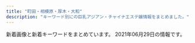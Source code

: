 ```yaml
---
title: "町田・相模原・厚木・大和"
description: "キーワード別にの巨乳アジアン・チャイナエステ嬢情報をまとめました。"
---
```


新着画像と新着キーワードをまとめています。
2021年06月29日の情報です。

<DmmAffiliateIns />
<KeywordTable
  shops={
    [
    {
        "url": "http://sagamiono.net/",
        "station": "\u76f8\u6a21\u5927\u91ce\u99c5\u5317\u53e3",
        "keywords": {
            "D": 1,
            "\u30bb\u30af\u30b7\u30fc": 134,
            "88": 2,
            "90": 3,
            "91": 1,
            "92": 1,
            "82": 1,
            "84": 1
        },
        "name": "\u30b3\u30b9\u30e2\u30b9",
        "img_links": [
            "http://sagamiono.net/staffPhoto/b20210114023211.jpg",
            "http://sagamiono.net/staffPhoto/b20210114023057.jpg",
            "http://sagamiono.net/staffPhoto/s20210114023211.jpg",
            "http://sagamiono.net/staffPhoto/s20210114023117.jpg",
            "http://sagamiono.net/staffPhoto/s20210114023255.jpg",
            "http://sagamiono.net/staffPhoto/b20210114023117.jpg",
            "http://sagamiono.net/staffPhoto/b20210114023244.jpg",
            "http://sagamiono.net/staffPhoto/b20210318163535.jpg",
            "http://sagamiono.net/images/showFrame.png",
            "http://sagamiono.net/images/slider/03.jpg",
            "http://sagamiono.net/uploadfiles/Image/image(3).png",
            "http://sagamiono.net/images/gallery/04.jpg",
            "http://sagamiono.net/images/mobile.jpg",
            "http://sagamiono.net/staffPhoto/b20210114023233.jpg",
            "http://sagamiono.net/images/gallery/02.jpg",
            "http://sagamiono.net/images/gallery/01.jpg",
            "http://sagamiono.net/staffPhoto/b20210114023130.jpg",
            "http://sagamiono.net/staffPhoto/s20210114023244.jpg",
            "http://sagamiono.net/uploadfiles/Image/campaignSagamionoNetNatsu.jpg",
            "http://sagamiono.net/images/slider/02.jpg",
            "http://sagamiono.net/images/gallery/03.jpg",
            "http://sagamiono.net/uploadfiles/images/052.jpg",
            "http://sagamiono.net/staffPhoto/b20210114023255.jpg",
            "http://sagamiono.net/images/slider/01.jpg",
            "http://sagamiono.net/staffPhoto/s20210114023233.jpg",
            "http://sagamiono.net/staffPhoto/s20210114023151.jpg",
            "http://sagamiono.net/images/slider/04.jpg",
            "http://sagamiono.net/staffPhoto/b20210114023151.jpg",
            "http://sagamiono.net/images/returnBtn.png",
            "http://sagamiono.net/staffPhoto/s20210114023057.jpg",
            "http://sagamiono.net/staffPhoto/s20210318163535.jpg",
            "http://sagamiono.net/staffPhoto/s20210114023130.jpg",
            "http://sagamiono.net/uploadfiles/images/08.jpg"
        ]
    },
    {
        "name": "\u30e6\u30ea\u30ab",
        "keywords": {},
        "station": "\u5c0f\u7530\u6025\u76f8\u6a21\u539f\u99c5\u5357\u53e3",
        "url": "http://wuraralu.xyz/",
        "img_links": [
            "http://wuraralu.xyz/uploads/210419/1-210419161210I4.jpg",
            "http://wuraralu.xyz/static/picture/room2.jpg",
            "http://wuraralu.xyz/static/picture/s3.jpg",
            "http://wuraralu.xyz/static/picture/s1.jpg",
            "http://wuraralu.xyz/static/picture/news.png",
            "http://wuraralu.xyz/uploads/210419/1-2104191613213I.jpg",
            "http://wuraralu.xyz/static/picture/s_staff.png",
            "http://wuraralu.xyz/static/picture/room1.jpg",
            "http://wuraralu.xyz/static/picture/top.png",
            "http://wuraralu.xyz/uploads/210419/1-210419161230J4.jpg",
            "http://wuraralu.xyz/static/picture/room4.jpg",
            "http://wuraralu.xyz/static/picture/room3.jpg",
            "http://wuraralu.xyz/static/picture/mobile.jpg"
        ]
    },
    {
        "url": "http://xn--cckdr4sjcn.com/",
        "station": "\u5927\u548c\u99c5\u5357\u53e3",
        "img_links": [
            "http://xn--cckdr4sjcn.com/images/evetop.png",
            "http://xn--cckdr4sjcn.com/images/cg05.jpg",
            "http://xn--cckdr4sjcn.com/images/cg02.jpg",
            "http://xn--cckdr4sjcn.com/images/cg10.jpg",
            "http://xn--cckdr4sjcn.com/images/cg07.jpg",
            "http://xn--cckdr4sjcn.com/images/cg06.jpg",
            "http://xn--cckdr4sjcn.com/images/cg08.jpg",
            "http://xn--cckdr4sjcn.com/images/cg09.jpg",
            "http://xn--cckdr4sjcn.com/images/cg01.jpg",
            "http://xn--cckdr4sjcn.com/images/r4.jpg",
            "http://xn--cckdr4sjcn.com/images/r3.jpg",
            "http://xn--cckdr4sjcn.com/images/cg12.jpg",
            "http://xn--cckdr4sjcn.com/images/cg11.jpg",
            "http://xn--cckdr4sjcn.com/images/r1.jpg",
            "http://xn--cckdr4sjcn.com/images/news.png",
            "http://xn--cckdr4sjcn.com/images/cg13.jpg",
            "http://xn--cckdr4sjcn.com/images/kan.jpg",
            "http://xn--cckdr4sjcn.com/images/cg03.jpg",
            "http://xn--cckdr4sjcn.com/images/r2.jpg",
            "http://xn--cckdr4sjcn.com/images/staff_s.png",
            "http://xn--cckdr4sjcn.com/images/top.png"
        ],
        "name": "\u6021\u697d-\u30a4\u30e9\u30af-",
        "keywords": {
            "D": 24,
            "C": 3,
            "E": 6,
            "86": 33
        }
    },
    {
        "station": "JR\u76f8\u6a21\u539f\u99c5\u5357\u53e3",
        "url": "http://xizanonb.xyz/",
        "img_links": [
            "http://xizanonb.xyz/uploads/210623/1-210623091UA35.jpg",
            "http://xizanonb.xyz/templets/default/picture/staff_t.jpg",
            "http://xizanonb.xyz/uploads/201021/1-201021125616202.png",
            "http://xizanonb.xyz/templets/default/picture/rec1.png",
            "http://xizanonb.xyz/templets/default/picture/interior_t.jpg",
            "http://xizanonb.xyz/templets/default/picture/news.jpg",
            "http://xizanonb.xyz/uploads/210517/1-21051GQ23cJ.jpg",
            "http://xizanonb.xyz/templets/default/picture/head.jpg",
            "http://xizanonb.xyz/uploads/180620/1-1P62010154K00.png",
            "http://xizanonb.xyz/uploads/210616/1-2106160U55U92.jpg",
            "http://xizanonb.xyz/uploads/210611/1-210611095449353.jpg",
            "http://xizanonb.xyz/uploads/180620/1-1P62010193X63.jpg",
            "http://xizanonb.xyz/uploads/210610/1-210610140230D9.jpg",
            "http://xizanonb.xyz/uploads/210609/1-210609163301E9.jpg",
            "http://xizanonb.xyz/uploads/201021/1-201021125600292.png"
        ],
        "name": "\u697d\u3057\u3044",
        "keywords": {
            "D": 6
        }
    },
    {
        "name": "\u693f",
        "img_links": [
            "http://esthe-japan.work/tsubaki/staff/staff1/01.jpg",
            "http://esthe-japan.work/tsubaki/staff/staff/01.jpg",
            "http://esthe-japan.work/tsubaki/pic/head.png",
            "http://esthe-japan.work/tsubaki/staff/staff4/01.jpg",
            "http://esthe-japan.work/tsubaki/staff/staff3/01.jpg",
            "http://esthe-japan.work/tsubaki/img/ttl_staff.png",
            "http://esthe-japan.work/tsubaki/staff/staff2/01.jpg",
            "http://esthe-japan.work/tsubaki/pic/topimg.jpg",
            "http://esthe-japan.work/tsubaki/img/foot.jpg",
            "http://esthe-japan.work/tsubaki/staff/staff5/01.jpg",
            "http://esthe-japan.work/tsubaki/pic/campaign.jpg"
        ],
        "url": "http://esthe-japan.work/tsubaki/",
        "keywords": {
            "C": 12
        },
        "station": "JR\u76f8\u6a21\u539f\u99c5\u5357\u53e3"
    },
    {
        "url": "http://sh-leo.work/",
        "name": "LEO\uff5e\u30ec\u30aa\uff5e",
        "station": "\u5c0f\u7530\u6025\u76f8\u6a21\u539f\u99c5\u5357\u53e3",
        "img_links": [
            "http://sh-leo.work/picture/topimg1.jpg",
            "http://sh-leo.work/picture/faq_st2.png",
            "http://sh-leo.work/picture/top_t3.png",
            "http://sh-leo.work/picture/fm3.png",
            "http://sh-leo.work/picture/p4_ct1_sub1.png",
            "http://sh-leo.work/picture/frames.png",
            "http://sh-leo.work/picture/top_t2.png",
            "http://sh-leo.work/picture/faq_st1.png",
            "http://sh-leo.work/picture/p6_ct1.png",
            "http://sh-leo.work/picture/p4_ct1.png",
            "http://sh-leo.work/picture/s_4.jpg",
            "http://sh-leo.work/picture/fm2.png",
            "http://sh-leo.work/picture/a.png",
            "http://sh-leo.work/picture/topimg2.jpg",
            "http://sh-leo.work/picture/top_t5.png",
            "http://sh-leo.work/picture/p3_ct1.png",
            "http://sh-leo.work/picture/q.png",
            "http://sh-leo.work/picture/age.png",
            "http://sh-leo.work/picture/top_t1.png",
            "http://sh-leo.work/picture/s_2.jpg",
            "http://sh-leo.work/picture/fm6.png",
            "http://sh-leo.work/picture/s_3.jpg",
            "http://sh-leo.work/picture/frameback.png",
            "http://sh-leo.work/picture/fm4.png",
            "http://sh-leo.work/picture/att.png",
            "http://sh-leo.work/picture/top_sin1.jpg",
            "http://sh-leo.work/picture/top_t4.png",
            "http://sh-leo.work/picture/s_1.jpg",
            "http://sh-leo.work/picture/top_sin3.jpg",
            "http://sh-leo.work/picture/shinphoto3.jpg",
            "http://sh-leo.work/picture/top_pickback.png",
            "http://sh-leo.work/picture/fm1.png",
            "http://sh-leo.work/picture/shinphoto4.jpg",
            "http://sh-leo.work/picture/topimg3.jpg",
            "http://sh-leo.work/picture/s_5.jpg",
            "http://sh-leo.work/picture/top_sin2.jpg",
            "http://sh-leo.work/picture/top_t8.png",
            "http://sh-leo.work/picture/p2_ct1.png",
            "http://sh-leo.work/picture/shinphoto2.jpg",
            "http://sh-leo.work/picture/camp20180713_2.png",
            "http://sh-leo.work/picture/optionrev1.png",
            "http://sh-leo.work/picture/fm5.png",
            "http://sh-leo.work/picture/shinphoto1.jpg"
        ],
        "keywords": {}
    },
    {
        "station": "JR\u76f8\u6a21\u539f\u99c5\u5357\u53e3",
        "img_links": [
            "http://www.tomato.esturl.com/files/004-02.jpg",
            "http://www.tomato.esturl.com/files/004.jpg",
            "http://www.tomato.esturl.com/images/sw_tel.png",
            "http://www.tomato.esturl.com/images/sw_home.png",
            "http://www.tomato.esturl.com/files/001-02.jpg",
            "http://www.tomato.esturl.com/files/002-02.jpg",
            "http://www.tomato.esturl.com/files/002.jpg",
            "http://www.tomato.esturl.com/images/side_link02.png",
            "http://www.tomato.esturl.com/images/sp_btn_interior.png",
            "http://www.tomato.esturl.com/images/sp_btn_tel.png",
            "http://www.tomato.esturl.com/images/shop/shop04.jpg",
            "http://www.tomato.esturl.com/images/side_link03.png",
            "http://www.tomato.esturl.com/files/001.jpg",
            "http://www.tomato.esturl.com/files/003-02.jpg",
            "http://www.tomato.esturl.com/images/mainimg02.png",
            "http://www.tomato.esturl.com/images/mainimg02_sp.png",
            "http://www.tomato.esturl.com/files/003.jpg",
            "http://www.tomato.esturl.com/images/shop/shop02.jpg",
            "http://www.tomato.esturl.com/images/side_link01.png",
            "http://www.tomato.esturl.com/images/shop/shop01.jpg",
            "http://www.tomato.esturl.com/images/shop/shop03.jpg"
        ],
        "name": "\u30c8\u30de\u30c8",
        "url": "http://www.tomato.esturl.com/",
        "keywords": {
            "88": 6,
            "86": 6,
            "E": 6,
            "D": 18,
            "87": 12
        }
    },
    {
        "station": "\u4e2d\u592e\u6797\u9593\u99c5",
        "name": "Aimu\uff5e\u30a2\u30a4\u30e0\uff5e",
        "url": "http://www.aimu.iesjp.com/",
        "img_links": [
            "http://www.aimu.iesjp.com/files/002-03.jpg",
            "http://www.aimu.iesjp.com/images/backlistbtn.png",
            "http://www.aimu.iesjp.com/images/index_11.jpg",
            "http://www.aimu.iesjp.com/files/003-03.jpg",
            "http://www.aimu.iesjp.com/files/005.jpg",
            "http://www.aimu.iesjp.com/files/007-03.jpg",
            "http://www.aimu.iesjp.com/files/001-03.jpg",
            "http://www.aimu.iesjp.com/images/index_22.jpg",
            "http://www.aimu.iesjp.com/files/004.jpg",
            "http://www.aimu.iesjp.com/files/002-02.jpg",
            "http://www.aimu.iesjp.com/images/index_21.jpg",
            "http://www.aimu.iesjp.com/files/004-03.jpg",
            "http://www.aimu.iesjp.com/images/index_03.jpg",
            "http://www.aimu.iesjp.com/files/007-02.jpg",
            "http://www.aimu.iesjp.com/files/001-02.jpg",
            "http://www.aimu.iesjp.com/images/index_13.jpg",
            "http://www.aimu.iesjp.com/images/index_07.jpg",
            "http://www.aimu.iesjp.com/images/index_06.jpg",
            "http://www.aimu.iesjp.com/files/003-02.jpg",
            "http://www.aimu.iesjp.com/images/footer.jpg",
            "http://www.aimu.iesjp.com/files/005-02.jpg",
            "http://www.aimu.iesjp.com/files/005-03.jpg",
            "http://www.aimu.iesjp.com/images/index_08.jpg",
            "http://www.aimu.iesjp.com/images/index_09.jpg",
            "http://www.aimu.iesjp.com/images/index_16.jpg",
            "http://www.aimu.iesjp.com/files/003.jpg",
            "http://www.aimu.iesjp.com/images/index_23.jpg",
            "http://www.aimu.iesjp.com/images/index_12.jpg",
            "http://www.aimu.iesjp.com/files/007.jpg",
            "http://www.aimu.iesjp.com/images/index_05.jpg",
            "http://www.aimu.iesjp.com/images/index_19.jpg",
            "http://www.aimu.iesjp.com/images/index_04.jpg",
            "http://www.aimu.iesjp.com/images/header.jpg",
            "http://www.aimu.iesjp.com/files/002.jpg",
            "http://www.aimu.iesjp.com/images/index_18.jpg",
            "http://www.aimu.iesjp.com/files/004-02.jpg",
            "http://www.aimu.iesjp.com/files/001.jpg"
        ],
        "keywords": {
            "86": 1,
            "C": 1,
            "87": 5,
            "D": 5
        }
    },
    {
        "station": "\u672c\u539a\u6728\u99c5\u5317\u53e3",
        "url": "http://rose.este88.com/",
        "keywords": {},
        "name": "\u30ed\u30fc\u30ba",
        "img_links": [
            "http://rose.este88.com/images/top.png",
            "http://rose.este88.com/girls/yuyu1.jpg",
            "http://rose.este88.com/images/s_staff.png",
            "http://rose.este88.com/girls/ana1.jpg",
            "http://rose.este88.com/girls/yuki1.jpg",
            "http://rose.este88.com/girls/momo1.jpg",
            "http://rose.este88.com/images/s_news.png",
            "http://rose.este88.com/images/new.jpg",
            "http://rose.este88.com/girls/reko1.jpg"
        ]
    },
    {
        "name": "\u30aa\u30a4\u30ebbaby",
        "url": "http://oilbabyest.club/",
        "keywords": {
            "89": 1,
            "D": 3,
            "E": 1,
            "92": 1,
            "90": 2
        },
        "station": "\u76f8\u6a21\u5927\u91ce\u99c5\u6771\u53e3",
        "img_links": [
            "http://oilbabyest.club/css/staff/staff04.png",
            "http://oilbabyest.club/css/m-right.jpg",
            "http://oilbabyest.club/images/call.png",
            "http://oilbabyest.club/css/m-top-right01.jpg",
            "http://oilbabyest.club/css/staff/staff01-a.png",
            "http://oilbabyest.club/css/m-top-right04.jpg",
            "http://oilbabyest.club/css/staff/staff01.png",
            "http://oilbabyest.club/css/top-left01.jpg",
            "http://oilbabyest.club/css/staff/staff04-a.png",
            "http://oilbabyest.club/css/staff/staff02-a.png",
            "http://oilbabyest.club/css/m-top-right03.jpg",
            "http://oilbabyest.club/css/m-head01.jpg",
            "http://oilbabyest.club/css/m-top04.jpg",
            "http://oilbabyest.club/css/m-yejiao.jpg",
            "http://oilbabyest.club/css/staff/staff03-a.png",
            "http://oilbabyest.club/css/staff/staff03.png",
            "http://oilbabyest.club/css/top-right05.jpg",
            "http://oilbabyest.club/css/staff/staff02.png",
            "http://oilbabyest.club/css/m-top-right02.jpg",
            "http://oilbabyest.club/css/m-left.jpg",
            "http://oilbabyest.club/css/m-top02.jpg"
        ]
    },
    {
        "img_links": [
            "http://www.esperana.xyz/staff/3.jpg",
            "http://www.esperana.xyz/images/staff_08.png",
            "http://www.esperana.xyz/staff/4.jpg",
            "http://www.esperana.xyz/images/index_08.png",
            "http://www.esperana.xyz/images/index_12.png",
            "http://www.esperana.xyz/staff/junbi.jpg",
            "http://www.esperana.xyz/images/index_05.png",
            "http://www.esperana.xyz/images/index_10.png",
            "http://www.esperana.xyz/images/index_06.png",
            "http://www.esperana.xyz/images/index_04.png",
            "http://www.esperana.xyz/images/index_07.png",
            "http://www.esperana.xyz/staff/1.jpg"
        ],
        "station": "\u5927\u548c\u99c5\u5357\u53e3",
        "keywords": {},
        "url": "http://www.esperana.xyz/",
        "name": "\u30a8\u30b9\u30da\u30e9\u30f3\u30b5"
    },
    {
        "img_links": [
            "http://msg-aroma.com/staff/ayumi/01.jpg",
            "http://msg-aroma.com/staff/yuriko/01mb.jpg",
            "http://msg-aroma.com/staff/mio/01mb.jpg",
            "http://msg-aroma.com/staff/hina/01.jpg",
            "http://msg-aroma.com/pic/topimg2.png",
            "http://msg-aroma.com/staff/mio/01.jpg",
            "http://msg-aroma.com/staff/ayumi/01mb.jpg",
            "http://msg-aroma.com/staff/yuriko/01.jpg",
            "http://msg-aroma.com/staff/nanami/01mb.jpg",
            "http://msg-aroma.com/img/ttl_kohkin.png",
            "http://msg-aroma.com/staff/marina/01.jpg",
            "http://msg-aroma.com/staff/ririko/01.jpg",
            "http://msg-aroma.com/img/ttl_mobile.png",
            "http://msg-aroma.com/pic/topimg4.png",
            "http://msg-aroma.com/staff/nanami/01.jpg",
            "http://msg-aroma.com/staff/miki/01mb.jpg",
            "http://msg-aroma.com/img/ttl_staff.jpg",
            "http://msg-aroma.com/staff/nao/01mb.jpg",
            "http://msg-aroma.com/pic/topimg1.png",
            "http://msg-aroma.com/i/files/homeimg.jpg",
            "http://msg-aroma.com/staff/marina/01mb.jpg",
            "http://msg-aroma.com/staff/miki/01.jpg",
            "http://msg-aroma.com/pic/head.jpg",
            "http://msg-aroma.com/pic/topimg3.png",
            "http://msg-aroma.com/img/att.png",
            "http://msg-aroma.com/staff/momo/01.jpg",
            "http://msg-aroma.com/staff/momo/01mb.jpg",
            "http://msg-aroma.com/pic/topimg5.png",
            "http://msg-aroma.com/staff/ririko/01mb.jpg",
            "http://msg-aroma.com/staff/nao/01.jpg",
            "http://msg-aroma.com/staff/hina/01mb.jpg"
        ],
        "name": "\u30c1\u30e3\u30fc\u30df\u30f3\u30b0",
        "url": "http://msg-aroma.com/",
        "keywords": {
            "C": 19
        },
        "station": "\u672c\u539a\u6728\u99c5\u5317\u53e3"
    },
    {
        "name": "\u30d4\u30e5\u30a2\u30cf\u30fc\u30c8",
        "station": "\u672c\u539a\u6728\u99c5\u6771\u53e3",
        "img_links": [
            "http://www.crossi.xyz/uploads/201102/1-201102150J3926.jpg",
            "http://www.crossi.xyz/uploads/allimg/180731/1-1PI1145244194.jpg",
            "http://www.crossi.xyz/templets/default/picture/news.jpg",
            "http://www.crossi.xyz/uploads/190925/1-1Z9251500315P.jpg",
            "http://www.crossi.xyz/uploads/allimg/180801/1-1PP1091925J2.jpg",
            "http://www.crossi.xyz/uploads/191016/1-191016134K2213.jpg",
            "http://www.crossi.xyz/uploads/201127/1-20112G53930U0.jpg",
            "http://www.crossi.xyz/templets/default/picture/rec1.png",
            "http://www.crossi.xyz/uploads/190925/1-1Z925145924H3.jpg",
            "http://www.crossi.xyz/templets/default/picture/interior_t.jpg",
            "http://www.crossi.xyz/uploads/201102/1-201102150K9453.jpg",
            "http://www.crossi.xyz/uploads/180905/1-1PZ515095RN.jpg",
            "http://www.crossi.xyz/uploads/200612/1-200612160S0B8.jpg",
            "http://www.crossi.xyz/templets/default/picture/tt.jpg",
            "http://www.crossi.xyz/uploads/210325/1-210325125H1R5.jpg",
            "http://www.crossi.xyz/uploads/200612/1-200612160U52W.jpg",
            "http://www.crossi.xyz/uploads/200706/1-200F6134600642.jpg",
            "http://www.crossi.xyz/templets/default/picture/staff_t.jpg",
            "http://www.crossi.xyz/uploads/200403/1-200403124524956.jpg",
            "http://www.crossi.xyz/uploads/191217/1-19121F95615334.jpg",
            "http://www.crossi.xyz/uploads/191217/1-19121F95I5240.jpg",
            "http://www.crossi.xyz/uploads/190920/1-1Z920134SY60.jpg",
            "http://www.crossi.xyz/uploads/200706/1-200F613453VR.jpg",
            "http://www.crossi.xyz/uploads/200529/1-2005291A543193.jpg",
            "http://www.crossi.xyz/uploads/190920/1-1Z920134U1939.jpg",
            "http://www.crossi.xyz/uploads/201202/1-201202124933147.jpg",
            "http://www.crossi.xyz/uploads/201202/1-201202124950B1.jpg",
            "http://www.crossi.xyz/uploads/210531/1-2105311P303616.jpg",
            "http://www.crossi.xyz/uploads/191122/1-191122162430591.jpg",
            "http://www.crossi.xyz/uploads/201228/1-20122Q4191LP.jpg",
            "http://www.crossi.xyz/uploads/200529/1-2005291A551629.jpg",
            "http://www.crossi.xyz/uploads/210531/1-2105311P252G9.jpg",
            "http://www.crossi.xyz/uploads/191106/1-191106100051532.jpg",
            "http://www.crossi.xyz/uploads/201127/1-20112G53913193.jpg",
            "http://www.crossi.xyz/uploads/201228/1-20122Q41943338.jpg",
            "http://www.crossi.xyz/uploads/210111/1-210111143025433.jpg",
            "http://www.crossi.xyz/uploads/200403/1-200403124533327.jpg",
            "http://www.crossi.xyz/uploads/180906/1-1PZ60934021N.jpg",
            "http://www.crossi.xyz/uploads/210111/1-2101111429551G.jpg",
            "http://www.crossi.xyz/templets/default/picture/int1.png",
            "http://www.crossi.xyz/uploads/210325/1-210325125I5218.jpg"
        ],
        "keywords": {},
        "url": "http://www.crossi.xyz/"
    },
    {
        "station": "\u76f8\u6a21\u539f\u99c5\u5357\u53e3",
        "img_links": [
            "http://www.momo.esturl.com/images/tel.jpg",
            "http://www.momo.esturl.com/files/009.jpg",
            "http://www.momo.esturl.com/files/015-02.jpg",
            "http://www.momo.esturl.com/files/010.jpg",
            "http://www.momo.esturl.com/files/015-03.jpg",
            "http://www.momo.esturl.com/files/009-03.jpg",
            "http://www.momo.esturl.com/files/004.jpg",
            "http://www.momo.esturl.com/files/010-02.jpg",
            "http://www.momo.esturl.com/files/003-02.jpg",
            "http://www.momo.esturl.com/files/004-03.jpg",
            "http://www.momo.esturl.com/images/head.jpg",
            "http://www.momo.esturl.com/files/003-03.jpg",
            "http://www.momo.esturl.com/files/003.jpg",
            "http://www.momo.esturl.com/images/interior_t.jpg",
            "http://www.momo.esturl.com/images/int2.jpg",
            "http://www.momo.esturl.com/files/001-03.jpg",
            "http://www.momo.esturl.com/files/001.jpg",
            "http://www.momo.esturl.com/files/010-03.jpg",
            "http://www.momo.esturl.com/files/004-02.jpg",
            "http://www.momo.esturl.com/images/link_t.jpg",
            "http://www.momo.esturl.com/files/009-02.jpg",
            "http://www.momo.esturl.com/files/001-02.jpg",
            "http://www.momo.esturl.com/images/sys1.jpg",
            "http://www.momo.esturl.com/files/015.jpg",
            "http://www.momo.esturl.com/images/staff_t.jpg",
            "http://www.momo.esturl.com/images/mobile.jpg"
        ],
        "name": "MoMo",
        "keywords": {
            "D": 5,
            "86": 1,
            "87": 4,
            "E": 1,
            "88": 1
        },
        "url": "http://www.momo.esturl.com/"
    },
    {
        "img_links": [
            "http://yasuragi.tyo.ac/photos/sites/55/2021/04/2021041704374029.jpg",
            "http://yasuragi.tyo.ac/images/top.jpg",
            "http://yasuragi.tyo.ac/photos/sites/55/2019/12/2019121604403165.jpg",
            "http://yasuragi.tyo.ac/images/s_news.png",
            "http://yasuragi.tyo.ac/photos/sites/55/2019/12/2019121604403829.jpg",
            "http://yasuragi.tyo.ac/images/s3.jpg",
            "http://yasuragi.tyo.ac/images/end.jpg",
            "http://yasuragi.tyo.ac/images/s_staff.png",
            "http://yasuragi.tyo.ac/photos/sites/55/2019/12/2019121604403490.jpg",
            "http://yasuragi.tyo.ac/images/s_link.png",
            "http://yasuragi.tyo.ac/images/mobile.jpg",
            "http://yasuragi.tyo.ac/images/news_bj3.png",
            "http://yasuragi.tyo.ac/images/news_bj1.png"
        ],
        "url": "http://yasuragi.tyo.ac/",
        "keywords": {
            "D": 6,
            "86": 4,
            "E": 2,
            "C": 8,
            "87": 4
        },
        "station": "\u5c0f\u7530\u6025\u7dda\u753a\u7530\u99c5\u897f\u53e3",
        "name": "\u3084\u3059\u3089\u304e"
    },
    {
        "url": "http://giragira.esnavi.work/",
        "name": "\u30ae\u30e9\u30ae\u30e9",
        "img_links": [
            "http://giragira.esnavi.work/service3.jpg",
            "http://giragira.esnavi.work/room2.jpg",
            "http://giragira.esnavi.work/2/uploadimg/1621215794.jpg",
            "http://giragira.esnavi.work/room3.jpg",
            "http://giragira.esnavi.work/tel.jpg",
            "http://giragira.esnavi.work/top.png",
            "http://giragira.esnavi.work/room1.jpg",
            "http://giragira.esnavi.work/2/uploadimg/1621215750.jpg",
            "http://giragira.esnavi.work/s_news.jpg",
            "http://giragira.esnavi.work/room4.jpg",
            "http://giragira.esnavi.work/2/uploadimg/1621215837.jpg",
            "http://giragira.esnavi.work/s_staff.png",
            "http://giragira.esnavi.work/service1.jpg",
            "http://giragira.esnavi.work/2/uploadimg/1622109340.jpg",
            "http://giragira.esnavi.work/info.jpg",
            "http://giragira.esnavi.work/acc.jpg",
            "http://giragira.esnavi.work/s_pick.jpg",
            "http://giragira.esnavi.work/nbj3.jpg",
            "http://giragira.esnavi.work/service2.jpg",
            "http://giragira.esnavi.work/service4.jpg"
        ],
        "keywords": {
            "87": 4,
            "E": 2,
            "D": 4,
            "C": 2,
            "84": 2
        },
        "station": "\u76f8\u6a21\u5927\u91ce\u99c5\u5357\u53e3"
    },
    {
        "station": "JR\u6a4b\u672c\u99c5\u5317\u53e3",
        "img_links": [
            "http://hashimoto-ran.com/images/staff006.jpg",
            "http://hashimoto-ran.com/images/staff005.jpg",
            "http://www.hashimoto-ran.com/images/006.jpg",
            "http://hashimoto-ran.com/images/rie1.jpg",
            "http://www.hashimoto-ran.com/images/miki1.jpg",
            "http://www.hashimoto-ran.com/images/rie1.jpg",
            "http://www.hashimoto-ran.com/images/005.jpg",
            "http://www.hashimoto-ran.com/images/007.jpg",
            "http://hashimoto-ran.com/images/008.jpg",
            "http://hashimoto-ran.com/images/006.jpg",
            "http://hashimoto-ran.com/images/010.jpg",
            "http://www.hashimoto-ran.com/i/images/miki1.jpg",
            "http://www.hashimoto-ran.com/i/images/staff005.jpg",
            "http://www.hashimoto-ran.com/images/010.jpg",
            "http://www.hashimoto-ran.com/images/003.jpg",
            "http://www.hashimoto-ran.com/images/staff010.jpg",
            "http://www.hashimoto-ran.com/images/staff005.jpg",
            "http://hashimoto-ran.com/images/001.jpg",
            "http://hashimoto-ran.com/images/005.jpg",
            "http://www.hashimoto-ran.com/i/images/rie1.jpg",
            "http://hashimoto-ran.com/images/miki1.jpg",
            "http://hashimoto-ran.com/images/009.jpg",
            "http://www.hashimoto-ran.com/i/images/map02.jpg",
            "http://hashimoto-ran.com/images/004.jpg",
            "http://hashimoto-ran.com/images/007.jpg",
            "http://hashimoto-ran.com/images/qr.jpg",
            "http://hashimoto-ran.com/images/staff010.jpg",
            "http://hashimoto-ran.com/images/003.jpg",
            "http://www.hashimoto-ran.com/images/001.jpg",
            "http://www.hashimoto-ran.com/images/002.jpg",
            "http://www.hashimoto-ran.com/images/staff006.jpg",
            "http://www.hashimoto-ran.com/images/008.jpg",
            "http://www.hashimoto-ran.com/images/004.jpg",
            "http://www.hashimoto-ran.com/images/kp.jpg",
            "http://www.hashimoto-ran.com/i/images/staff010.jpg",
            "http://www.hashimoto-ran.com/images/qr.jpg",
            "http://hashimoto-ran.com/images/kp.jpg",
            "http://www.hashimoto-ran.com/images/009.jpg",
            "http://hashimoto-ran.com/images/002.jpg",
            "http://www.hashimoto-ran.com/images/006-1.jpg",
            "http://www.hashimoto-ran.com/i/images/staff006.jpg",
            "http://hashimoto-ran.com/images/006-1.jpg"
        ],
        "url": "http://hashimoto-ran.com/",
        "name": "\u862d",
        "keywords": {}
    },
    {
        "img_links": [
            "http://www.sweety.mensest.com/images/m2.jpg",
            "http://www.sweety.mensest.com/files/001.jpg",
            "http://www.sweety.mensest.com/images/rsubt6.png",
            "http://www.sweety.mensest.com/images/rsubt5.png",
            "http://www.sweety.mensest.com/images/slider-img002.jpg",
            "http://www.sweety.mensest.com/images/m4.jpg",
            "http://www.sweety.mensest.com/images/m6.jpg",
            "http://www.sweety.mensest.com/images/rsubt2.png",
            "http://www.sweety.mensest.com/files/003.jpg",
            "http://www.sweety.mensest.com/images/slider-img001.jpg",
            "http://www.sweety.mensest.com/images/rsubt7.png",
            "http://www.sweety.mensest.com/images/m3.jpg",
            "http://www.sweety.mensest.com/images/m1.jpg",
            "http://www.sweety.mensest.com/images/b-tel.png",
            "http://www.sweety.mensest.com/images/b-online.png",
            "http://www.sweety.mensest.com/images/rsubt4.png",
            "http://www.sweety.mensest.com/images/m5.jpg",
            "http://www.sweety.mensest.com/files/002.jpg",
            "http://www.sweety.mensest.com/images/rsubt1.png",
            "http://www.sweety.mensest.com/images/rsubt3.png"
        ],
        "name": "Sweety\u30e1\u30f3\u30ba\u30a8\u30b9\u30c6",
        "station": "JR\u76f8\u6a21\u539f\u99c5\u5357\u53e3",
        "url": "http://www.sweety.mensest.com/",
        "keywords": {
            "87": 8,
            "C": 8,
            "86": 16,
            "D": 16
        }
    },
    {
        "station": "JR\u753a\u7530\u99c5\u5317\u53e3",
        "name": "Soft girl",
        "keywords": {
            "89": 1,
            "D": 1,
            "E": 2,
            "88": 1,
            "92": 1
        },
        "url": "https://soft.estjp.info/",
        "img_links": [
            "https://soft.estjp.info/css/baner.jpg",
            "https://soft.estjp.info/css/01.jpg",
            "https://soft.estjp.info/css/nav/nav-003.jpg",
            "https://soft.estjp.info/css/nav/nav-005.jpg",
            "https://soft.estjp.info/css/nav/nav-002.jpg",
            "https://soft.estjp.info/css/nav/nav-006.jpg",
            "https://soft.estjp.info/css/nav/nav-001.jpg",
            "https://soft.estjp.info/css/top-right002.jpg",
            "https://soft.estjp.info/css/staff/staff02.jpg",
            "https://soft.estjp.info/css/staff/staff03.jpg",
            "https://soft.estjp.info/css/nav/nav-004.jpg",
            "https://soft.estjp.info/css/foot-tel01.png",
            "https://soft.estjp.info/css/head01.jpg",
            "https://soft.estjp.info/css/osusume02.jpg",
            "https://soft.estjp.info/css/staff/staff01.jpg"
        ]
    },
    {
        "keywords": {
            "88": 1,
            "90": 1,
            "C": 8,
            "86": 5,
            "92": 1,
            "80": 1,
            "89": 2,
            "F": 1,
            "87": 3,
            "85": 3,
            "E": 1,
            "D": 6
        },
        "station": "\u5357\u6797\u9593\u99c5\u897f\u53e3",
        "img_links": [
            "http://a-relax.info/images/index_36.jpg",
            "http://a-relax.info/images/index_24.jpg",
            "http://a-relax.info/girl/017.jpg",
            "http://a-relax.info/images/index_27.jpg",
            "http://a-relax.info/images/index_13.jpg",
            "http://a-relax.info/girl/03.jpg",
            "http://a-relax.info/girl/022.jpg",
            "http://a-relax.info/images/index_23.jpg",
            "http://a-relax.info/images/index_38.jpg",
            "http://a-relax.info/images/index_12.jpg",
            "http://a-relax.info/images/index_35.jpg",
            "http://a-relax.info/girl/00.jpg",
            "http://a-relax.info/images/r01.jpg",
            "http://a-relax.info/images/index_06.jpg",
            "http://a-relax.info/images/index_29.jpg",
            "http://a-relax.info/girl/01.jpg",
            "http://a-relax.info/girl/021.jpg",
            "http://a-relax.info/images/index_01.jpg",
            "http://a-relax.info/images/index_07.jpg",
            "http://a-relax.info/images/index_17.jpg",
            "http://a-relax.info/images/index_32.jpg",
            "http://a-relax.info/images/r05.jpg",
            "http://a-relax.info/girl/018.jpg",
            "http://a-relax.info/images/index_16.jpg",
            "http://a-relax.info/images/r04.jpg",
            "http://a-relax.info/images/index_28.jpg",
            "http://a-relax.info/images/rec.jpg",
            "http://a-relax.info/images/sub_23.jpg",
            "http://a-relax.info/images/r03.jpg",
            "http://a-relax.info/images/index_34.jpg",
            "http://a-relax.info/images/index_03.jpg",
            "http://a-relax.info/images/index_10.jpg",
            "http://a-relax.info/girl/011.jpg",
            "http://a-relax.info/images/index_25.jpg",
            "http://a-relax.info/images/index_40.jpg",
            "http://a-relax.info/images/staff_19.jpg",
            "http://a-relax.info/images/rec_19.jpg",
            "http://a-relax.info/girl/024.jpg",
            "http://a-relax.info/images/index_18.jpg",
            "http://a-relax.info/images/staff_01.jpg",
            "http://a-relax.info/images/r02.jpg",
            "http://a-relax.info/images/index_11.jpg",
            "http://a-relax.info/images/index_09.jpg",
            "http://a-relax.info/girl/016.jpg",
            "http://a-relax.info/images/index_31.jpg",
            "http://a-relax.info/girl/023.jpg",
            "http://a-relax.info/girl/025.jpg",
            "http://a-relax.info/images/index_08.jpg",
            "http://a-relax.info/images/index_04.jpg",
            "http://a-relax.info/images/index_02.jpg",
            "http://a-relax.info/images/index_20.jpg",
            "http://a-relax.info/images/01.jpg",
            "http://a-relax.info/images/index_14.jpg",
            "http://a-relax.info/girl/014.jpg",
            "http://a-relax.info/images/info_19.jpg",
            "http://a-relax.info/girl/02.jpg",
            "http://a-relax.info/images/index_37.jpg",
            "http://a-relax.info/girl/04.jpg",
            "http://a-relax.info/images/02.jpg",
            "http://a-relax.info/girl/013.jpg",
            "http://a-relax.info/girl/019.jpg",
            "http://a-relax.info/images/info_01.jpg",
            "http://a-relax.info/girl/05.jpg",
            "http://a-relax.info/images/index_15.jpg",
            "http://a-relax.info/girl/026.jpg",
            "http://a-relax.info/images/index_22.jpg"
        ],
        "name": "\u3075\u308c\u3042\u3044",
        "url": "http://a-relax.info"
    },
    {
        "img_links": [
            "http://aphrodite-est.net/img/cg05.jpg",
            "http://aphrodite-est.net/img/no.png",
            "http://aphrodite-est.net/img/cg01.jpg",
            "http://aphrodite-est.net/img/cg10.jpg",
            "http://aphrodite-est.net/img/fla2.jpg",
            "http://aphrodite-est.net/img/lint.jpg",
            "http://aphrodite-est.net/img/top.jpg",
            "http://aphrodite-est.net/img/acct.jpg",
            "http://aphrodite-est.net/link/menlog.jpg",
            "http://aphrodite-est.net/img/fla4.jpg",
            "http://aphrodite-est.net/img/flb1.jpg",
            "http://aphrodite-est.net/img/cg04.jpg",
            "http://aphrodite-est.net/img/fla1.jpg",
            "http://aphrodite-est.net/img/cg08.jpg",
            "http://aphrodite-est.net/img/flb2.jpg",
            "http://aphrodite-est.net/img/fla3.jpg",
            "http://aphrodite-est.net/img/fbb.jpg",
            "http://aphrodite-est.net/img/lb2.jpg",
            "http://aphrodite-est.net/img/cg07.jpg",
            "http://aphrodite-est.net/img/footer.jpg",
            "http://aphrodite-est.net/img/cg06.jpg",
            "http://aphrodite-est.net/img/lb1.jpg",
            "http://aphrodite-est.net/img/rect.jpg",
            "http://aphrodite-est.net/img/eve.jpg",
            "http://aphrodite-est.net/img/stat.jpg",
            "http://aphrodite-est.net/img/stal.jpg"
        ],
        "url": "http://aphrodite-est.net/",
        "keywords": {
            "E": 3,
            "D": 3,
            "86": 6
        },
        "station": "JR\u6df5\u91ce\u8fba\u99c5\u5317\u53e3",
        "name": "\u96a0\u308c\u5bb6"
    },
    {
        "img_links": [
            "http://foryou.relaxnabi.com/css/nav/nav-004.png",
            "http://foryou.relaxnabi.com/css/nav/nav-005.png",
            "http://foryou.relaxnabi.com/css/tel.png",
            "http://foryou.relaxnabi.com/css/staff/staff03.png",
            "http://foryou.relaxnabi.com/css/nav/nav-006.png",
            "http://foryou.relaxnabi.com/css/top-right03.png",
            "http://foryou.relaxnabi.com/css/nav/nav-001.png",
            "http://foryou.relaxnabi.com/css/top-right02.png",
            "http://foryou.relaxnabi.com/css/staff/staff01.png",
            "http://foryou.relaxnabi.com/css/top-right01.png",
            "http://foryou.relaxnabi.com/css/baner.jpg",
            "http://foryou.relaxnabi.com/css/nav/nav-003.png",
            "http://foryou.relaxnabi.com/css/staff/staff02.png",
            "http://foryou.relaxnabi.com/css/nav/nav-002.png"
        ],
        "keywords": {
            "87": 1,
            "D": 2,
            "C": 1,
            "89": 2
        },
        "station": "\u672c\u539a\u6728\u99c5\u5357\u53e3",
        "name": "All For You \uff5e\u30aa\u30fc\u30eb\u30fb\u30d5\u30a9\u30fc\u30fb\u30e6\u30fc\uff5e",
        "url": "http://foryou.relaxnabi.com/"
    },
    {
        "name": "\u30d9\u30d3\u30fc",
        "url": "http://www.baby.esjp.info/",
        "keywords": {
            "87": 6,
            "90": 1,
            "D": 10,
            "\u5de8\u4e73": 1,
            "\u4e73": 1,
            "86": 4,
            "E": 1
        },
        "station": "\u76f8\u6a21\u5927\u91ce\u99c5\u5357\u53e3",
        "img_links": [
            "http://www.baby.esjp.info/files/049-02.jpg",
            "http://www.baby.esjp.info/files/053-02.jpg",
            "http://www.baby.esjp.info/files/050.jpg",
            "http://www.baby.esjp.info/files/052.jpg",
            "http://www.baby.esjp.info/files/052-02.jpg",
            "http://www.baby.esjp.info/files/054-02.jpg",
            "http://www.baby.esjp.info/files/038.jpg",
            "http://www.baby.esjp.info/files/055-02.jpg",
            "http://www.baby.esjp.info/files/053.jpg",
            "http://www.baby.esjp.info/images/girl-z2.jpg",
            "http://www.baby.esjp.info/images/tit-infor.png",
            "http://www.baby.esjp.info/images/top.png",
            "http://www.baby.esjp.info/files/038-02.jpg",
            "http://www.baby.esjp.info/files/051.jpg",
            "http://www.baby.esjp.info/files/045.jpg",
            "http://www.baby.esjp.info/files/055.jpg",
            "http://www.baby.esjp.info/files/049.jpg",
            "http://www.baby.esjp.info/files/045-02.jpg",
            "http://www.baby.esjp.info/images/girl-z1.jpg",
            "http://www.baby.esjp.info/files/048.jpg",
            "http://www.baby.esjp.info/images/shop/shop04.jpg",
            "http://www.baby.esjp.info/images/infor.png",
            "http://www.baby.esjp.info/images/shop/shop01.jpg",
            "http://www.baby.esjp.info/images/bj3.png",
            "http://www.baby.esjp.info/files/048-02.jpg",
            "http://www.baby.esjp.info/files/050-02.jpg",
            "http://www.baby.esjp.info/files/047-02.jpg",
            "http://www.baby.esjp.info/images/staff_line.png",
            "http://www.baby.esjp.info/images/link_line.png",
            "http://www.baby.esjp.info/images/shop/shop02.jpg",
            "http://www.baby.esjp.info/images/shop/shop03.jpg",
            "http://www.baby.esjp.info/files/051-02.jpg",
            "http://www.baby.esjp.info/files/047.jpg",
            "http://www.baby.esjp.info/images/mobile.png",
            "http://www.baby.esjp.info/images/top_sche.png",
            "http://www.baby.esjp.info/files/054.jpg"
        ]
    },
    {
        "keywords": {},
        "station": "JR\u753a\u7530\u99c5\u5317\u53e3",
        "img_links": [
            "http://aroma-himawari.com/img/material/elegant-9.jpg",
            "http://aroma-himawari.com/img/girl/extra/staff-5-2.jpg",
            "http://aroma-himawari.com/img/girl/extra/staff-7-3.jpg",
            "http://aroma-himawari.com/img/material/elegant-13.jpg",
            "http://aroma-himawari.com/img/girl/extra/staff-3-2.jpg",
            "http://aroma-himawari.com/img/material/elegant-12.jpg",
            "http://aroma-himawari.com/img/girl/list/staff-3.jpg",
            "http://aroma-himawari.com/img/girl/pickup/pickup-6.jpg",
            "http://aroma-himawari.com/img/girl/extra/staff-7-0.jpg",
            "http://aroma-himawari.com/img/material/elegant-5.jpg",
            "http://aroma-himawari.com/img/material/shiatsu-1.jpg",
            "http://aroma-himawari.com/img/girl/list/square-7.jpg",
            "http://aroma-himawari.com/img/girl/pickup/pickup-2.jpg",
            "http://aroma-himawari.com/img/material/elegant-4.jpg",
            "http://aroma-himawari.com/img/girl/extra/staff-1-3.jpg",
            "http://aroma-himawari.com/img/girl/extra/staff-4-1.jpg",
            "http://aroma-himawari.com/img/girl/extra/staff-4-2.jpg",
            "http://aroma-himawari.com/img/girl/list/staff-6.jpg",
            "http://aroma-himawari.com/img/material/elegant-6.jpg",
            "http://aroma-himawari.com/img/material/shiatsu-5.jpg",
            "http://aroma-himawari.com/img/material/elegant-8.jpg",
            "http://aroma-himawari.com/img/girl/list/square-2.jpg",
            "http://aroma-himawari.com/img/material/arrow_prev.png",
            "http://aroma-himawari.com/img/girl/list/square-4.jpg",
            "http://aroma-himawari.com/img/material/elegant-10.jpg",
            "http://aroma-himawari.com/img/material/elegant-17.jpg",
            "http://aroma-himawari.com/img/girl/extra/staff-1-1.jpg",
            "http://aroma-himawari.com/img/girl/extra/staff-6-2.jpg",
            "https://abs.twimg.com/emoji/v2/72x72/1f530.png",
            "http://aroma-himawari.com/img/girl/list/square-1.jpg",
            "http://aroma-himawari.com/img/material/elegant-7.jpg",
            "http://aroma-himawari.com/img/material/elegant-2.jpg",
            "http://aroma-himawari.com/img/girl/list/staff-1.jpg",
            "http://aroma-himawari.com/img/material/arrow_next.png",
            "http://aroma-himawari.com/img/girl/pickup/pickup-4.jpg",
            "http://aroma-himawari.com/img/girl/pickup/pickup-1.jpg",
            "http://aroma-himawari.com/img/girl/extra/staff-3-3.jpg",
            "http://aroma-himawari.com/img/girl/list/staff-2.jpg",
            "http://aroma-himawari.com/img/material/elegant-19.jpg",
            "http://aroma-himawari.com/img/girl/extra/staff-2-0.jpg",
            "http://aroma-himawari.com/img/girl/list/square-3.jpg",
            "http://aroma-himawari.com/img/material/elegant-15.jpg",
            "http://aroma-himawari.com/img/material/elegant-18.jpg",
            "http://aroma-himawari.com/img/girl/extra/staff-6-1.jpg",
            "http://aroma-himawari.com/img/girl/extra/staff-4-3.jpg",
            "http://aroma-himawari.com/img/material/elegant-14.jpg",
            "http://aroma-himawari.com/img/girl/extra/staff-5-1.jpg",
            "http://aroma-himawari.com/img/girl/list/square-6.jpg",
            "http://aroma-himawari.com/img/girl/extra/staff-7-2.jpg",
            "http://aroma-himawari.com/img/girl/extra/staff-3-1.jpg",
            "http://aroma-himawari.com/img/girl/extra/staff-7-1.jpg",
            "http://aroma-himawari.com/img/material/elegant-1.jpg",
            "http://aroma-himawari.com/img/girl/list/staff-7.jpg",
            "http://aroma-himawari.com/img/material/elegant-3.jpg",
            "http://aroma-himawari.com/img/girl/pickup/pickup-7.jpg",
            "http://aroma-himawari.com/img/girl/extra/staff-2-1.jpg",
            "http://aroma-himawari.com/img/girl/list/staff-4.jpg",
            "http://aroma-himawari.com/img/girl/extra/staff-2-2.jpg",
            "http://aroma-himawari.com/img/girl/extra/staff-5-0.jpg",
            "http://aroma-himawari.com/img/girl/extra/staff-1-0.jpg",
            "http://aroma-himawari.com/img/girl/extra/staff-6-0.jpg",
            "http://aroma-himawari.com/img/girl/extra/staff-5-3.jpg",
            "http://aroma-himawari.com/img/girl/extra/staff-1-2.jpg",
            "http://aroma-himawari.com/img/girl/extra/staff-3-0.jpg",
            "http://aroma-himawari.com/img/girl/list/staff-5.jpg",
            "http://aroma-himawari.com/img/material/elegant-16.jpg",
            "http://aroma-himawari.com/img/girl/extra/staff-4-0.jpg",
            "http://aroma-himawari.com/img/girl/list/square-5.jpg",
            "http://aroma-himawari.com/img/girl/extra/staff-2-3.jpg",
            "http://aroma-himawari.com/img/material/elegant-11.jpg",
            "http://aroma-himawari.com/img/material/shiatsu-6.jpg",
            "http://aroma-himawari.com/img/girl/pickup/pickup-3.jpg"
        ],
        "name": "HIMAWARI",
        "url": "http://aroma-himawari.com/"
    },
    {
        "name": "\u30ab\u30a8\u30eb\u306e\u5bb6",
        "keywords": {},
        "station": "JR\u6a4b\u672c\u99c5\u5317\u53e3",
        "img_links": [
            "https://hm705.jpn.cm/images/end.png",
            "https://hm705.jpn.cm/photos/sites/37/2018/06/2018061903375846.jpg",
            "https://hm705.jpn.cm/images/s.jpg",
            "https://hm705.jpn.cm/photos/sites/37/2020/12/2020120203142783.jpg",
            "https://hm705.jpn.cm/photos/sites/37/2020/01/2020012609400388.jpg",
            "https://hm705.jpn.cm/images/top.jpg",
            "https://hm705.jpn.cm/images/dian.jpg",
            "https://hm705.jpn.cm/images/s_blogger.jpg",
            "https://hm705.jpn.cm/images/s_staff.jpg",
            "https://hm705.jpn.cm/images/blogger.jpg",
            "https://hm705.jpn.cm/images/mobile.jpg",
            "https://hm705.jpn.cm/images/info1.jpg"
        ],
        "url": "https://hm705.jpn.cm/"
    },
    {
        "url": "http://www.rabbit.esturl.com/",
        "name": "Rabbit -\u30e9\u30d3\u30c3\u30c8-",
        "keywords": {
            "87": 16,
            "D": 24,
            "86": 8
        },
        "station": "\u5927\u548c\u99c5\u5c0f\u7530\u6025\u5357\u53e3",
        "img_links": [
            "http://www.rabbit.esturl.com/images/b-online.png",
            "http://www.rabbit.esturl.com/photo_news/upimg/9586660c97e3b2f0f4_0.jpg",
            "http://www.rabbit.esturl.com/images/b-tel.png",
            "http://www.rabbit.esturl.com/photo_news/upimg/2220560cacdbead1f2_0.jpg",
            "http://www.rabbit.esturl.com/files/002.jpg",
            "http://www.rabbit.esturl.com/photo_news/upimg/5599960cc2160e8ed8_0.jpg",
            "http://www.rabbit.esturl.com/photo_news/upimg/2632460c6b76c11eaf_0.jpg",
            "http://www.rabbit.esturl.com/images/m3.jpg",
            "http://www.rabbit.esturl.com/images/rsubt6.png",
            "http://www.rabbit.esturl.com/photo_news/upimg/4802060c30cbce869b_0.jpg",
            "http://www.rabbit.esturl.com/images/m6.jpg",
            "http://www.rabbit.esturl.com/images/slider-img003.jpg",
            "http://www.rabbit.esturl.com/photo_news/upimg/4220260cd6cb6be848_0.jpg",
            "http://www.rabbit.esturl.com/images/m4.jpg",
            "http://www.rabbit.esturl.com/images/m5.jpg",
            "http://www.rabbit.esturl.com/images/rsubt3.png",
            "http://www.rabbit.esturl.com/images/m1.jpg",
            "http://www.rabbit.esturl.com/images/rsubt7.png",
            "http://www.rabbit.esturl.com/images/rsubt1.png",
            "http://www.rabbit.esturl.com/photo_news/upimg/1240760d02b2cc0887_0.jpg",
            "http://www.rabbit.esturl.com/files/003.jpg",
            "http://www.rabbit.esturl.com/images/rsubt5.png",
            "http://www.rabbit.esturl.com/photo_news/upimg/3154960c5842e29835_0.jpg",
            "http://www.rabbit.esturl.com/files/001.jpg",
            "http://www.rabbit.esturl.com/images/rsubt2.png",
            "http://www.rabbit.esturl.com/photo_news/upimg/7536360c80fe585131_0.jpg",
            "http://www.rabbit.esturl.com/photo_news/upimg/5842560d17d7e063ea_0.jpg",
            "http://www.rabbit.esturl.com/photo_news/upimg/5407760c42dccde862_0.jpg",
            "http://www.rabbit.esturl.com/photo_news/upimg/2000360c1a0f75001f_0.jpg",
            "http://www.rabbit.esturl.com/images/slider-img001.jpg",
            "http://www.rabbit.esturl.com/images/m2.jpg",
            "http://www.rabbit.esturl.com/images/rsubt4.png"
        ]
    },
    {
        "station": "JR\u753a\u7530\u99c5",
        "img_links": [
            "http://yikoi.work/sp/images/int3.jpg",
            "http://yikoi.work/sp/menu/top.jpg",
            "http://yikoi.work/sp/img/mimi1.jpg",
            "http://yikoi.work/sp/images/int4.jpg",
            "http://yikoi.work/sp/images/rec1.jpg",
            "http://yikoi.work/img/nene1.jpg",
            "http://yikoi.work/sp/images/sys2.jpg",
            "http://yikoi.work/images/sys2.jpg",
            "http://yikoi.work/sp/images/footer.png",
            "http://yikoi.work/images/1.jpg",
            "http://yikoi.work/img/rao1.jpg",
            "http://yikoi.work/sp/images/tel.jpg",
            "http://yikoi.work/images/5.jpg",
            "http://yikoi.work/images/6.jpg",
            "http://yikoi.work/images/rec2.png",
            "http://yikoi.work/sp/staff/mimi.jpg",
            "http://yikoi.work/sp/img/kana1.jpg",
            "http://yikoi.work/sp/images/interior_t.jpg",
            "http://yikoi.work/images/interior_t.png",
            "http://yikoi.work/sp/images/head.jpg",
            "http://yikoi.work/img/mimi1.jpg",
            "http://yikoi.work/img/rika1.jpg",
            "http://yikoi.work/sp/staff/sakura.jpg",
            "http://yikoi.work/sp/staff/mei.jpg",
            "http://yikoi.work/sp/images/info.jpg",
            "http://yikoi.work/sp/staff/nene.jpg",
            "http://yikoi.work/sp/images/news_t.jpg",
            "http://yikoi.work/images/sys3.png",
            "http://yikoi.work/sp/images/staff_t.jpg",
            "http://yikoi.work/images/4.jpg",
            "http://yikoi.work/images/sisu.png",
            "http://yikoi.work/sp/staff/rao.jpg",
            "http://yikoi.work/sp/images/int1.png",
            "http://yikoi.work/sp/images/sys1.jpg",
            "http://yikoi.work/images/sys1.jpg",
            "http://yikoi.work/images/staff_t.png",
            "http://yikoi.work/sp/images/sisu_t.jpg",
            "http://yikoi.work/sp/images/sisu.jpg",
            "http://yikoi.work/sp/menu/staff.jpg",
            "http://yikoi.work/sp/images/rec2.jpg",
            "http://yikoi.work/sp/img/rao1.jpg",
            "http://yikoi.work/sp/img/mei1.jpg",
            "http://yikoi.work/images/2.jpg",
            "https://m-este.com/wp-content/uploads/2020/12/\u0083\u0081\u0083\u0093\u0083G\u0083XC\u0083\u0081\u0083\u009388.png",
            "http://yikoi.work/sp/staff/rika.jpg",
            "http://yikoi.work/sp/img/nene1.jpg",
            "http://yikoi.work/sp/images/int2.png",
            "http://yikoi.work/sp/img/rika1.jpg",
            "http://yikoi.work/images/3.jpg",
            "http://yikoi.work/sp/images/tg.jpg",
            "http://yikoi.work/sp/images/sys3.png",
            "http://yikoi.work/images/7.jpg",
            "http://yikoi.work/img/mei1.jpg",
            "http://yikoi.work/images/int2.png",
            "http://yikoi.work/images/head.jpg",
            "http://yikoi.work/images/news_t.jpg",
            "http://yikoi.work/images/line.png",
            "http://yikoi.work/img/kana1.jpg",
            "http://yikoi.work/sp/images/int2.jpg",
            "http://yikoi.work/sp/img/sakura1.jpg",
            "http://yikoi.work/images/mobile.jpg",
            "http://yikoi.work/images/sm.jpg",
            "http://yikoi.work/sp/images/int5.jpg",
            "http://yikoi.work/images/rec1.png",
            "http://yikoi.work/sp/staff/kana.jpg",
            "http://yikoi.work/images/int1.png",
            "http://yikoi.work/img/sakura1.jpg"
        ],
        "name": "\u61a9 \uff5eikoi\uff5e",
        "keywords": {},
        "url": "http://yikoi.work/"
    },
    {
        "name": "COCOCHI",
        "station": "JR\u6df5\u91ce\u8fba\u99c5\u5317\u53e3",
        "keywords": {
            "87": 2,
            "88": 2,
            "86": 1,
            "90": 6,
            "C": 4,
            "E": 1,
            "D": 11,
            "82": 3,
            "83": 2
        },
        "img_links": [
            "http://in-esthe.com/cocochi/imge/p-9.jpg",
            "http://in-esthe.com/cocochi/imge/p-10.jpg",
            "http://in-esthe.com/cocochi/imge/p-20.jpg",
            "http://in-esthe.com/cocochi/imge/p-13.jpg",
            "http://in-esthe.com/cocochi/imge/p-12.jpg",
            "http://in-esthe.com/cocochi/imge/p-15.jpg",
            "http://in-esthe.com/cocochi/imge/p-6.jpg",
            "http://in-esthe.com/cocochi/imge/p-3.jpg",
            "http://in-esthe.com/cocochi/imge/sys.png",
            "http://in-esthe.com/cocochi/imge/staff_t.jpg",
            "http://in-esthe.com/cocochi/imge/p-1.jpg",
            "http://in-esthe.com/cocochi/imge/p-5.jpg",
            "http://in-esthe.com/cocochi/imge/s0.png",
            "http://in-esthe.com/cocochi/imge/corona.png",
            "http://in-esthe.com/cocochi/imge/p-14.jpg",
            "http://in-esthe.com/cocochi/imge/p-18.jpg",
            "http://in-esthe.com/cocochi/imge/p-4.jpg",
            "http://in-esthe.com/cocochi/imge/botton.jpg",
            "http://in-esthe.com/cocochi/imge/int2.png",
            "http://in-esthe.com/cocochi/imge/p-16.jpg",
            "http://in-esthe.com/cocochi/imge/interior_t.jpg",
            "http://in-esthe.com/cocochi/imge/ta.jpg",
            "http://in-esthe.com/cocochi/imge/s1.png",
            "http://in-esthe.com/cocochi/imge/p-2.jpg",
            "http://in-esthe.com/cocochi/imge/p-19.jpg",
            "http://in-esthe.com/cocochi/imge/tel.jpg"
        ],
        "url": "http://in-esthe.com/cocochi/"
    },
    {
        "station": "\u672c\u539a\u6728\u99c5\u5317\u53e3",
        "keywords": {},
        "name": "dorami",
        "url": "http://dorami-jp.work/",
        "img_links": [
            "http://dorami-jp.work/uploads/210522/1-21052210144B48.jpg",
            "http://dorami-jp.work/static/picture/info_t.png",
            "http://dorami-jp.work/static/picture/esthe1.jpg",
            "http://dorami-jp.work/uploads/210522/1-21052210300aV.jpg",
            "http://dorami-jp.work/uploads/210329/1-21032912593a27.jpg",
            "http://dorami-jp.work/uploads/201212/1-201212100Q2220.jpg",
            "http://dorami-jp.work/static/picture/footer-r.png",
            "http://dorami-jp.work/static/picture/ac1.jpg",
            "http://dorami-jp.work/uploads/210213/1-21021312211V96.jpg",
            "http://dorami-jp.work/uploads/210510/1-210510092341450.jpg",
            "http://dorami-jp.work/static/picture/staff_t.png",
            "http://dorami-jp.work/static/picture/esthe2.jpg",
            "http://dorami-jp.work/static/picture/sys1.png",
            "http://dorami-jp.work/uploads/210507/1-21050F94R0G8.jpg",
            "http://dorami-jp.work/uploads/201212/1-201212100Ja10.jpg",
            "http://dorami-jp.work/static/picture/footer-l.png",
            "http://dorami-jp.work/static/picture/staff.png",
            "http://dorami-jp.work/uploads/210629/1-21062Z93223B3.jpg",
            "http://dorami-jp.work/static/picture/esthe3.jpg",
            "http://dorami-jp.work/uploads/210315/1-210315101326118.jpg",
            "http://dorami-jp.work/static/picture/ac2.jpg",
            "http://dorami-jp.work/uploads/201212/1-201212100RL28.jpg",
            "http://dorami-jp.work/static/picture/home.png",
            "http://dorami-jp.work/static/picture/main1.jpg"
        ]
    },
    {
        "name": "7F Mermaid \u30a8\u30b9\u30c6",
        "station": "JR\u76f8\u6a21\u539f\u99c5\u5357\u53e3",
        "img_links": [
            "http://cdn.simplesite.com/i/50/bb/282882359341136720/i282882364657562216._szw1280h1280_.jpg",
            "http://cdn.simplesite.com/i/50/bb/282882359341136720/i282882364657796726._szw1280h1280_.jpg",
            "http://cdn.simplesite.com/i/50/bb/282882359341136720/i282882364656895757._szw1280h1280_.jpg",
            "http://cdn.simplesite.com/i/50/bb/282882359341136720/i282882364654166233._szw1280h1280_.jpg",
            "http://cdn.simplesite.com/i/50/bb/282882359341136720/i282882364657304662._szw1280h1280_.jpg",
            "http://cdn.simplesite.com/i/50/bb/282882359341136720/i282882364654262982._szw1280h1280_.jpg",
            "http://cdn.simplesite.com/i/50/bb/282882359341136720/i282882364657719355._szw1280h1280_.jpg",
            "http://cdn.simplesite.com/i/50/bb/282882359341136720/i282882364654610909._szw1280h1280_.jpg",
            "http://cdn.simplesite.com/i/50/bb/282882359341136720/i282882364657549339._szw1280h1280_.jpg",
            "http://cdn.simplesite.com/i/50/bb/282882359341136720/i282882364657119673._szw1280h1280_.jpg"
        ],
        "keywords": {},
        "url": "http://mermaidbluesea.simplesite.com/"
    },
    {
        "station": "\u672c\u539a\u6728\u99c5\u6771\u53e3",
        "keywords": {
            "90": 1,
            "D": 2,
            "E": 4,
            "85": 1,
            "89": 1,
            "91": 1,
            "92": 2,
            "C": 6
        },
        "name": "\u3082\u3082\u304b\u3061\u3083\u3093",
        "img_links": [
            "http://momoka.est888.com/css/staff/staff02.jpg",
            "http://momoka.est888.com/css/staff/staff07.jpg",
            "http://momoka.est888.com/css/staff/staff01.jpg",
            "http://momoka.est888.com/css/staff/staff03.jpg",
            "http://momoka.est888.com/css/staff/staff04.jpg",
            "http://momoka.est888.com/css/staff/staff05.jpg",
            "http://momoka.est888.com/css/staff/staff07-b.jpg",
            "http://momoka.est888.com/css/staff/staff06.jpg",
            "http://momoka.est888.com/css/top01.jpg",
            "http://momoka.est888.com/css/foot.jpg",
            "http://momoka.est888.com/css/head.jpg",
            "http://momoka.est888.com/images/call.png"
        ],
        "url": "http://momoka.est888.com/"
    },
    {
        "name": "\u685c\u6843-\u3055\u304f\u3089\u3093\u307c-",
        "img_links": [
            "http://massage-est.info/images/head.jpg",
            "http://massage-est.info/images/cg05.jpg",
            "http://massage-est.info/images/no.png",
            "http://massage-est.info/images/cg02.jpg",
            "http://massage-est.info/images/cg04.jpg",
            "http://massage-est.info/images/tit4.jpg",
            "http://massage-est.info/images/tit1.jpg",
            "http://massage-est.info/images/cg03.jpg",
            "http://massage-est.info/images/cg01.jpg",
            "http://massage-est.info/images/tit5.jpg",
            "http://massage-est.info/images/tit2.jpg",
            "http://massage-est.info/images/cg08.jpg",
            "http://massage-est.info/images/fla.jpg",
            "http://massage-est.info/images/cg06.jpg",
            "http://massage-est.info/images/cg09.jpg",
            "http://massage-est.info/images/cg11.jpg",
            "http://massage-est.info/images/line.png",
            "http://massage-est.info/images/cg07.jpg",
            "http://massage-est.info/images/cg10.jpg",
            "http://massage-est.info/images/tit3.jpg",
            "http://massage-est.info/images/cg12.jpg"
        ],
        "keywords": {
            "E": 4,
            "87": 2,
            "86": 20,
            "C": 4,
            "F": 2,
            "D": 12
        },
        "url": "http://massage-est.info/",
        "station": "\u5927\u548c\u99c5\u5357\u53e3"
    },
    {
        "name": "Rose \uff5e\u30ed\u30fc\u30ba\uff5e",
        "img_links": [
            "https://relax-yuran.xyz/images/st/mei.jpg",
            "https://relax-yuran.xyz/images/st/yuyu.jpg",
            "https://relax-yuran.xyz/images/mobile.jpg",
            "https://relax-yuran.xyz/images/room1.jpg",
            "https://relax-yuran.xyz/images/s_staff.png",
            "https://relax-yuran.xyz/images/st/shizuka.jpg",
            "https://relax-yuran.xyz/images/st/st_.jpg",
            "https://relax-yuran.xyz/images/st/momo.jpg",
            "https://relax-yuran.xyz/images/room2.jpg",
            "https://relax-yuran.xyz/images/room3.jpg",
            "http://6navi.info/link/walker88.jpg",
            "https://relax-yuran.xyz/images/st/mimi.jpg",
            "https://relax-yuran.xyz/images/girl-z2.jpg",
            "https://relax-yuran.xyz/images/s_link.png",
            "https://relax-yuran.xyz/images/girl-z1.jpg",
            "https://relax-yuran.xyz/images/st/kiki2.jpg",
            "https://relax-yuran.xyz/images/nbj2.png",
            "https://relax-yuran.xyz/images/top.png",
            "https://relax-yuran.xyz/images/pick.jpg",
            "https://relax-yuran.xyz/images/movie.jpg",
            "https://relax-yuran.xyz/images/st/momo2.jpg",
            "http://6navi.info/link/esthelove88-31.jpg",
            "https://relax-yuran.xyz/images/st/kiki.jpg",
            "https://relax-yuran.xyz/images/st/sakura.jpg",
            "http://menlog.net/link/menlog8831.jpg"
        ],
        "keywords": {
            "\u30bb\u30af\u30b7\u30fc": 17,
            "C": 16
        },
        "url": "https://relax-yuran.xyz/",
        "station": "\u5357\u6797\u9593\u99c5\u897f\u53e3"
    },
    {
        "name": "Sherry \uff5e\u30b7\u30a7\u30ea\u30fc\uff5e",
        "url": "http://sherry.est888.com/",
        "keywords": {
            "89": 1,
            "88": 1,
            "86": 1,
            "C": 1,
            "D": 2
        },
        "img_links": [
            "http://sherry.est888.com/css/head-change.jpg",
            "http://sherry.est888.com/css/nav/nav-004.png",
            "http://sherry.est888.com/css/nav/nav-003.png",
            "http://sherry.est888.com/css/nav/nav-001.png",
            "http://sherry.est888.com/css/nav/nav-002.png",
            "http://sherry.est888.com/css/osusume03.jpg",
            "http://sherry.est888.com/css/tel.png",
            "http://sherry.est888.com/css/staff/staff02.jpg",
            "http://sherry.est888.com/css/staff/staff03.jpg",
            "http://sherry.est888.com/css/staff/staff01.jpg",
            "http://sherry.est888.com/css/nav/nav-006.png",
            "http://sherry.est888.com/css/top03.jpg",
            "http://sherry.est888.com/css/nav/nav-005.png"
        ],
        "station": "\u5927\u548c\u99c5\u5357\u53e3"
    },
    {
        "url": "http://www.mizuiro.mensest.com/",
        "keywords": {
            "G": 2,
            "85": 2,
            "87": 18,
            "D": 12,
            "89": 2,
            "C": 2,
            "91": 2,
            "86": 2,
            "E": 8,
            "F": 2
        },
        "station": "\u4e2d\u592e\u6797\u9593\u99c5\u5317\u53e3",
        "img_links": [
            "http://www.mizuiro.mensest.com/files/007.jpg",
            "http://www.mizuiro.mensest.com/files/003-02.jpg",
            "http://www.mizuiro.mensest.com/files/007-02.jpg",
            "http://www.mizuiro.mensest.com/files/008.jpg",
            "http://www.mizuiro.mensest.com/files/003.jpg",
            "http://www.mizuiro.mensest.com/files/006-02.jpg",
            "http://www.mizuiro.mensest.com/img/tel.png",
            "http://www.mizuiro.mensest.com/img/top-img02.png",
            "http://www.mizuiro.mensest.com/files/001-02.jpg",
            "http://www.mizuiro.mensest.com/files/005.jpg",
            "http://www.mizuiro.mensest.com/img/call.png",
            "http://www.mizuiro.mensest.com/files/008-02.jpg",
            "http://www.mizuiro.mensest.com/files/004-02.jpg",
            "http://www.mizuiro.mensest.com/files/005-02.jpg",
            "http://www.mizuiro.mensest.com/files/002.jpg",
            "http://www.mizuiro.mensest.com/files/006.jpg",
            "http://www.mizuiro.mensest.com/files/004.jpg",
            "http://www.mizuiro.mensest.com/files/009.jpg",
            "http://www.mizuiro.mensest.com/img/top-img03.png",
            "http://www.mizuiro.mensest.com/files/001.jpg",
            "http://www.mizuiro.mensest.com/files/002-02.jpg",
            "http://www.mizuiro.mensest.com/img/top-img01.png",
            "http://www.mizuiro.mensest.com/files/009-02.jpg"
        ],
        "name": "\u6c34\u306e\u8272"
    },
    {
        "img_links": [
            "http://www.spun.work/images/news.png",
            "http://www.spun.work/images/1.jpg",
            "http://www.spun.work/images/interior_t.jpg",
            "http://www.spun.work/images/3.jpg",
            "http://www.spun.work/images/ta.jpg",
            "http://www.spun.work/images/sys2.png",
            "http://www.spun.work/img/yuyu1.jpg",
            "http://www.spun.work/images/line.png",
            "http://www.spun.work/images/sys1.png",
            "http://www.spun.work/images/int2.png",
            "http://www.spun.work/img/yuki1.jpg",
            "http://www.spun.work/images/head.jpg",
            "http://www.spun.work/img/mari1.jpg",
            "http://www.spun.work/images/info.png",
            "http://www.spun.work/images/int1.png",
            "http://www.spun.work/images/tel.jpg",
            "http://www.spun.work/img/maki1.jpg",
            "http://www.spun.work/images/2.jpg",
            "http://www.spun.work/images/staff_t.jpg",
            "http://www.spun.work/images/5.jpg",
            "http://www.spun.work/images/mobile.jpg",
            "http://www.spun.work/img/nana1.jpg",
            "http://www.spun.work/images/4.jpg"
        ],
        "url": "http://www.spun.work/",
        "name": "\u30b9\u30de\u30a4\u30eb",
        "keywords": {},
        "station": "\u76f8\u6a21\u5927\u91ce\u99c5\u5357\u53e3"
    },
    {
        "img_links": [
            "http://starrysky.ebb.jp/1-1Z22G60923956.jpg",
            "http://starrysky.ebb.jp/top.jpg",
            "http://starrysky.ebb.jp/1-1Z22G6112QR.jpg",
            "http://starrysky.ebb.jp/news_bj3.jpg",
            "http://starrysky.ebb.jp/1-1Z22G61430623.jpg",
            "http://starrysky.ebb.jp/s_news.jpg",
            "http://starrysky.ebb.jp/s_staff.png",
            "http://starrysky.ebb.jp/1.jpg",
            "http://starrysky.ebb.jp/rei.jpg",
            "http://starrysky.ebb.jp/s1.jpg",
            "http://starrysky.ebb.jp/1-1Z62614493c92.jpg",
            "http://starrysky.ebb.jp/1-1Z22G61510229.jpg",
            "http://starrysky.ebb.jp/info.jpg",
            "http://starrysky.ebb.jp/news_bj1.jpg",
            "http://starrysky.ebb.jp/1-1Z22G61421M9.jpg",
            "http://starrysky.ebb.jp/s3.jpg",
            "http://starrysky.ebb.jp/1-1Z22G6095Y93.jpg"
        ],
        "url": "http://starrysky.ebb.jp/",
        "station": "\u672c\u539a\u6728\u99c5\u5317\u53e3",
        "keywords": {
            "D": 1,
            "86": 3,
            "89": 1,
            "87": 2,
            "E": 5
        },
        "name": "\u661f\u306e\u7a7a"
    },
    {
        "img_links": [
            "http://hitlyiopm.xyz/picture/nav-006.jpg",
            "http://hitlyiopm.xyz/picture/m-top03.jpg",
            "http://hitlyiopm.xyz/picture/m-head01.jpg",
            "http://hitlyiopm.xyz/picture/nav-002.jpg",
            "http://hitlyiopm.xyz/picture/m-top05.jpg",
            "http://hitlyiopm.xyz/uploads/201226/1-201226151234C4.jpg",
            "http://hitlyiopm.xyz/picture/nav-001.jpg",
            "http://hitlyiopm.xyz/picture/nav-004.jpg",
            "http://hitlyiopm.xyz/uploads/201021/1-20102112344O57.jpg",
            "http://hitlyiopm.xyz/uploads/201021/1-20102112353H51.jpg",
            "http://hitlyiopm.xyz/picture/m-top02.jpg",
            "http://hitlyiopm.xyz/picture/nav-003.jpg",
            "http://hitlyiopm.xyz/picture/c-01.jpg",
            "http://hitlyiopm.xyz/uploads/201021/1-2010211235033D.jpg",
            "http://hitlyiopm.xyz/uploads/210215/1-2102150AJ5306.jpg",
            "http://hitlyiopm.xyz/picture/nav-005.jpg",
            "http://hitlyiopm.xyz/uploads/201021/1-201021123520249.jpg"
        ],
        "name": "Tiara",
        "station": "\u5c0f\u7530\u6025\u76f8\u6a21\u539f\u99c5\u5357\u53e3",
        "keywords": {
            "86": 1,
            "89": 5,
            "D": 6,
            "\u4e73": 1
        },
        "url": "http://hitlyiopm.xyz/"
    },
    {
        "url": "http://moon.xyz.mn/",
        "keywords": {},
        "name": "Moon\u30fb\u30e0\u30fc\u30f3",
        "img_links": [],
        "station": "\u6d77\u8001\u540d\u99c5\u6771\u53e3"
    },
    {
        "url": "http://sweety-est.net/",
        "name": "Milky",
        "keywords": {
            "D": 21,
            "E": 21
        },
        "station": "JR\u753a\u7530\u99c5\u5357\u53e3",
        "img_links": [
            "http://sweety-est.net/img/cg02.jpg",
            "http://sweety-est.net/img/cg05.jpg",
            "http://sweety-est.net/img/cg01.jpg",
            "http://sweety-est.net/img/cg04.jpg",
            "http://sweety-est.net/img/tit4.png",
            "http://sweety-est.net/img/cp-desc1sp.png",
            "http://sweety-est.net/img/m2.png",
            "http://sweety-est.net/img/cp-desc1.png",
            "http://sweety-est.net/img/m1.png",
            "http://sweety-est.net/img/tel2.png",
            "http://sweety-est.net/img/m5.png",
            "http://sweety-est.net/img/m3.png",
            "http://sweety-est.net/img/phone.png",
            "http://sweety-est.net/img/h1.png",
            "http://sweety-est.net/img/open.png",
            "http://sweety-est.net/img/m4.png",
            "http://sweety-est.net/img/cg06.jpg",
            "http://sweety-est.net/img/tit5.png",
            "http://sweety-est.net/img/slide2-1.jpg",
            "http://sweety-est.net/img/toph.png",
            "http://sweety-est.net/img/slide2-2.jpg",
            "http://sweety-est.net/img/m6.png",
            "http://sweety-est.net/img/tit1.png",
            "http://sweety-est.net/img/tit6.png",
            "http://sweety-est.net/img/tit2.png",
            "http://sweety-est.net/img/cg03.jpg",
            "http://sweety-est.net/img/slide2-4.jpg",
            "http://sweety-est.net/img/slide2-3.jpg",
            "http://sweety-est.net/img/tit3.png"
        ]
    },
    {
        "station": "\u5357\u6797\u9593\u99c5\u897f\u53e3",
        "img_links": [
            "http://esthe-relax.info/img/room/photo01.jpg",
            "http://esthe-relax.info/img/faq_headimg.jpg",
            "http://esthe-relax.info/img/link_headimg.jpg",
            "http://esthe-relax.info/img/footer_tel.png",
            "http://esthe-relax.info/img/room/photo03.jpg",
            "http://esthe-relax.info/girl/1.jpg",
            "http://esthe-relax.info/girl/3.jpg",
            "http://esthe-relax.info/topics/img/27-1.jpg",
            "http://esthe-relax.info/topics/img/28-1.jpg",
            "http://esthe-relax.info/girl/2.jpg",
            "http://esthe-relax.info/img/tel.png",
            "http://esthe-relax.info/girl/4_1.jpg",
            "http://esthe-relax.info/img/qr.png",
            "http://esthe-relax.info/img/room/photo04.jpg",
            "http://esthe-relax.info/img/staff_headimg.jpg",
            "http://esthe-relax.info/img/head_img01.jpg",
            "http://esthe-relax.info/img/room/photo02.jpg",
            "http://esthe-relax.info/girl/4.jpg",
            "http://esthe-relax.info/img/rec_headimg.jpg"
        ],
        "name": "\u3072\u307e\u308f\u308a",
        "url": "http://esthe-relax.info/",
        "keywords": {}
    },
    {
        "station": "JR\u753a\u7530\u99c5\u5357\u53e3",
        "keywords": {
            "D": 32,
            "88": 16,
            "87": 8,
            "86": 8
        },
        "url": "http://www.kenkouen.relaxjp.info/",
        "img_links": [
            "http://www.kenkouen.relaxjp.info/images/rsubt6.png",
            "http://www.kenkouen.relaxjp.info/files/004.jpg",
            "http://www.kenkouen.relaxjp.info/images/rsubt1.png",
            "http://www.kenkouen.relaxjp.info/images/rsubt3.png",
            "http://www.kenkouen.relaxjp.info/images/b-online.png",
            "http://www.kenkouen.relaxjp.info/images/slider-img002.jpg",
            "http://www.kenkouen.relaxjp.info/images/m1.jpg",
            "http://www.kenkouen.relaxjp.info/images/rsubt7.png",
            "http://www.kenkouen.relaxjp.info/images/m2.jpg",
            "http://www.kenkouen.relaxjp.info/images/m3.jpg",
            "http://www.kenkouen.relaxjp.info/images/m5.jpg",
            "http://www.kenkouen.relaxjp.info/files/003.jpg",
            "http://www.kenkouen.relaxjp.info/images/rsubt5.png",
            "http://www.kenkouen.relaxjp.info/files/001.jpg",
            "http://www.kenkouen.relaxjp.info/files/005.jpg",
            "http://www.kenkouen.relaxjp.info/images/slider-img001.jpg",
            "http://www.kenkouen.relaxjp.info/images/rsubt4.png",
            "http://www.kenkouen.relaxjp.info/images/m6.jpg",
            "http://www.kenkouen.relaxjp.info/images/rsubt2.png",
            "http://www.kenkouen.relaxjp.info/images/b-tel.png",
            "http://www.kenkouen.relaxjp.info/images/m4.jpg"
        ],
        "name": "\u5065\u5eb7\u5712"
    },
    {
        "keywords": {},
        "img_links": [
            "http://refresh.esnavi.work/acc1.jpg",
            "http://refresh.esnavi.work/staff_t.jpg",
            "http://refresh.esnavi.work/momoka.jpg",
            "http://refresh.esnavi.work/head.jpg",
            "http://refresh.esnavi.work/3.jpg",
            "http://refresh.esnavi.work/4.jpg",
            "http://refresh.esnavi.work/koko.jpg",
            "http://refresh.esnavi.work/rec2.png",
            "http://refresh.esnavi.work/tg.jpg",
            "http://refresh.esnavi.work/acc3.jpg",
            "http://refresh.esnavi.work/misaki.jpg",
            "http://refresh.esnavi.work/ayako.jpg",
            "http://refresh.esnavi.work/up.jpg",
            "http://refresh.esnavi.work/int1.png",
            "http://refresh.esnavi.work/6.jpg",
            "http://refresh.esnavi.work/rec1.png",
            "http://refresh.esnavi.work/interior_t.jpg",
            "http://refresh.esnavi.work/yuki.jpg",
            "http://refresh.esnavi.work/1.jpg",
            "http://refresh.esnavi.work/acc2.jpg",
            "http://refresh.esnavi.work/news.jpg"
        ],
        "url": "http://refresh.esnavi.work/",
        "name": "Refresh \uff5e\u30ea\u30d5\u30ec\u30c3\u30b7\u30e5\uff5e",
        "station": "\u76f8\u6a21\u5927\u91ce\u99c5\u5357\u53e3"
    },
    {
        "img_links": [
            "http://e-rei.info/images/g0.jpg",
            "http://e-rei.info/images/s_news.jpg",
            "http://e-rei.info/images/top2.jpg",
            "http://e-rei.info/images/s_mobile4.jpg",
            "http://eskk.e-rei.info/uploads/2019/12/001-1.jpg",
            "http://e-rei.info/images/r3.jpg",
            "http://e-rei.info/images/s_staff.png",
            "http://e-rei.info/images/x3.png",
            "http://e-rei.info/images/r2.jpg",
            "http://e-rei.info/images/r1.jpg",
            "http://e-rei.info/images/02.jpg",
            "http://e-rei.info/images/003.jpg",
            "http://eskk.e-rei.info/uploads/2021/06/001.jpg",
            "http://eskk.e-rei.info/uploads/2019/12/001-2.jpg",
            "http://e-rei.info/images/005.jpg",
            "http://eskk.e-rei.info/uploads/2020/01/001-3.jpg",
            "http://eskk.e-rei.info/uploads/2020/06/001-3.jpg",
            "http://e-rei.info/images/s_news.png",
            "http://eskk.e-rei.info/uploads/2020/01/004.jpg",
            "http://e-rei.info/images/s_mobile2.jpg",
            "http://e-rei.info/images/002.jpg",
            "http://e-rei.info/images/004.jpg",
            "http://e-rei.info/images/movie.jpg",
            "http://eskk.e-rei.info/uploads/2021/01/mi-1.jpg",
            "http://eskk.e-rei.info/uploads/2020/09/111.jpg",
            "http://e-rei.info/images/s_service.png",
            "http://e-rei.info/images/top.png",
            "http://e-rei.info/images/001.jpg",
            "http://eskk.e-rei.info/uploads/2020/01/006.jpg",
            "http://e-rei.info/images/s_staff1.png",
            "http://e-rei.info/images/006.jpg",
            "http://e-rei.info/images/03.jpg",
            "http://e-rei.info/images/s_mobile.jpg",
            "http://e-rei.info/images/01.jpg",
            "http://e-rei.info/images/x1.png",
            "http://e-rei.info/images/s_mobile3.jpg",
            "http://e-rei.info/images/mobile.png",
            "http://eskk.e-rei.info/uploads/2021/01/yu.jpg"
        ],
        "station": "\u5927\u548c\u99c5\u5317\u53e3",
        "url": "http://e-rei.info/",
        "name": "\u9e97",
        "keywords": {
            "84": 9,
            "\u4e73": 9,
            "D": 9,
            "C": 30,
            "88": 9,
            "\u80f8": 9
        }
    },
    {
        "img_links": [
            "http://o-jp.com/yizumi/images/staff01.jpg",
            "http://o-jp.com/yizumi/images/hito.jpg",
            "http://o-jp.com/yizumi/images/mobile.jpg",
            "http://o-jp.com/yizumi/images/staff1.jpg"
        ],
        "station": "JR\u753a\u7530\u99c5\u5317\u53e3",
        "name": "\u7652\u3057\u306e\u6cc9",
        "url": "http://o-jp.com/yizumi/",
        "keywords": {}
    },
    {
        "keywords": {
            "C": 28
        },
        "station": "\u5357\u6797\u9593\u99c5\u6771\u53e3",
        "img_links": [
            "http://usbaby.jpest.net/uploads//sites/46/2021/06/r2.jpg",
            "http://usbaby.jpest.net/uploads//sites/46/2021/06/r4.jpg",
            "http://usbaby.jpest.net/uploads//sites/46/2021/06/r3-1.jpg",
            "http://usbaby.jpest.net/uploads//sites/46/elementor/thumbs/g3-p947c39a496cocpcgscsohogynzg9r00eod3857838.jpg",
            "http://usbaby.jpest.net/uploads//sites/46/2021/06/g1-1.jpg",
            "http://usbaby.jpest.net/uploads//sites/46/2021/06/g2-1.jpg",
            "http://usbaby.jpest.net/uploads//sites/46/2021/06/r6.jpg",
            "http://usbaby.jpest.net/uploads//sites/46/elementor/thumbs/g2-1-p947as9cmje0julm381g7tjf9ef3kvtfk7qt8b4wqc.jpg",
            "http://usbaby.jpest.net/uploads//sites/46/2021/06/03.jpg",
            "http://usbaby.jpest.net/uploads//sites/46/2021/06/g4.jpg",
            "http://usbaby.jpest.net/uploads//sites/46/elementor/thumbs/g4-p947covkhfzy3dtxyjp7ru82mj0w6sdu5nd99ib644.jpg",
            "http://usbaby.jpest.net/uploads//sites/46/2021/06/g1-2.jpg",
            "http://usbaby.jpest.net/uploads//sites/46/2021/06/ami-1.jpg",
            "http://usbaby.jpest.net/uploads//sites/46/2021/06/r1-1.jpg",
            "http://usbaby.jpest.net/uploads//sites/46/2021/06/r3.jpg",
            "http://usbaby.jpest.net/uploads//sites/46/2021/06/r1.jpg",
            "http://usbaby.jpest.net/uploads//sites/46/2021/06/1.jpg",
            "http://usbaby.jpest.net/uploads//sites/46/2021/06/g3.jpg",
            "http://usbaby.jpest.net/uploads//sites/46/2021/06/r5.jpg",
            "http://usbaby.jpest.net/uploads//sites/46/elementor/thumbs/g1-2-p9479z4cqoa4jxrxtdg0kiw4ugepy9lr47ircqc438.jpg",
            "http://usbaby.jpest.net/uploads//sites/46/2021/06/r2-1.jpg"
        ],
        "name": "\u3046\u3055\u3073\u3073",
        "url": "http://usbaby.jpest.net/"
    },
    {
        "keywords": {
            "C": 33
        },
        "station": "\u753a\u7530\u99c5\u6771\u53e3",
        "img_links": [
            "http://es-mina.com/staff/ai/01mb.jpg",
            "http://es-mina.com/pic/topimg2.jpg",
            "http://es-mina.com/img/access/roadsp.png",
            "http://es-mina.com/img/access/roadb1.jpg",
            "http://es-mina.com/staff/nanami/01mb.jpg",
            "http://es-mina.com/pic/topimg1.jpg",
            "http://es-mina.com/img/access/roada1.jpg",
            "http://es-mina.com/img/access/roada2.jpg",
            "http://es-mina.com/staff/tina/01mb.jpg",
            "http://es-mina.com/staff/yuina/01mb.jpg",
            "http://es-mina.com/staff/rei/01mb.jpg",
            "http://es-mina.com/staff/ririka/01mb.jpg",
            "http://es-mina.com/img/access/roadb4.jpg",
            "http://es-mina.com/staff/emi/01mb.jpg",
            "http://es-mina.com/staff/sakura/01mb.jpg",
            "http://es-mina.com/staff/hana/01mb.jpg",
            "http://es-mina.com/staff/rie/01mb.jpg",
            "http://es-mina.com/staff/ran/01mb.jpg",
            "http://es-mina.com/staff/miki/01mb.jpg",
            "http://es-mina.com/img/access/roadb3.jpg",
            "http://es-mina.com/staff/mana/01mb.jpg",
            "http://es-mina.com/staff/midori/01mb.jpg",
            "http://es-mina.com/img/access/roada3.jpg",
            "http://es-mina.com/staff/haruka/01mb.jpg",
            "http://es-mina.com/staff/aya/01mb.jpg",
            "http://es-mina.com/img/ttl_concept.png",
            "http://es-mina.com/staff/nana/01mb.jpg",
            "http://es-mina.com/img/ttl_staff.png",
            "http://es-mina.com/staff/momoko/01mb.jpg",
            "http://es-mina.com/staff/minami/01mb.jpg",
            "http://es-mina.com/img/access/roadb2.jpg",
            "http://es-mina.com/pic/head.jpg",
            "http://es-mina.com/staff/maki/01mb.jpg",
            "http://es-mina.com/staff/yuki/01mb.jpg",
            "http://es-mina.com/img/mainft.jpg",
            "http://es-mina.com/img/conmsg.png",
            "http://es-mina.com/img/access/roada4.jpg",
            "http://es-mina.com/pic/topimg3.jpg",
            "http://es-mina.com/img/foot.jpg",
            "http://es-mina.com/staff/kana/01mb.jpg",
            "http://es-mina.com/staff/izumi/01mb.jpg",
            "http://es-mina.com/staff/sora/01mb.jpg",
            "http://es-mina.com/staff/nene/01mb.jpg",
            "http://es-mina.com/staff/runa/01mb.jpg"
        ],
        "url": "http://es-mina.com/",
        "name": "MINA"
    },
    {
        "keywords": {},
        "url": "http://es-flower.work/",
        "name": "\u8594\u8587\u5712",
        "img_links": [
            "http://es-flower.work/images/rec1.png",
            "http://es-flower.work/img/yuri1.jpg",
            "http://es-flower.work/images/sys2.png",
            "http://es-flower.work/staff/yumi.jpg",
            "http://es-flower.work/images/1.jpg",
            "http://es-flower.work/images/3.jpg",
            "http://es-flower.work/images/sys1.png",
            "http://es-flower.work/img/yuki1.jpg",
            "http://es-flower.work/images/tel.jpg",
            "http://es-flower.work/img/yumi1.jpg",
            "http://es-flower.work/images/b2.jpg",
            "http://es-flower.work/images/int1.png",
            "http://es-flower.work/images/staff_t.jpg",
            "http://es-flower.work/images/int2.png",
            "http://es-flower.work/images/head.jpg",
            "http://es-flower.work/images/news.jpg",
            "http://es-flower.work/images/mobile.jpg",
            "http://es-flower.work/staff/yuki.jpg",
            "http://es-flower.work/images/interior_t.jpg",
            "http://es-flower.work/images/b3.jpg",
            "http://es-flower.work/staff/yuri.jpg",
            "http://es-flower.work/images/2.jpg",
            "http://es-flower.work/images/rec2.jpg",
            "http://es-flower.work/images/tg.jpg"
        ],
        "station": "\u5927\u548c\u99c5\u5317\u53e3"
    },
    {
        "name": "ViVian",
        "url": "http://www.sh-vivian.work/",
        "img_links": [
            "http://www.sh-vivian.work/templets/default/picture/bg_header_1.jpg",
            "http://www.sh-vivian.work/uploads/191214/1-191214145050357.jpg",
            "http://www.sh-vivian.work/uploads/allimg/210420/1-210420104141.jpg",
            "http://www.sh-vivian.work/uploads/210315/1-210315161Z1H1.jpg",
            "http://www.sh-vivian.work/uploads/201123/1-20112309300B22.jpg",
            "http://www.sh-vivian.work/uploads/190716/1-1ZG6135Q21N.jpg",
            "http://www.sh-vivian.work/uploads/210420/1-210420103KS38.jpg",
            "http://www.sh-vivian.work/uploads/190716/1-1ZG60S2061U.jpg",
            "http://www.sh-vivian.work/uploads/allimg/210426/1-210426151502.jpg",
            "http://www.sh-vivian.work/uploads/200727/1-200HF95956124.jpg",
            "http://www.sh-vivian.work/uploads/210626/1-210626091A5500.jpg",
            "http://www.sh-vivian.work/uploads/210528/1-21052P95142961.jpg",
            "http://www.sh-vivian.work/uploads/allimg/180820/1-1PR01K540436.jpg",
            "http://www.sh-vivian.work/uploads/190716/1-1ZG60S04R93.jpg",
            "http://www.sh-vivian.work/uploads/200401/1-2004010TH2T2.jpg"
        ],
        "keywords": {
            "86": 1,
            "94": 2,
            "D": 2,
            "E": 1,
            "85": 4,
            "89": 2,
            "C": 5
        },
        "station": "\u76f8\u6a21\u5927\u91ce\u99c5\u5317\u53e3"
    },
    {
        "station": "\u5927\u548c\u99c5\u5317\u53e3",
        "url": "http://soukai55.com/",
        "img_links": [
            "http://soukai55.com/images/gallery/gallery_b.jpg",
            "http://soukai55.com/images/top/top_01.jpg",
            "http://soukai55.com/images/top/top_02.jpg",
            "http://soukai55.com/images/top/top_04.jpg",
            "http://soukai55.com/images/gallery/gallery_3.jpg",
            "http://soukai55.com/images/gallery/gallery_a.jpg",
            "http://soukai55.com/images/top/top_05.jpg",
            "http://soukai55.com/images/gallery/gallery_c.jpg",
            "http://soukai55.com/images/staff_image/staff_02.jpg",
            "http://soukai55.com/images/staff_image/staff_05.jpg",
            "http://soukai55.com/images/home/indnx_qr.jpg",
            "http://soukai55.com/images/flash_a.jpg",
            "http://soukai55.com/images/home/top.jpg",
            "http://soukai55.com/images/top/top_03.jpg",
            "http://soukai55.com/images/top/top_06.jpg",
            "http://soukai55.com/images/gallery/gallery_1.jpg",
            "http://soukai55.com/images/top/top_08.png",
            "http://soukai55.com/images/flash_b.jpg",
            "http://soukai55.com/images/home/indnx_sale.png",
            "http://soukai55.com/images/staff_image/staff_03.jpg",
            "http://soukai55.com/images/gallery/gallery_d.jpg",
            "http://soukai55.com/images/index_btm.jpg",
            "http://soukai55.com/images/staff_image/staff_04.jpg",
            "http://soukai55.com/images/gallery/gallery_4.jpg",
            "http://soukai55.com/images/staff_image/staff_01.jpg",
            "http://soukai55.com/images/home/indnx_phone.jpg",
            "http://soukai55.com/images/home/indnx_re.jpg",
            "http://soukai55.com/images/gallery/gallery_2.jpg"
        ],
        "name": "\u723d\u5feb",
        "keywords": {}
    },
    {
        "url": "http://yobisaki.work/",
        "keywords": {
            "86": 4,
            "88": 5,
            "89": 4,
            "90": 4,
            "84": 2
        },
        "station": "\u5c0f\u7530\u6025\u76f8\u6a21\u539f\u99c5\u5317\u53e3",
        "img_links": [
            "http://yobisaki.work/_src/56328461/wechatimg169.jpg",
            "http://yobisaki.work/_src/18214395/wechatimg1025.jpg",
            "http://yobisaki.work/_src/18214090/tall.png",
            "http://yobisaki.work/_src/21626748/wechatimg1029.jpg",
            "http://yobisaki.work/_src/53914417/wechatimg1030.jpg",
            "http://yobisaki.work/_src/53915651/wechatimg1029.jpg",
            "http://yobisaki.work/_src/21479365/index_099.png",
            "http://yobisaki.work/_src/56328427/sign.png",
            "http://yobisaki.work/_src/53914389/wechatimg1025.jpg",
            "http://yobisaki.work/_src/18214291/navi_04.png",
            "http://yobisaki.work/_src/18214222/sign.png",
            "http://yobisaki.work/_src/18214305/5.png",
            "http://yobisaki.work/_src/22159991/wechatimg1028.jpg",
            "http://yobisaki.work/_src/56328446/index_099.png",
            "http://yobisaki.work/_src/56328434/wechatimg169.jpg",
            "http://yobisaki.work/_src/22587998/wechatimg1025.jpg",
            "http://yobisaki.work/_src/21626747/wechatimg1029.jpg",
            "http://yobisaki.work/_src/18214223/tall.png",
            "http://yobisaki.work/_src/53915775/20210304_165155.jpg",
            "http://yobisaki.work/_src/21479347/tall.png",
            "http://yobisaki.work/_src/18214287/navi_02.png",
            "http://yobisaki.work/_src/18214085/sign.png",
            "http://yobisaki.work/_src/18214086/wechatimg169.jpg",
            "http://yobisaki.work/_src/56328344/wechatimg169.jpg",
            "http://yobisaki.work/_src/18214285/navi_01.png",
            "http://yobisaki.work/_src/18214307/4.jpg",
            "http://yobisaki.work/_src/56328337/wechatimg316.jpg",
            "http://yobisaki.work/_src/56328454/tall.png",
            "http://yobisaki.work/_src/18214160/sign.png",
            "http://yobisaki.work/_src/53915420/wechatimg1027.jpg",
            "http://yobisaki.work/_src/18214133/qr.png",
            "http://yobisaki.work/_src/53915652/wechatimg1029.jpg",
            "http://yobisaki.work/_src/53915423/wechatimg1028.jpg",
            "http://yobisaki.work/_src/53888784/wechatimg316.jpg",
            "http://yobisaki.work/_src/18214386/wx00030303-181542%402x.png",
            "http://yobisaki.work/_src/18214366/index_099.png",
            "http://yobisaki.work/_src/53915649/wechatimg1030.jpg",
            "http://yobisaki.work/_src/18214352/sign.png",
            "http://yobisaki.work/_src/18214308/7261563932146_.pic_hd.jpg",
            "http://yobisaki.work/_src/53914760/wx00030303-181542%402x.png",
            "http://yobisaki.work/_src/21479344/sign.png",
            "http://yobisaki.work/_src/18214153/index_09.png",
            "http://yobisaki.work/_src/18214089/img20210303114743763025.png",
            "http://yobisaki.work/_src/53914758/wx00030303-181542%402x.png",
            "http://yobisaki.work/_src/56328343/wechatimg169.jpg",
            "http://yobisaki.work/_src/18214161/tall.png",
            "http://yobisaki.work/_src/53888778/wechatimg316.jpg",
            "http://yobisaki.work/_src/22159990/wechatimg1028.jpg",
            "http://yobisaki.work/_src/18214299/2.png",
            "http://yobisaki.work/_src/53871199/wx00030303-181827%402x.jpg",
            "http://yobisaki.work/_src/53914410/wechatimg1028.jpg",
            "http://yobisaki.work/_src/18214087/wechatimg169.jpg",
            "http://yobisaki.work/_src/18214393/wx00030303-181605%402x.png",
            "http://yobisaki.work/_src/22587999/wechatimg1025.jpg",
            "http://yobisaki.work/_src/18214303/4.png",
            "http://yobisaki.work/_src/18214388/wechatimg1026.jpg",
            "http://yobisaki.work/_src/53916235/20210304_164336.jpg",
            "http://yobisaki.work/_src/18214301/3.png",
            "http://yobisaki.work/_src/18214387/wx00030303-181827%402x.jpg",
            "http://yobisaki.work/_src/18214309/1.jpg",
            "http://yobisaki.work/_src/18214174/index_099.png",
            "http://yobisaki.work/_src/53915785/20210304_164956.jpg",
            "http://yobisaki.work/_src/56328341/wechatimg169.jpg",
            "http://yobisaki.work/_src/53888779/wechatimg316.jpg",
            "http://yobisaki.work/_src/53915422/wechatimg1028.jpg",
            "http://yobisaki.work/_src/18214224/wechatimg1028.jpg",
            "http://yobisaki.work/_src/53915771/20210304_165454.jpg",
            "http://yobisaki.work/_src/18214148/img20210303114743763025.png",
            "http://yobisaki.work/_src/53930944/navi_06.png",
            "http://yobisaki.work/_src/18214353/tall.png",
            "http://yobisaki.work/_src/18214162/82e082e02.jpg",
            "http://yobisaki.work/_src/53888785/wechatimg316.jpg",
            "http://yobisaki.work/_src/56328435/wechatimg169.jpg",
            "http://yobisaki.work/_src/18214132/qr.png",
            "http://yobisaki.work/_src/18214293/navi_05.png",
            "http://yobisaki.work/_src/18214289/navi_03.png",
            "http://yobisaki.work/_src/18214091/tall.png",
            "http://yobisaki.work/_src/53915421/wechatimg1027.jpg",
            "http://yobisaki.work/_src/18214100/index_09.png",
            "http://yobisaki.work/_src/18214236/index_099.png",
            "http://yobisaki.work/_src/56328336/wechatimg316.jpg",
            "http://yobisaki.work/_src/19665050/wx00030303-181621%402x.png",
            "http://yobisaki.work/_src/18214389/wechatimg1026.jpg",
            "http://yobisaki.work/_src/18214297/1.png",
            "http://yobisaki.work/_src/18214150/4.png",
            "http://yobisaki.work/_src/53915787/20210304_164800.jpg",
            "http://yobisaki.work/_src/21479345/82e082e02.jpg",
            "http://yobisaki.work/_src/53915650/wechatimg1030.jpg",
            "http://yobisaki.work/_src/18214396/wechatimg1025.jpg"
        ],
        "name": "\u3089\u304f\u3089\u304f"
    },
    {
        "keywords": {
            "C": 9,
            "D": 51,
            "85": 13,
            "86": 38
        },
        "name": "\u30ad\u30e3\u30f3\u30c7\u30a3",
        "station": "\u672c\u539a\u6728\u99c5\u5357\u53e3",
        "img_links": [
            "https://candy.jps.cm/images/s1.jpg",
            "https://candy.jps.cm/images/tel.jpg",
            "https://candy.jps.cm/images/s_staff.jpg",
            "https://candy.jps.cm/photos/sites/46/2021/03/2021032412025477.jpg",
            "https://candy.jps.cm/photos/sites/46/2021/03/2021032412025571.jpg",
            "https://candy.jps.cm/images/news_bj2.jpg",
            "https://candy.jps.cm/images/new.jpg",
            "https://candy.jps.cm/photos/sites/46/2021/03/2021032412025519.jpg",
            "https://candy.jps.cm/images/s_news.jpg",
            "https://candy.jps.cm/images/s_face.jpg",
            "https://candy.jps.cm/images/s2.jpg",
            "https://candy.jps.cm/images/mobile.jpg",
            "https://candy.jps.cm/images/top.jpg",
            "https://candy.jps.cm/photos/sites/46/2021/03/2021032412025333.jpg"
        ],
        "url": "https://candy.jps.cm/"
    },
    {
        "url": "http://www.hime.relaxjp.info/",
        "name": "\u59eb",
        "keywords": {
            "D": 32,
            "87": 32
        },
        "img_links": [
            "http://www.hime.relaxjp.info/files/001.jpg",
            "http://www.hime.relaxjp.info/images/rsubt2.png",
            "http://www.hime.relaxjp.info/images/rsubt1.png",
            "http://www.hime.relaxjp.info/files/002-02.jpg",
            "http://www.hime.relaxjp.info/photo_news/upimg/46408607d4dc323d9c_0.jpg",
            "http://www.hime.relaxjp.info/files/006-02.jpg",
            "http://www.hime.relaxjp.info/files/006-03.jpg",
            "http://www.hime.relaxjp.info/images/m1.jpg",
            "http://www.hime.relaxjp.info/images/rsubt7.png",
            "http://www.hime.relaxjp.info/files/006.jpg",
            "http://www.hime.relaxjp.info/images/esthe1.jpg",
            "http://www.hime.relaxjp.info/files/005.jpg",
            "http://www.hime.relaxjp.info/photo_news/upimg/433955ffe94e800583_1.jpg",
            "http://www.hime.relaxjp.info/images/rsubt5.png",
            "http://www.hime.relaxjp.info/images/b-online.png",
            "http://www.hime.relaxjp.info/images/b-tel.png",
            "http://www.hime.relaxjp.info/files/001-02.jpg",
            "http://www.hime.relaxjp.info/files/005-03.jpg",
            "http://www.hime.relaxjp.info/images/slider-img002.jpg",
            "http://www.hime.relaxjp.info/images/esthe2.jpg",
            "http://www.hime.relaxjp.info/images/slider-img001.jpg",
            "http://www.hime.relaxjp.info/images/m3.jpg",
            "http://www.hime.relaxjp.info/images/m4.jpg",
            "http://www.hime.relaxjp.info/images/rsubt6.png",
            "http://www.hime.relaxjp.info/files/005-02.jpg",
            "http://www.hime.relaxjp.info/files/002.jpg",
            "http://www.hime.relaxjp.info/files/002-03.jpg",
            "http://www.hime.relaxjp.info/images/rsubt3.png",
            "http://www.hime.relaxjp.info/images/rsubt4.png",
            "http://www.hime.relaxjp.info/images/m6.jpg",
            "http://www.hime.relaxjp.info/files/001-03.jpg",
            "http://www.hime.relaxjp.info/images/tel2.png",
            "http://www.hime.relaxjp.info/images/esthe3.jpg",
            "http://www.hime.relaxjp.info/images/m2.jpg"
        ],
        "station": "\u4e2d\u592e\u6797\u9593\u99c5\u897f\u53e3"
    },
    {
        "keywords": {},
        "station": "\u672c\u539a\u6728\u99c5\u5317\u53e3",
        "url": "http://onshin.xyz/",
        "img_links": [
            "http://onshin.xyz/_src/39571191/point_blur_jan292021_170857.jpg",
            "http://onshin.xyz/_src/39571217/img20200212123842969058.jpg",
            "http://onshin.xyz/_src/38965780/navi_05.png",
            "http://onshin.xyz/_src/38965876/wechatimg49.jpg",
            "http://onshin.xyz/_src/38965758/s1.jpg",
            "http://onshin.xyz/_src/38965770/sign.png",
            "http://onshin.xyz/_src/39571051/img20200212123842969058.jpg",
            "http://onshin.xyz/_src/38965842/img20200212123402999347.jpg",
            "http://onshin.xyz/_src/39648932/wechatimg269_20200209155042881.jpg",
            "http://onshin.xyz/_src/38965845/img20200212123402999347.jpg",
            "http://onshin.xyz/_src/39571193/point_blur_jan292021_170857.jpg",
            "http://onshin.xyz/_src/38965786/sign.png",
            "http://onshin.xyz/_src/38965857/s4.jpg",
            "http://onshin.xyz/_src/38965804/img20200212123452130136.jpg",
            "http://onshin.xyz/_src/39571190/point_blur_jan292021_170857.jpg",
            "http://onshin.xyz/_src/38965769/sign.png",
            "http://onshin.xyz/_src/38965843/img20200212123402999347.jpg",
            "http://onshin.xyz/_src/39571233/img20200212123918630367.jpg",
            "http://onshin.xyz/_src/38965870/wechatimg46.jpg",
            "http://onshin.xyz/_src/39647639/cam2.jpg",
            "http://onshin.xyz/_src/39571023/img20200212123750825675.jpg",
            "http://onshin.xyz/_src/38965767/now.jpg",
            "http://onshin.xyz/_src/38965886/re.png",
            "http://onshin.xyz/_src/38965826/img20200212123452130136.jpg",
            "http://onshin.xyz/_src/39571165/img20200212123720046544.jpg",
            "http://onshin.xyz/_src/38965818/sign.png",
            "http://onshin.xyz/_src/38965821/sign.png",
            "http://onshin.xyz/_src/38965784/navi_09.png",
            "http://onshin.xyz/_src/38965878/wechatimg47.jpg",
            "http://onshin.xyz/_src/38965860/conbaner.png",
            "http://onshin.xyz/_src/39571052/img20200212123842969058.jpg",
            "http://onshin.xyz/_src/39571114/img20200212123605950636.jpg",
            "http://onshin.xyz/_src/39571022/img20200212123750825675.jpg",
            "http://onshin.xyz/_src/39571145/wechatimg269_20200209155042881.jpg",
            "http://onshin.xyz/_src/38965795/sign.png",
            "http://onshin.xyz/_src/39571218/img20200212123842969058.jpg",
            "http://onshin.xyz/_src/39571027/point_blur_jan292021_170857.jpg",
            "http://onshin.xyz/_src/38965782/navi_07.png",
            "http://onshin.xyz/_src/39571162/img20200212123720046544.jpg",
            "http://onshin.xyz/_src/38965778/navi_03.png",
            "http://onshin.xyz/_src/38965771/conbaner.png",
            "http://onshin.xyz/_src/38965827/img20200212123452130136.jpg",
            "http://onshin.xyz/_src/39571115/img20200212123605950636.jpg",
            "http://onshin.xyz/_src/39571116/img20200212123605950636.jpg",
            "http://onshin.xyz/_src/38965844/img20200212123402999347.jpg",
            "http://onshin.xyz/_src/38965884/wechatimg89089a3d49ce9555a298149aea23d992.jpg",
            "http://onshin.xyz/_src/39571055/img20200212123918630367.jpg",
            "http://onshin.xyz/_src/39627767/wx00020211-183028%402x.png",
            "http://onshin.xyz/_src/38965874/wechatimg48.jpg",
            "http://onshin.xyz/_src/39571117/img20200212123605950636.jpg",
            "http://onshin.xyz/_src/39571219/img20200212123842969058.jpg",
            "http://onshin.xyz/_src/38965834/sign.png",
            "http://onshin.xyz/_src/39571231/img20200212123918630367.jpg",
            "http://onshin.xyz/_src/39571005/img20200212123720046544.jpg",
            "http://onshin.xyz/_src/39571180/img20200212123750825675.jpg",
            "http://onshin.xyz/_src/38965855/s3.jpg",
            "http://onshin.xyz/_src/39571234/img20200212123918630367.jpg",
            "http://onshin.xyz/_src/38965856/s4.jpg",
            "http://onshin.xyz/_src/39571178/img20200212123750825675.jpg",
            "http://onshin.xyz/_src/38965848/img20200212123402999347.jpg",
            "http://onshin.xyz/_src/38965805/img20200212123452130136.jpg",
            "http://onshin.xyz/_src/38965837/sign.png",
            "http://onshin.xyz/_src/38965864/time.png",
            "http://onshin.xyz/_src/39571026/point_blur_jan292021_170857.jpg",
            "http://onshin.xyz/_src/39571146/wechatimg269_20200209155042881.jpg",
            "http://onshin.xyz/_src/38965849/img20200212123452130136.jpg",
            "http://onshin.xyz/_src/39570590/img20200212123605950636.jpg",
            "http://onshin.xyz/_src/39571220/img20200212123842969058.jpg",
            "http://onshin.xyz/_src/38965813/staffgallery.png",
            "http://onshin.xyz/_src/38965853/s1.jpg",
            "http://onshin.xyz/_src/39647637/cam2.jpg",
            "http://onshin.xyz/_src/38965847/img20200212123402999347.jpg",
            "http://onshin.xyz/_src/38965798/sign.png",
            "http://onshin.xyz/_src/39571177/img20200212123750825675.jpg",
            "http://onshin.xyz/_src/39570591/img20200212123605950636.jpg",
            "http://onshin.xyz/_src/39571056/img20200212123918630367.jpg",
            "http://onshin.xyz/_src/38965850/img20200212123452130136.jpg",
            "http://onshin.xyz/_src/39648933/wechatimg270.jpg",
            "http://onshin.xyz/_src/38965872/wechatimg51.jpg",
            "http://onshin.xyz/_src/39571142/wechatimg269_20200209155042881.jpg",
            "http://onshin.xyz/_src/38965854/s2.jpg",
            "http://onshin.xyz/_src/38965812/sign.png",
            "http://onshin.xyz/_src/39571004/img20200212123720046544.jpg",
            "http://onshin.xyz/_src/38965760/s3.jpg",
            "http://onshin.xyz/_src/39571232/img20200212123918630367.jpg",
            "http://onshin.xyz/_src/38965759/s2.jpg",
            "http://onshin.xyz/_src/38965868/wechatimg52.jpg",
            "http://onshin.xyz/_src/39571141/wechatimg270.jpg",
            "http://onshin.xyz/_src/39571192/point_blur_jan292021_170857.jpg",
            "http://onshin.xyz/_src/38965809/sign.png",
            "http://onshin.xyz/_src/39571179/img20200212123750825675.jpg",
            "http://onshin.xyz/_src/39571163/img20200212123720046544.jpg",
            "http://onshin.xyz/_src/39571164/img20200212123720046544.jpg",
            "http://onshin.xyz/_src/38965766/now.jpg",
            "http://onshin.xyz/_src/38965789/sign.png"
        ],
        "name": "\u695a\u3005"
    },
    {
        "station": "\u672c\u539a\u6728\u99c5\u5317\u53e3",
        "keywords": {
            "88": 1,
            "E": 1,
            "85": 3,
            "84": 1,
            "89": 1,
            "87": 1,
            "C": 2,
            "86": 2,
            "D": 4,
            "H": 1
        },
        "url": "http://ichijiku.work/",
        "name": "\u30ec\u30e2\u30f3",
        "img_links": [
            "http://ichijiku.work/uploads/200904/1-200Z4103035194.jpg",
            "http://ichijiku.work/uploads/210315/1-2103150UG0114.jpg",
            "http://ichijiku.work/uploads/210303/1-21030312445U46.jpg",
            "http://ichijiku.work/static/picture/nav05.png",
            "http://ichijiku.work/uploads/210424/1-210424151310C5.jpg",
            "http://ichijiku.work/uploads/200912/1-200912102620419.jpg",
            "http://ichijiku.work/static/picture/nav04.png",
            "http://ichijiku.work/static/picture/m-top03.png",
            "http://ichijiku.work/static/picture/sp-tel.png",
            "http://ichijiku.work/uploads/200904/1-200Z410325X00.jpg",
            "http://ichijiku.work/uploads/201218/1-20121Q30630462.jpg",
            "http://ichijiku.work/static/picture/nav02.png",
            "http://ichijiku.work/static/picture/nav06.png",
            "http://ichijiku.work/uploads/210616/1-210616164125912.jpg",
            "http://ichijiku.work/static/picture/m-head03.png",
            "http://ichijiku.work/static/picture/m-top04.png",
            "http://ichijiku.work/static/picture/m-top02.png",
            "http://ichijiku.work/static/picture/nav01.png",
            "http://ichijiku.work/static/picture/nav03.png",
            "http://ichijiku.work/uploads/210315/1-2103150UI2D9.jpg",
            "http://ichijiku.work/static/picture/sp-qizu.png"
        ]
    },
    {
        "station": "\u76f8\u6a21\u5927\u91ce\u99c5\u6771\u53e3",
        "keywords": {
            "C": 7
        },
        "name": "\u5c0f\u60aa\u9b54\u30bb\u30e9\u30d4\u30fc",
        "img_links": [
            "http://aes-mens.com/img/mainft.jpg",
            "http://aes-mens.com/pic/head.jpg",
            "http://aes-mens.com/img/foot.jpg",
            "http://aes-mens.com/pic/topimg3.jpg",
            "http://aes-mens.com/scdl/staff/10131.jpg",
            "http://aes-mens.com/img/ttl_staff.png",
            "http://aes-mens.com/scdl/staff/10101.jpg",
            "http://aes-mens.com/img/conmsg.png",
            "http://aes-mens.com/img/paypay.png",
            "http://aes-mens.com/img/ttl_concept.png",
            "http://aes-mens.com/pic/topimg1.jpg",
            "http://aes-mens.com/pic/topimg2.jpg",
            "http://aes-mens.com/scdl/staff/10141.jpg"
        ],
        "url": "http://aes-mens.com/"
    },
    {
        "img_links": [],
        "station": "\u4e2d\u592e\u6797\u9593\u99c5\u5357\u53e3",
        "name": "\u9e97\u30fb\u3046\u3089\u3089",
        "url": "https://urara.xyz.mn/",
        "keywords": {}
    },
    {
        "name": "MISS YOU",
        "url": "http://koukoku.xyz/missyou/",
        "station": "\u4e2d\u592e\u6797\u9593\u99c5\u5317\u53e3",
        "keywords": {
            "87": 1,
            "E": 1,
            "88": 1,
            "C": 2,
            "90": 1
        },
        "img_links": [
            "http://koukoku.xyz/missyou/css/nav/nav-003.jpg",
            "http://koukoku.xyz/missyou/css/staff/staff03.jpg",
            "http://koukoku.xyz/missyou/css/nav/nav-001.jpg",
            "http://koukoku.xyz/missyou/css/cam01.jpg",
            "http://koukoku.xyz/missyou/css/baner.jpg",
            "http://koukoku.xyz/missyou/css/top-left02.jpg",
            "http://koukoku.xyz/missyou/css/staff/staff02.jpg",
            "http://koukoku.xyz/missyou/css/nav/nav-006.jpg",
            "http://koukoku.xyz/missyou/css/nav/nav-004.jpg",
            "http://koukoku.xyz/missyou/css/staff/staff01.jpg",
            "http://koukoku.xyz/missyou/css/osusume02.jpg",
            "http://koukoku.xyz/missyou/css/nav/nav-002.jpg",
            "http://koukoku.xyz/missyou/css/tel.png",
            "http://koukoku.xyz/missyou/css/nav/nav-005.jpg"
        ]
    },
    {
        "url": "http://shizukachan.work/",
        "name": "\u3057\u305a\u304b\u3061\u3083\u3093",
        "img_links": [
            "http://shizukachan.work/uploads/201218/1-20121Q55215214.jpg",
            "http://shizukachan.work/uploads/210424/1-21042412424Wc.jpg",
            "http://shizukachan.work/uploads/201116/1-201116131245247.jpg",
            "http://shizukachan.work/picture/s3.jpg",
            "http://shizukachan.work/uploads/210619/1-21061912331X06.jpg",
            "http://shizukachan.work/uploads/210327/1-21032G01S6322.jpg",
            "http://shizukachan.work/picture/s_news.jpg",
            "http://shizukachan.work/picture/news_bj1.jpg",
            "http://shizukachan.work/uploads/210113/1-2101130Z012A0.jpg",
            "http://shizukachan.work/uploads/210527/1-21052G049312T.jpg",
            "http://shizukachan.work/picture/ac1.jpg",
            "http://shizukachan.work/uploads/201218/1-20121Q55311a8.jpg",
            "http://shizukachan.work/uploads/210424/1-2104241242591H.jpg",
            "http://shizukachan.work/picture/info.jpg",
            "http://shizukachan.work/uploads/201116/1-20111613123G45.jpg",
            "http://shizukachan.work/uploads/201116/1-2011161311591A.jpg",
            "http://shizukachan.work/uploads/210113/1-2101130Z003120.jpg",
            "http://shizukachan.work/uploads/210619/1-21061912330X33.jpg",
            "http://shizukachan.work/picture/s_staff.png",
            "http://shizukachan.work/uploads/210424/1-21042412423RD.jpg",
            "http://shizukachan.work/uploads/210527/1-21052G04940952.jpg",
            "http://shizukachan.work/uploads/201218/1-20121Q55235W4.jpg",
            "http://shizukachan.work/picture/news_bj3.jpg",
            "http://shizukachan.work/uploads/210113/1-2101130U955E4.jpg",
            "http://shizukachan.work/uploads/210619/1-21061912325J12.jpg",
            "http://shizukachan.work/uploads/210104/1-2101041HQ5144.jpg",
            "http://shizukachan.work/picture/s1.jpg",
            "http://shizukachan.work/picture/top.jpg",
            "http://shizukachan.work/picture/ac2.jpg",
            "http://shizukachan.work/uploads/210527/1-21052G04950452.jpg"
        ],
        "station": "\u672c\u539a\u6728\u99c5\u5317\u53e3",
        "keywords": {
            "E": 17,
            "89": 14,
            "90": 2
        }
    },
    {
        "img_links": [
            "https://elina.estjp.info/css/staff/staff02.jpg",
            "https://elina.estjp.info/images/call.png",
            "https://elina.estjp.info/css/staff/staff03.jpg",
            "https://elina.estjp.info/css/m-head.jpg",
            "https://elina.estjp.info/css/m-top04.jpg",
            "https://elina.estjp.info/css/cam01.jpg",
            "https://elina.estjp.info/css/staff/staff01.jpg"
        ],
        "keywords": {
            "D": 1,
            "90": 1,
            "92": 2,
            "E": 2
        },
        "name": "Elina \uff5e\u30a8\u30ea\u30ca\uff5e",
        "url": "https://elina.estjp.info/",
        "station": "\u672c\u539a\u6728\u99c5\u5357\u53e3"
    },
    {
        "station": "JR\u76f8\u6a21\u539f\u99c5\u5357\u53e3",
        "name": "\u61a9\u3044",
        "keywords": {},
        "img_links": [],
        "url": "http://ikoi.jpn.vin/"
    },
    {
        "url": "http://sakura.fan.bz/",
        "keywords": {
            "84": 4,
            "C": 23,
            "85": 2,
            "E": 3,
            "86": 10,
            "D": 18,
            "83": 4
        },
        "img_links": [
            "http://sakura.fan.bz/photos/sites/96/2019/09/2019090502332622.jpg",
            "http://sakura.fan.bz/images/info.png",
            "http://sakura.fan.bz/photos/sites/96/2019/11/2019112803264378.jpg",
            "http://sakura.fan.bz/images/s_face.png",
            "http://sakura.fan.bz/images/s_staff.png",
            "http://sakura.fan.bz/photos/sites/96/2019/12/2019120107502632.jpg",
            "http://sakura.fan.bz/photos/sites/96/2020/12/2020120203192280.jpg",
            "http://sakura.fan.bz/images/top.jpg",
            "http://sakura.fan.bz/photos/sites/96/2019/09/2019090502332511.jpg",
            "http://sakura.fan.bz/images/s_news.png",
            "http://sakura.fan.bz/images/news_bj3.png",
            "http://sakura.fan.bz/images/end.png",
            "http://sakura.fan.bz/photos/sites/96/2019/09/2019090502332739.jpg",
            "http://sakura.fan.bz/photos/sites/96/2019/09/2019090609280369.jpg",
            "http://sakura.fan.bz/images/news_bj1.png",
            "http://sakura.fan.bz/photos/sites/96/2019/09/2019090608513621.jpg",
            "http://sakura.fan.bz/photos/sites/96/2019/11/201911070206265.jpg",
            "http://sakura.fan.bz/photos/sites/96/2019/10/2019100401374573.jpg"
        ],
        "station": "\u76f8\u6a21\u5927\u91ce\u99c5\u5357\u53e3",
        "name": "\u3055\u304f\u3089"
    },
    {
        "img_links": [
            "http://www.smile-es.info/staff/riri4.jpg",
            "http://www.smile-es.info/img/pic/int1.jpg",
            "http://www.smile-es.info/staff/aya4.jpg",
            "http://www.smile-es.info/staff/nao3.jpg",
            "http://www.smile-es.info/img/pic/int4.jpg",
            "http://www.smile-es.info/staff/nana.jpg",
            "http://www.smile-es.info/staff/zb.jpg",
            "http://www.smile-es.info/staff/riri2.jpg",
            "http://www.smile-es.info/staff/aya.jpg",
            "http://www.smile-es.info/staff/nana1.jpg",
            "http://www.smile-es.info/staff/nana2.jpg",
            "http://www.smile-es.info/staff/riri.jpg",
            "http://www.smile-es.info/staff/aya2.jpg",
            "http://www.smile-es.info/staff/mio2.jpg",
            "http://www.smile-es.info/staff/mika3.jpg",
            "http://www.smile-es.info/img/pic/slide_2.jpg",
            "http://www.smile-es.info/staff/riri3.jpg",
            "http://www.smile-es.info/staff/nana3.jpg",
            "http://www.smile-es.info/img/pic/slide_1.jpg",
            "http://www.smile-es.info/img/pic/int3.jpg",
            "http://www.smile-es.info/staff/nao2.jpg",
            "http://www.smile-es.info/staff/mika2.jpg",
            "http://www.smile-es.info/staff/nana4.jpg",
            "http://www.smile-es.info/staff/riri1.jpg",
            "http://www.smile-es.info/img/pic/rec.jpg",
            "http://www.smile-es.info/staff/mio4.jpg",
            "http://www.smile-es.info/img/pic/int2.jpg",
            "http://www.smile-es.info/staff/aya3.jpg",
            "http://www.smile-es.info/staff/nao1.jpg",
            "http://www.smile-es.info/staff/nao.jpg",
            "http://www.smile-es.info/staff/mio.jpg",
            "http://www.smile-es.info/staff/mika1.jpg",
            "http://www.smile-es.info/staff/mio1.jpg",
            "http://www.smile-es.info/staff/mio3.jpg",
            "http://www.smile-es.info/staff/mika.jpg",
            "http://www.smile-es.info/staff/aya1.jpg"
        ],
        "station": "\u5927\u548c\u99c5\u5357\u53e3",
        "name": "\u3089\u304f\u3089\u304f",
        "url": "http://www.smile-es.info/",
        "keywords": {
            "88": 2,
            "84": 1,
            "86": 1,
            "D": 2,
            "87": 2,
            "C": 1,
            "E": 1
        }
    },
    {
        "station": "\u4e2d\u592e\u6797\u9593\u99c5\u897f\u53e3",
        "url": "http://sh-yuka.work/",
        "name": "\u3086\u304b",
        "img_links": [
            "http://sh-yuka.work/templets/default/picture/504339_60927e81bc2741dd89c63cce2eeb277d_mv2.png",
            "http://sh-yuka.work/templets/default/picture/504339_6ac3d0c415404d4caea8f7806efc469e_mv2.png",
            "http://sh-yuka.work/uploads/200108/1-20010QQ532137.jpg",
            "http://sh-yuka.work/uploads/190717/1-1ZGG5550JX.jpg",
            "http://sh-yuka.work/uploads/210607/1-21060F91H12Z.jpg",
            "http://sh-yuka.work/templets/default/picture/504339_9994463d0234418bb05113314e8f9a17_mv2_d_4724_7369_s_4_2.png",
            "http://sh-yuka.work/uploads/200629/1-200629151R5E6.jpg",
            "http://sh-yuka.work/uploads/210517/1-21051G42P5518.jpg",
            "http://sh-yuka.work/uploads/200728/1-200HQF02J29.jpg",
            "http://sh-yuka.work/uploads/200714/1-200G409461R02.jpg",
            "http://sh-yuka.work/uploads/210417/1-21041G62U0222.jpg",
            "http://sh-yuka.work/templets/default/picture/504339_53f4914fb1244a5581c45fbe8fe05e15_mv2_d_2835_2953_s_4_2.png",
            "http://sh-yuka.work/templets/default/picture/504339_f7143674e10f4748b569cd7df1c9af02_mv2.png",
            "http://sh-yuka.work/uploads/210621/1-21062109403XD.jpg",
            "http://sh-yuka.work/templets/default/picture/504339_80887437d74b4abab793825cf10fcfba_mv2_d_2586_2860_s_4_2.png",
            "http://sh-yuka.work/uploads/210424/1-210424134534547.jpg",
            "http://sh-yuka.work/uploads/210120/1-21012009301MY.jpg",
            "http://sh-yuka.work/uploads/200930/1-200930103059A0.jpg",
            "http://sh-yuka.work/templets/default/picture/504339_24789f5562fa4f088be0b1134410514e_mv2.png",
            "http://sh-yuka.work/templets/default/picture/504339_21227f8954fd409581482fb167a52224_mv2.png",
            "http://sh-yuka.work/uploads/190717/1-1ZGG5544L32.jpg",
            "http://sh-yuka.work/templets/default/picture/504339_7e953fa3f1dd41aea09a25d07159362b_mv2.png",
            "http://sh-yuka.work/uploads/210628/1-21062PST9306.jpg",
            "http://sh-yuka.work/templets/default/picture/504339_c3603a5d59b54b2793cbf3fbd516de13_mv2.png",
            "http://sh-yuka.work/templets/default/picture/504339_7b83b5f415b04665924c4c26f4c5cd27_mv2_d_4812_2043_s_2.png",
            "http://sh-yuka.work/uploads/201218/1-20121Q1033GH.jpg",
            "http://sh-yuka.work/uploads/210417/1-21041G6224aJ.jpg",
            "http://sh-yuka.work/templets/default/picture/close.png",
            "http://sh-yuka.work/templets/default/picture/504339_d693404efae04362b04d73de913d8851_mv2_d_2084_2084_s_2.png",
            "http://sh-yuka.work/uploads/210615/1-2106150UZ11V.jpg",
            "http://sh-yuka.work/uploads/200108/1-20010QQI61H.jpg",
            "http://sh-yuka.work/templets/default/picture/504339_f7143674e10f4748b569cd7df1c9af02_mv2(1).png",
            "http://sh-yuka.work/templets/default/picture/504339_81364141ef784efdac0337206b586e85_mv2.png",
            "http://sh-yuka.work/uploads/210524/1-210524093302645.jpg",
            "http://sh-yuka.work/uploads/210601/1-2106010919513T.jpg",
            "http://sh-yuka.work/uploads/210510/1-210510100253c5.jpg",
            "http://sh-yuka.work/uploads/200706/1-200F614263ab.jpg",
            "http://sh-yuka.work/templets/default/picture/504339_7edd816c8a6a4b8dafc32c0979bee964_mv2_d_2480_3508_s_4_2.png",
            "http://sh-yuka.work/uploads/201008/1-20100P93R4V3.jpg",
            "http://sh-yuka.work/uploads/190929/1-1Z929192K4454.jpg",
            "http://sh-yuka.work/templets/default/picture/504339_042c5bafc5f34692af2ee5e33bdba1e7_mv2.png",
            "http://sh-yuka.work/uploads/200721/1-200H1105351319.jpg",
            "http://sh-yuka.work/uploads/200108/1-20010QQ625439.jpg",
            "http://sh-yuka.work/uploads/210424/1-21042413443T00.jpg",
            "http://sh-yuka.work/templets/default/picture/504339_9d7e65f16b2c4ad8932aacf9b075d81f_mv2_d_4724_7087_s_4_2.png"
        ],
        "keywords": {
            "89": 1,
            "C": 3,
            "D": 5,
            "86": 4,
            "85": 4
        }
    },
    {
        "url": "http://nimonp.xyz/",
        "keywords": {
            "\u4e73": 3
        },
        "img_links": [
            "http://nimonp.xyz/static/picture/xflkoxorbu5grzm.jpg",
            "http://nimonp.xyz/static/picture/eputr6bhw8dj2l1.jpg",
            "http://nimonp.xyz/uploads/210626/1-210626155350548.jpg",
            "http://nimonp.xyz/static/picture/g-18-1-825x510.png",
            "http://nimonp.xyz/uploads/210619/1-2106191253223G.jpg",
            "http://nimonp.xyz/uploads/210619/1-2106191253414R.jpg",
            "http://nimonp.xyz/uploads/210621/1-210621101252Q9.jpg",
            "http://nimonp.xyz/uploads/210621/1-21062110141X16.jpg",
            "http://nimonp.xyz/static/picture/4ukiopgrtlrtare.png",
            "http://nimonp.xyz/uploads/210619/1-2106191539393L.jpg",
            "http://nimonp.xyz/static/picture/sxiipvuhchfndhi.jpg",
            "http://nimonp.xyz/static/picture/icon_new.png",
            "http://nimonp.xyz/static/picture/vis_theptframe.png",
            "http://nimonp.xyz/uploads/210619/1-210619153ZHM.jpg",
            "http://nimonp.xyz/uploads/210619/1-21061912530CH.jpg"
        ],
        "station": "\u672c\u539a\u6728\u99c5\u5317\u53e3",
        "name": "\u3075\u3089\u3063\u30682"
    },
    {
        "keywords": {
            "\u4e73": 2,
            "\u304a\u3063\u3071\u3044": 2
        },
        "name": "FIRST CLASS",
        "station": "\u5c0f\u7530\u6025\u76f8\u6a21\u539f\u99c5\u5317\u53e3",
        "img_links": [
            "http://sh-firstclass.work/uploads/210628/1-21062P95422G8.jpg",
            "http://sh-firstclass.work/uploads/210326/1-210326134033351.jpg",
            "http://sh-firstclass.work/uploads/210326/1-210326134000921.jpg",
            "http://sh-firstclass.work/uploads/210326/1-210326134040231.jpg",
            "http://sh-firstclass.work/uploads/210326/1-21032613400NV.jpg",
            "http://sh-firstclass.work/uploads/210326/1-210326133951633.jpg",
            "http://sh-firstclass.work/uploads/210326/1-21032613415C17.jpg",
            "http://sh-firstclass.work/templets/default/picture/home.png",
            "http://sh-firstclass.work/uploads/210326/1-21032613414Q62.jpg",
            "http://sh-firstclass.work/templets/default/picture/therapis.png",
            "http://sh-firstclass.work/uploads/210326/1-2103261343092Q.jpg",
            "http://sh-firstclass.work/uploads/210326/1-21032613404NO.jpg",
            "http://sh-firstclass.work/uploads/210326/1-21032613413cB.jpg",
            "http://sh-firstclass.work/uploads/210511/1-2105111HKc62.jpg",
            "http://sh-firstclass.work/uploads/210326/1-2103261343161B.jpg",
            "http://sh-firstclass.work/uploads/210511/1-2105111HINE.jpg",
            "http://sh-firstclass.work/uploads/210511/1-2105111HJX24.jpg",
            "http://sh-firstclass.work/uploads/210628/1-21062P95513910.jpg",
            "http://sh-firstclass.work/uploads/210326/1-210326134301944.jpg"
        ],
        "url": "http://sh-firstclass.work/"
    },
    {
        "keywords": {
            "C": 7
        },
        "name": "\u30b5\u30af\u30e9",
        "img_links": [
            "http://sakura-relax.work/img/bottom.png",
            "http://sakura-relax.work/sp/img/jk.jpg",
            "http://sakura-relax.work/sp/img/xmas.png",
            "http://sakura-relax.work/img/xmas.png",
            "http://sakura-relax.work/img/s000.jpg",
            "http://sakura-relax.work/sp/img/p10.jpg",
            "http://sakura-relax.work/img/st6.jpg",
            "http://sakura-relax.work/sp/img/t-t.jpg",
            "http://sakura-relax.work/sp/img/pic.jpg",
            "http://sakura-relax.work/sp/img/t-a.jpg",
            "http://sakura-relax.work/img/jk.jpg",
            "http://sakura-relax.work/sp/img/st02.jpg",
            "http://sakura-relax.work/img/s11.jpg",
            "http://sakura-relax.work/img/s2.jpg",
            "http://sakura-relax.work/sp/img/tel.jpg",
            "http://sakura-relax.work/img/st02.jpg",
            "http://sakura-relax.work/img/st2.jpg",
            "http://sakura-relax.work/sp/img/t-s.jpg",
            "http://sakura-relax.work/img/head.png",
            "http://sakura-relax.work/sp/img/st11.jpg",
            "http://sakura-relax.work/sp/img/add.jpg",
            "http://sakura-relax.work/sp/img/p12.jpg",
            "http://sakura-relax.work/sp/img/pc.jpg",
            "http://sakura-relax.work/sp/img/sys.jpg",
            "http://sakura-relax.work/sp/img/time.jpg",
            "http://sakura-relax.work/img/s00.jpg",
            "http://sakura-relax.work/sp/img/st2.jpg",
            "http://sakura-relax.work/sp/img/botton.jpg",
            "http://sakura-relax.work/sp/img/t-o.jpg",
            "http://sakura-relax.work/sp/img/st12.jpg",
            "http://sakura-relax.work/sp/img/s00.jpg",
            "http://sakura-relax.work/img/st12.jpg",
            "http://sakura-relax.work/img/s12.jpg",
            "http://sakura-relax.work/img/mo.png",
            "http://sakura-relax.work/img/st002.jpg",
            "http://sakura-relax.work/sp/img/t-r.jpg",
            "http://sakura-relax.work/sp/img/s000.jpg",
            "http://sakura-relax.work/sp/img/tit.jpg",
            "http://sakura-relax.work/sp/img/st002.jpg",
            "http://sakura-relax.work/img/st10.jpg",
            "http://sakura-relax.work/sp/img/st10.jpg",
            "http://sakura-relax.work/sp/img/kan.jpg",
            "http://sakura-relax.work/sp/img/info.jpg",
            "http://sakura-relax.work/sp/img/p6.jpg",
            "http://sakura-relax.work/img/s10.jpg",
            "http://sakura-relax.work/img/kan.jpg",
            "http://sakura-relax.work/sp/img/tel2.jpg",
            "http://sakura-relax.work/sp/img/st6.jpg",
            "http://sakura-relax.work/img/s6.jpg"
        ],
        "station": "\u5357\u6797\u9593\u99c5\u897f\u53e3",
        "url": "http://sakura-relax.work/"
    },
    {
        "station": "\u672c\u539a\u6728\u99c5\u5317\u53e3",
        "keywords": {},
        "name": "Lucky",
        "img_links": [
            "http://biretuip.xyz/static/picture/footer-r.png",
            "http://biretuip.xyz/static/picture/esthe3.jpg",
            "http://biretuip.xyz/static/picture/esthe2.jpg",
            "http://biretuip.xyz/static/picture/sys1.png",
            "http://biretuip.xyz/static/picture/home.png",
            "http://biretuip.xyz/uploads/201109/1-201109134G0153.jpg",
            "http://biretuip.xyz/uploads/210430/1-21043012563KX.jpg",
            "http://biretuip.xyz/static/picture/staff_t.png",
            "http://biretuip.xyz/uploads/201109/1-201109134H31D.jpg",
            "http://biretuip.xyz/static/picture/footer-l.png",
            "http://biretuip.xyz/static/picture/esthe1.jpg",
            "http://biretuip.xyz/static/picture/ac1.jpg",
            "http://biretuip.xyz/static/picture/main1.jpg",
            "http://biretuip.xyz/static/picture/info_t.png",
            "http://biretuip.xyz/uploads/210430/1-210430125029555.jpg",
            "http://biretuip.xyz/static/picture/staff.png"
        ],
        "url": "http://biretuip.xyz/"
    },
    {
        "url": "http://piutyor.xyz/",
        "station": "\u672c\u539a\u6728\u99c5\u5317\u53e3",
        "keywords": {
            "82": 1,
            "88": 1,
            "C": 4,
            "89": 2,
            "\u4e73": 1,
            "86": 1,
            "D": 1
        },
        "img_links": [
            "http://piutyor.xyz/images/bannar01.png",
            "http://piutyor.xyz/uploads/210505/1-210505144F62D.jpg",
            "http://piutyor.xyz/static/picture/nav-003.png",
            "http://piutyor.xyz/uploads/210605/1-210605144201L7.jpg",
            "http://piutyor.xyz/uploads/210417/1-21041G0043bS.jpg",
            "http://piutyor.xyz/static/picture/nav-004.png",
            "http://piutyor.xyz/static/picture/nav-005.png",
            "http://piutyor.xyz/static/picture/baner.jpg",
            "http://piutyor.xyz/images/bannar02.png",
            "http://piutyor.xyz/static/picture/top-right001.png",
            "http://piutyor.xyz/static/picture/cam02.jpg",
            "http://piutyor.xyz/static/picture/top-right03.png",
            "http://piutyor.xyz/static/picture/nav-006.png",
            "http://piutyor.xyz/uploads/210616/1-210616164PDM.jpg",
            "http://piutyor.xyz/uploads/210605/1-21060514394UC.jpg",
            "http://piutyor.xyz/static/picture/nav-002.png",
            "http://piutyor.xyz/static/picture/tel.png",
            "http://piutyor.xyz/static/picture/nav-001.png"
        ],
        "name": "\u30b8\u30e3\u30b9\u30df\u30f3"
    },
    {
        "keywords": {
            "\u4e73": 2,
            "\u5de8\u4e73": 2,
            "89": 1
        },
        "name": "\u3075\u308f\u3075\u308f",
        "station": "\u5c0f\u7530\u6025\u76f8\u6a21\u539f\u99c5\u5357\u53e3",
        "img_links": [
            "http://www.relax-fuwafuwa.cn/ueditor/php/upload/image/20171213/1513161912109916.jpg",
            "http://www.relax-fuwafuwa.cn/Public/Reception/picture/2.png",
            "http://www.relax-fuwafuwa.cn/Uploads/user/609c91d3d687a.jpg",
            "http://www.relax-fuwafuwa.cn/Public/Reception/picture/news.png",
            "http://www.relax-fuwafuwa.cn/Public/Reception/picture/top.png",
            "http://www.relax-fuwafuwa.cn/Public/Reception/picture/nei3.jpg",
            "http://www.relax-fuwafuwa.cn/Public/Reception/picture/s_staff.png",
            "http://www.relax-fuwafuwa.cn/ueditor/php/upload/image/20210512/1620825451415316.jpeg",
            "http://www.relax-fuwafuwa.cn/Public/Reception/picture/massage1.png",
            "http://www.relax-fuwafuwa.cn/Public/Reception/picture/nei5.jpg",
            "http://www.relax-fuwafuwa.cn/Public/Reception/picture/s_massage.png",
            "http://www.relax-fuwafuwa.cn/Public/Reception/picture/staff1.jpg",
            "http://www.relax-fuwafuwa.cn/Public/Reception/picture/biaoti.jpg",
            "http://www.relax-fuwafuwa.cn/Public/Reception/picture/1.png",
            "http://www.relax-fuwafuwa.cn/Public/Reception/picture/nei_bj3.jpg"
        ],
        "url": "http://www.relax-fuwafuwa.cn/"
    },
    {
        "station": "\u76f8\u6b66\u53f0\u524d\u99c5\u5317\u53e3",
        "name": "\u30da\u30f3\u30c8\u30cf\u30a6\u30b9",
        "keywords": {},
        "img_links": [
            "http://www.pentohausu.xyz/images/staff/nana.jpg",
            "http://www.pentohausu.xyz/images/staff/1/mie.png",
            "http://www.pentohausu.xyz/images/sys.png",
            "http://www.pentohausu.xyz/images/staff/1/7.jpg",
            "http://www.pentohausu.xyz/images/staff/meijia.jpg",
            "http://www.pentohausu.xyz/images/shop/6.jpg",
            "http://www.pentohausu.xyz/images/staff/1/1.jpg",
            "http://www.pentohausu.xyz/images/lanmu-t-st.jpg",
            "http://www.pentohausu.xyz/images/shop/5.jpg",
            "http://www.pentohausu.xyz/images/nav/nav-t-job.jpg",
            "http://www.pentohausu.xyz/images/index-rin_04.jpg",
            "http://www.pentohausu.xyz/images/index-rin_02.jpg",
            "http://www.yozakura-aroma.xyz/images/staff/2.jpg",
            "http://www.pentohausu.xyz/images/staff/1/aya.jpg",
            "http://www.pentohausu.xyz/images/lanmu-t-st2.jpg",
            "http://www.pentohausu.xyz/images/index-rin_14.jpg",
            "http://www.pentohausu.xyz/images/nav/nav-t-sys.jpg",
            "http://www.pentohausu.xyz/images/staff/1/sayuri.jpg",
            "http://www.pentohausu.xyz/images/index-rin_20.jpg",
            "http://www.pentohausu.xyz/images/staff/1/8.jpg"
        ],
        "url": "http://www.pentohausu.xyz/"
    },
    {
        "name": "\u9999\u871c\u6e7e",
        "img_links": [
            "http://ciswand.xyz/uploads/210629/1-21062Z91305Y3.jpg",
            "http://ciswand.xyz/uploads/210420/1-21042015244CI.jpg",
            "http://ciswand.xyz/static/picture/mobile.jpg",
            "http://ciswand.xyz/static/picture/room2.jpg",
            "http://ciswand.xyz/uploads/210406/1-2104060U953102.jpg",
            "http://ciswand.xyz/static/picture/s_staff.png",
            "http://ciswand.xyz/static/picture/s1.jpg",
            "http://ciswand.xyz/static/picture/room4.jpg",
            "http://ciswand.xyz/static/picture/room1.jpg",
            "http://ciswand.xyz/static/picture/s3.jpg",
            "http://ciswand.xyz/static/picture/news.png",
            "http://ciswand.xyz/uploads/210325/1-210325150PK93.jpg",
            "http://ciswand.xyz/static/picture/room3.jpg",
            "http://ciswand.xyz/uploads/210325/1-210325150H25W.jpg",
            "http://ciswand.xyz/static/picture/top.png",
            "http://ciswand.xyz/uploads/210325/1-210325150T5951.jpg"
        ],
        "url": "http://ciswand.xyz/",
        "station": "\u4e2d\u592e\u6797\u9593\u99c5\u5317\u53e3",
        "keywords": {}
    },
    {
        "keywords": {
            "85": 4,
            "D": 4,
            "86": 2,
            "C": 2
        },
        "img_links": [
            "http://soapaqzmn.xyz/picture/staff_s.png",
            "http://soapaqzmn.xyz/uploads/210201/1-21020110542c38.jpg",
            "http://soapaqzmn.xyz/uploads/210201/1-210201103Q0523.jpg",
            "http://soapaqzmn.xyz/uploads/210626/1-210626155006407.jpg",
            "http://soapaqzmn.xyz/picture/news.png",
            "http://soapaqzmn.xyz/picture/evetop.png",
            "http://soapaqzmn.xyz/uploads/201222/1-20122210352a24.jpg",
            "http://soapaqzmn.xyz/uploads/210626/1-21062615501O17.jpg",
            "http://soapaqzmn.xyz/picture/top.png",
            "http://soapaqzmn.xyz/uploads/201222/1-201222103513628.jpg"
        ],
        "name": "Tiara\uff5e\u30c6\u30a3\u30a2\u30e9\uff5e",
        "url": "http://soapaqzmn.xyz/",
        "station": "\u5357\u6797\u9593\u99c5\u897f\u53e3"
    },
    {
        "station": "JR\u6df5\u91ce\u8fba\u99c5\u5357\u53e3",
        "keywords": {
            "E": 6,
            "C": 14
        },
        "name": "\u5eb7\u697d\u5712",
        "img_links": [
            "http://yoshiko.jpest.net/uploads//sites/13/2021/06/1624261473-r1.jpg",
            "http://yoshiko.jpest.net/uploads//sites/13/2021/06/1624267007-tel-staff.jpg",
            "http://yoshiko.jpest.net/uploads//sites/13/2021/06/1624261529-r2.jpg",
            "http://yoshiko.jpest.net/uploads//sites/13/2021/06/1625013364-2.jpg",
            "http://yoshiko.jpest.net/uploads//sites/13/2021/06/1625013378-1.jpg",
            "http://yoshiko.jpest.net/uploads//sites/13/2021/06/1624267260-tel-newface.jpg",
            "http://yoshiko.jpest.net/uploads//sites/13/2021/06/1625013339-3.jpg",
            "http://yoshiko.jpest.net/uploads//sites/13/2021/06/1624261723-r3.jpg",
            "http://yoshiko.jpest.net/uploads//sites/13/2021/06/1624261889-r4.jpg",
            "http://yoshiko.jpest.net/uploads//sites/13/2021/06/1624254215-mobile.jpg",
            "http://yoshiko.jpest.net/uploads//sites/13/2021/06/1624247541-tit_news.jpg",
            "http://yoshiko.jpest.net/uploads//sites/13/2021/06/1624260801-tel_acc.jpg",
            "http://yoshiko.jpest.net/uploads//sites/13/2021/06/1625013112-head.jpg",
            "http://yoshiko.jpest.net/uploads//sites/13/2021/06/1624517815-g3.jpg",
            "http://yoshiko.jpest.net/uploads//sites/13/2021/06/1624847070-bott0m.jpg",
            "http://yoshiko.jpest.net/uploads//sites/13/2021/06/1624517780-g2.jpg",
            "http://yoshiko.jpest.net/uploads//sites/13/2021/06/1624846604-telhead.jpg",
            "http://yoshiko.jpest.net/uploads//sites/13/2021/06/1624517674-g1.jpg",
            "http://yoshiko.jpest.net/uploads//sites/13/2021/06/1624266719-tel-sys.jpg"
        ],
        "url": "http://yoshiko.jpest.net/"
    },
    {
        "station": "\u76f8\u6a21\u5927\u91ce\u99c5\u5317\u53e3",
        "img_links": [
            "http://www.iyashihonpo.iesjp.com/files/004-02.jpg",
            "http://www.iyashihonpo.iesjp.com/files/006-02.jpg",
            "http://www.iyashihonpo.iesjp.com/files/005-02.jpg",
            "http://www.iyashihonpo.iesjp.com/files/002-03.jpg",
            "http://www.iyashihonpo.iesjp.com/images/coverParts.png",
            "http://www.iyashihonpo.iesjp.com/files/007.jpg",
            "http://www.iyashihonpo.iesjp.com/images/attention.png",
            "http://www.iyashihonpo.iesjp.com/files/001-03.jpg",
            "http://www.iyashihonpo.iesjp.com/files/007-02.jpg",
            "http://www.iyashihonpo.iesjp.com/files/007-03.jpg",
            "http://www.iyashihonpo.iesjp.com/files/004.jpg",
            "http://www.iyashihonpo.iesjp.com/images/infoSlide01.jpg",
            "http://www.iyashihonpo.iesjp.com/files/006.jpg",
            "http://www.iyashihonpo.iesjp.com/files/004-03.jpg",
            "http://www.iyashihonpo.iesjp.com/files/002-02.jpg",
            "http://www.iyashihonpo.iesjp.com/files/001.jpg",
            "http://www.iyashihonpo.iesjp.com/files/002.jpg",
            "http://www.iyashihonpo.iesjp.com/images/backlistbtn.png",
            "http://www.iyashihonpo.iesjp.com/files/005-03.jpg",
            "http://www.iyashihonpo.iesjp.com/files/005.jpg",
            "http://www.iyashihonpo.iesjp.com/files/001-02.jpg",
            "http://www.iyashihonpo.iesjp.com/files/006-03.jpg"
        ],
        "url": "http://www.iyashihonpo.iesjp.com/",
        "keywords": {
            "D": 8,
            "C": 14,
            "86": 10,
            "E": 4,
            "87": 2
        },
        "name": "\u7652\u3057\u672c\u8217"
    },
    {
        "img_links": [
            "http://clivia.jpn.mn/photos/sites/7/2019/12/2019121016510026.jpg",
            "http://clivia.jpn.mn/photos/sites/7/2019/12/2019121016323542.jpg",
            "http://clivia.jpn.mn/photos/sites/7/2018/01/cn.jpg",
            "http://clivia.jpn.mn/photos/sites/7/2019/10/2019102614594291.jpg",
            "http://clivia.jpn.mn/photos/sites/7/2019/12/2019121016595368.jpg",
            "http://clivia.jpn.mn/images/face.png",
            "http://clivia.jpn.mn/photos/sites/7/2019/12/2019121016510012.jpg",
            "http://clivia.jpn.mn/images/end.png",
            "http://clivia.jpn.mn/photos/sites/7/2018/06/201806240230592.jpg",
            "http://clivia.jpn.mn/photos/sites/7/2019/12/2019121016344158.jpg",
            "http://clivia.jpn.mn/images/s3.png",
            "http://clivia.jpn.mn/images/line1.png",
            "http://clivia.jpn.mn/photos/sites/7/2018/06/201806120710442.jpg",
            "http://clivia.jpn.mn/photos/sites/7/2018/10/2018101717032134.jpg",
            "http://clivia.jpn.mn/photos/sites/7/2018/11/2018110213101766.jpg",
            "http://clivia.jpn.mn/images/s1.png",
            "http://clivia.jpn.mn/photos/sites/7/2019/12/2019121016394078.jpg",
            "http://clivia.jpn.mn/images/s_staff.png",
            "http://clivia.jpn.mn/images/hua1.png",
            "http://clivia.jpn.mn/images/l1.png",
            "http://clivia.jpn.mn/photos/sites/7/2019/12/2019121016505828.jpg",
            "http://clivia.jpn.mn/images/hua.png",
            "http://clivia.jpn.mn/images/staff_bj1.png",
            "http://clivia.jpn.mn/photos/sites/7/2019/12/2019121016364199.jpg",
            "http://clivia.jpn.mn/images/topic.png",
            "http://clivia.jpn.mn/photos/sites/7/2018/09/2018091111213257.jpg",
            "http://clivia.jpn.mn/photos/sites/7/2018/06/2018062402305965.jpg",
            "http://clivia.jpn.mn/photos/sites/7/2019/12/2019121016505936.jpg",
            "http://clivia.jpn.mn/images/headline.png",
            "http://clivia.jpn.mn/images/staff_bj3.png",
            "http://clivia.jpn.mn/photos/sites/7/2019/12/2019121016595291.jpg",
            "http://clivia.jpn.mn/images/s_link.png",
            "http://clivia.jpn.mn/images/l3.png",
            "http://clivia.jpn.mn/photos/sites/7/2019/12/2019121016364243.jpg",
            "http://clivia.jpn.mn/images/top.png",
            "http://clivia.jpn.mn/photos/sites/7/2019/12/2019121016505928.jpg",
            "http://clivia.jpn.mn/photos/sites/7/2018/01/243403403239253278.jpg",
            "http://clivia.jpn.mn/photos/sites/7/2019/12/2019121016505897.jpg",
            "http://clivia.jpn.mn/photos/sites/7/2019/12/2019121016595298.jpg",
            "http://clivia.jpn.mn/images/ser1.jpg",
            "http://clivia.jpn.mn/images/line3.png",
            "http://clivia.jpn.mn/photos/sites/7/2018/06/2018062707564386.jpg",
            "http://clivia.jpn.mn/images/ser2.jpg",
            "http://clivia.jpn.mn/photos/sites/7/2019/12/2019121016595178.jpg",
            "http://clivia.jpn.mn/images/ser3.jpg"
        ],
        "station": "\u672c\u539a\u6728\u99c5\u5317\u53e3",
        "url": "http://clivia.jpn.mn/",
        "keywords": {
            "83": 1,
            "86": 5,
            "85": 6,
            "84": 3,
            "C": 43,
            "D": 12,
            "87": 6
        },
        "name": "Clivia\u30fb\u30af\u30ea\u30d3\u30a2"
    },
    {
        "url": "http://kiminoharu.xyz/",
        "img_links": [
            "http://kiminoharu.xyz/images/g2.jpg",
            "http://kiminoharu.xyz/images/g6.jpg",
            "http://kiminoharu.xyz/images/001.jpg",
            "http://kiminoharu.xyz/images/0.png",
            "http://kiminoharu.xyz/images/g5.jpg",
            "http://kiminoharu.xyz/images/g45.jpg",
            "http://kiminoharu.xyz/images/g3.jpg",
            "http://kiminoharu.xyz/images/r1.jpg",
            "http://kiminoharu.xyz/images/g44.jpg",
            "http://kiminoharu.xyz/images/r4.jpg",
            "http://kiminoharu.xyz/images/r3.jpg",
            "http://kiminoharu.xyz/images/g1.jpg",
            "http://kiminoharu.xyz/images/r2.jpg",
            "http://kiminoharu.xyz/images/g0.jpg",
            "http://kiminoharu.xyz/images/g22.jpg",
            "http://kiminoharu.xyz/images/g33.jpg",
            "http://kiminoharu.xyz/images/g4.jpg",
            "http://kiminoharu.xyz/images/003.jpg",
            "http://kiminoharu.xyz/images/g11.jpg",
            "http://kiminoharu.xyz/images/s2.jpg",
            "http://kiminoharu.xyz/images/s1.jpg",
            "http://kiminoharu.xyz/images/g67.jpg",
            "http://kiminoharu.xyz/images/s4.jpg",
            "http://kiminoharu.xyz/images/002.jpg",
            "http://kiminoharu.xyz/images/s3.jpg",
            "http://kiminoharu.xyz/images/g66.jpg"
        ],
        "station": "JR\u6a4b\u672c\u99c5\u5317\u53e3",
        "keywords": {
            "\u4e73": 1,
            "D": 6
        },
        "name": "\u541b\u306e\u6625"
    },
    {
        "url": "https://tanpopopo.com/",
        "keywords": {
            "G": 4,
            "C": 4
        },
        "img_links": [
            "https://tanpopopo.com/wp-content/uploads/2019/06/987654678tanpo.jpg",
            "https://tanpopopo.com/wp-content/themes/este/img/top-img01a.png",
            "https://tanpopopo.com/wp-content/themes/este/img/call.png",
            "https://tanpopopo.com/wp-content/themes/este/img/tel_header.png",
            "https://tanpopopo.com/wp-content/themes/este/img/1.jpg",
            "https://tanpopopo.com/wp-content/themes/este/img/3.jpg",
            "https://tanpopopo.com/wp-content/themes/este/img/2.jpg",
            "https://tanpopopo.com/wp-content/themes/este/img/top-img02a.png",
            "https://tanpopopo.com/wp-content/themes/este/img/5.jpg",
            "https://tanpopopo.com/wp-content/themes/este/img/tel_footer.png",
            "https://tanpopopo.com/wp-content/uploads/2019/06/87289tanpo.jpg",
            "https://tanpopopo.com/wp-content/themes/este/img/top-img01b.png"
        ],
        "name": "\u305f\u3093\u307d\u307d",
        "station": "\u4e2d\u592e\u6797\u9593\u99c5\u897f\u53e3"
    },
    {
        "station": "\u5927\u548c\u99c5\u5c0f\u7530\u6025\u53e3",
        "keywords": {
            "\u30bb\u30af\u30b7\u30fc": 1,
            "C": 1,
            "85": 1,
            "87": 9,
            "86": 1,
            "D": 10
        },
        "img_links": [
            "http://www.gekiyasu.relax-hp.com/files/048.jpg",
            "http://www.gekiyasu.relax-hp.com/files/002.jpg",
            "http://www.gekiyasu.relax-hp.com/images/info_text.jpg",
            "http://www.gekiyasu.relax-hp.com/images/bar-infomation.png",
            "http://www.gekiyasu.relax-hp.com/images/bar-inte.png",
            "http://www.gekiyasu.relax-hp.com/files/006.jpg",
            "http://www.gekiyasu.relax-hp.com/files/044.jpg",
            "http://www.gekiyasu.relax-hp.com/images/info1.jpg",
            "http://www.gekiyasu.relax-hp.com/files/005.jpg",
            "http://www.gekiyasu.relax-hp.com/images/girls-bar.png",
            "http://www.gekiyasu.relax-hp.com/images/bar-girls.png",
            "http://www.gekiyasu.relax-hp.com/files/045.jpg",
            "http://www.gekiyasu.relax-hp.com/files/001.jpg",
            "http://www.gekiyasu.relax-hp.com/files/003.jpg",
            "http://www.gekiyasu.relax-hp.com/images/bar-news.png",
            "http://www.gekiyasu.relax-hp.com/files/004.jpg",
            "http://www.gekiyasu.relax-hp.com/files/047.jpg",
            "http://www.gekiyasu.relax-hp.com/images/info2.jpg",
            "http://www.gekiyasu.relax-hp.com/files/049.jpg"
        ],
        "url": "http://www.gekiyasu.relax-hp.com/",
        "name": "\u6fc0\u5b89\u7f8e\u4eba"
    },
    {
        "img_links": [
            "http://k-rlx.com/asset/img/top2.png",
            "http://k-rlx.com/asset/img/top.png",
            "http://k-rlx.com/asset/img/spacer900x360.png",
            "http://k-rlx.com/images/up_5_1_0.jpg",
            "http://k-rlx.com/images/06.jpg",
            "http://k-rlx.com/images/04.jpg",
            "http://k-rlx.com/images/03.jpg",
            "http://k-rlx.com/images/link/link_1.jpg",
            "http://k-rlx.com/images/05.jpg",
            "http://k-rlx.com/asset/img/spacer300x450.png",
            "http://k-rlx.com/images/info.jpg",
            "http://k-rlx.com/images/02.jpg",
            "http://k-rlx.com/images/01.jpg"
        ],
        "station": "\u685c\u30f6\u4e18\u99c5\u6771\u53e3",
        "url": "http://k-rlx.com/",
        "name": "\u685c\u82b1\u59c9\u59b9",
        "keywords": {
            "92": 34,
            "86": 34,
            "G": 34,
            "E": 34,
            "89": 102,
            "C": 68,
            "D": 34,
            "84": 34
        }
    },
    {
        "station": "\u672c\u539a\u6728\u99c5\u5317\u53e3",
        "url": "http://tuboan.xyz/",
        "name": "\u307b\u307b\u3048\u307f",
        "keywords": {},
        "img_links": [
            "http://tuboan.xyz/_src/32794346/line1.png",
            "http://tuboan.xyz/_src/32794325/wechatimg162.jpg",
            "http://tuboan.xyz/_src/32794322/wechatimg116_20190529213149608.jpg",
            "http://tuboan.xyz/_src/32794243/wechatimg136_20190530165104204.jpg",
            "http://tuboan.xyz/_src/35851941/line1.png",
            "http://tuboan.xyz/_src/32794334/line1.png",
            "http://tuboan.xyz/_src/32794358/wechatimg148.jpg",
            "http://tuboan.xyz/_src/39443177/wechatimg76.jpg",
            "http://tuboan.xyz/_src/32794280/wechatimg176.jpg",
            "http://tuboan.xyz/_src/32794360/wechatimg5740.jpg",
            "http://tuboan.xyz/_src/32794244/3_20190531100402371.jpg",
            "http://tuboan.xyz/_src/32794240/line1.png",
            "http://tuboan.xyz/_src/32794332/wechatimg134.jpg",
            "http://tuboan.xyz/_src/32794336/wechatimg116_20190529213149608.jpg",
            "http://tuboan.xyz/_src/32794278/wechatimg178.jpg",
            "http://tuboan.xyz/_src/32794340/wechatimg162.jpg",
            "http://tuboan.xyz/_src/32794348/wechatimg164.jpg",
            "http://tuboan.xyz/_src/32794210/info.jpg",
            "http://tuboan.xyz/_src/32794321/wechatimg164.jpg",
            "http://tuboan.xyz/_src/32794342/line1.png",
            "http://tuboan.xyz/_src/32794361/wechatimg5740.jpg",
            "http://tuboan.xyz/_src/32794250/line1.png",
            "http://tuboan.xyz/_src/35851913/wechatimg307.jpg",
            "http://tuboan.xyz/_src/32794246/line1.png",
            "http://tuboan.xyz/_src/39443173/wechatimg76.jpg",
            "http://tuboan.xyz/_src/32794352/1_20190531100800502.jpg",
            "http://tuboan.xyz/_src/32794184/sign.png",
            "http://tuboan.xyz/_src/35851915/wechatimg307.jpg",
            "http://tuboan.xyz/_src/32794344/wechatimg120.jpg",
            "http://tuboan.xyz/_src/32794359/wechatimg148.jpg",
            "http://tuboan.xyz/_src/32794328/wechatimg131.jpg",
            "http://tuboan.xyz/_src/39443180/line1.png",
            "http://tuboan.xyz/_src/32876882/1_20190531100800502.jpg",
            "http://tuboan.xyz/_src/32794205/s_news.png",
            "http://tuboan.xyz/_src/32794329/3_20190531100402371.jpg",
            "http://tuboan.xyz/_src/32794248/wechatimg131.jpg",
            "http://tuboan.xyz/_src/32876943/wechatimg179.jpg",
            "http://tuboan.xyz/_src/32794324/wechatimg120.jpg",
            "http://tuboan.xyz/_src/32794350/line1.png",
            "http://tuboan.xyz/_src/32794338/line1.png",
            "http://tuboan.xyz/_src/32794330/line1.png",
            "http://tuboan.xyz/_src/32846891/wechatimg134.jpg",
            "http://tuboan.xyz/_src/32794327/wechatimg134.jpg",
            "http://tuboan.xyz/_src/32794320/wechatimg136_20190530165104204.jpg",
            "http://tuboan.xyz/_src/32794214/end.jpg",
            "http://tuboan.xyz/_src/32794276/wechatimg177.jpg",
            "http://tuboan.xyz/_src/32794238/zi_staff.png"
        ]
    },
    {
        "img_links": [
            "http://www.ainotenshi.esturl.com/files/004.jpg",
            "http://www.ainotenshi.esturl.com/files/002.jpg",
            "http://www.ainotenshi.esturl.com/files/003-03.jpg",
            "http://www.ainotenshi.esturl.com/images/barProfile.png",
            "http://www.ainotenshi.esturl.com/images/barProfileSche.png",
            "http://www.ainotenshi.esturl.com/files/008-02.jpg",
            "http://www.ainotenshi.esturl.com/images/barAccess.png",
            "http://www.ainotenshi.esturl.com/files/005-03.jpg",
            "http://www.ainotenshi.esturl.com/files/008.jpg",
            "http://www.ainotenshi.esturl.com/files/002-02.jpg",
            "http://www.ainotenshi.esturl.com/images/barTherapist.png",
            "http://www.ainotenshi.esturl.com/files/007-02.jpg",
            "http://www.ainotenshi.esturl.com/images/btnTop.png",
            "http://www.ainotenshi.esturl.com/files/008-03.jpg",
            "http://www.ainotenshi.esturl.com/files/001-02.jpg",
            "http://www.ainotenshi.esturl.com/images/barLink.png",
            "http://www.ainotenshi.esturl.com/files/004-03.jpg",
            "http://www.ainotenshi.esturl.com/files/007.jpg",
            "http://www.ainotenshi.esturl.com/files/003.jpg",
            "http://www.ainotenshi.esturl.com/images/header.png",
            "http://www.ainotenshi.esturl.com/files/001.jpg",
            "http://www.ainotenshi.esturl.com/files/009-03.jpg",
            "http://www.ainotenshi.esturl.com/files/004-02.jpg",
            "http://www.ainotenshi.esturl.com/files/009-02.jpg",
            "http://www.ainotenshi.esturl.com/images/contentBottom.jpg",
            "http://www.ainotenshi.esturl.com/images/concept.png",
            "http://www.ainotenshi.esturl.com/files/006-03.jpg",
            "http://www.ainotenshi.esturl.com/files/007-03.jpg",
            "http://www.ainotenshi.esturl.com/files/006.jpg",
            "http://www.ainotenshi.esturl.com/images/time.png",
            "http://www.ainotenshi.esturl.com/files/002-03.jpg",
            "http://www.ainotenshi.esturl.com/files/003-02.jpg",
            "http://www.ainotenshi.esturl.com/files/009.jpg",
            "http://www.ainotenshi.esturl.com/images/backBtn.png",
            "http://www.ainotenshi.esturl.com/images/barSchedule.png",
            "http://www.ainotenshi.esturl.com/files/001-03.jpg",
            "http://www.ainotenshi.esturl.com/images/barSystem.png",
            "http://www.ainotenshi.esturl.com/files/005.jpg",
            "http://www.ainotenshi.esturl.com/images/barRecruit.png",
            "http://www.ainotenshi.esturl.com/files/006-02.jpg",
            "http://www.ainotenshi.esturl.com/files/005-02.jpg"
        ],
        "keywords": {
            "D": 32,
            "87": 28,
            "88": 4,
            "85": 4,
            "C": 4
        },
        "station": "\u672c\u539a\u6728\u99c5\u5317\u53e3",
        "name": "\u611b\u306e\u5929\u4f7f",
        "url": "http://www.ainotenshi.esturl.com/"
    },
    {
        "keywords": {},
        "station": "\u5357\u6797\u9593\u99c5\u897f\u53e3",
        "name": "\u7652\u3057\u306e\u68ee",
        "img_links": [
            "http://relax-free.info/iyashinomori/images/b-tel.png",
            "http://relax-free.info/iyashinomori/images/c-top.png",
            "http://relax-free.info/iyashinomori/images/pic2.jpg",
            "http://relax-free.info/iyashinomori/images/bar-therapist.png",
            "http://relax-free.info/iyashinomori/images/b-qr.jpg",
            "http://relax-free.info/iyashinomori/images/pic8.jpg",
            "http://relax-free.info/iyashinomori/images/bar-newface.png",
            "http://relax-free.info/iyashinomori/images/pic7.jpg",
            "http://relax-free.info/iyashinomori/images/c-interior.png",
            "http://relax-free.info/iyashinomori/images/bill.jpg",
            "http://relax-free.info/iyashinomori/images/bar-news.png",
            "http://relax-free.info/iyashinomori/images/bar-interior.png",
            "http://relax-free.info/iyashinomori/images/bar-other.png",
            "http://relax-free.info/iyashinomori/staff/staff-mai.png",
            "http://relax-free.info/iyashinomori/images/c-therapist.png",
            "http://relax-free.info/iyashinomori/images/pic1.jpg",
            "http://relax-free.info/iyashinomori/images/index.png",
            "http://relax-free.info/iyashinomori/images/bar-cam.png",
            "http://relax-free.info/iyashinomori/staff/staff-haru.png",
            "http://relax-free.info/iyashinomori/images/footter.png",
            "http://relax-free.info/iyashinomori/staff/staff-mika.png"
        ],
        "url": "http://relax-free.info/iyashinomori/"
    },
    {
        "name": "For you",
        "keywords": {},
        "img_links": [
            "http://www.k-koen.work/images/sys2.png",
            "http://www.k-koen.work/images/tg.jpg",
            "http://www.k-koen.work/sp/images/footer.png",
            "http://www.k-koen.work/sp/menu/interior.png",
            "http://www.k-koen.work/sp/images/news.jpg",
            "http://www.k-koen.work/images/koko_200x40.png",
            "http://www.k-koen.work/sp/img/emi1.jpg",
            "http://www.k-koen.work/images/news.jpg",
            "http://www.k-koen.work/images/staff_t.jpg",
            "http://www.k-koen.work/images/interior_t.jpg",
            "http://www.k-koen.work/img/emi1.jpg",
            "http://www.k-koen.work/staff/nana.jpg",
            "http://www.k-koen.work/img/ayaka1.jpg",
            "http://www.k-koen.work/images/right.png",
            "http://www.k-koen.work/images/sm.jpg",
            "http://www.k-koen.work/images/menu/staff.png",
            "http://www.k-koen.work/images/menu/top.png",
            "http://www.k-koen.work/images/int1.jpg",
            "http://www.k-koen.work/sp/images/sys2.jpg",
            "http://www.k-koen.work/sp/img/nana1.jpg",
            "http://www.k-koen.work/img/miki1.jpg",
            "http://www.k-koen.work/sp/images/topgirl.jpg",
            "http://www.k-koen.work/images/sys1.jpg",
            "http://www.k-koen.work/images/rec.jpg",
            "http://www.k-koen.work/staff/miki.jpg",
            "http://www.k-koen.work/sp/images/staff_t.jpg",
            "http://www.k-koen.work/img/nana1.jpg",
            "http://www.k-koen.work/sp/images/tel.jpg",
            "http://www.k-koen.work/sp/images/koko_200x40.png",
            "http://www.k-koen.work/staff/ayaka.jpg",
            "http://www.k-koen.work/sp/images/interior_t.jpg",
            "http://www.k-koen.work/sp/images/newsb.png",
            "http://www.k-koen.work/images/time.jpg",
            "http://www.k-koen.work/images/tel.png",
            "http://www.k-koen.work/sp/staff/emi.jpg",
            "http://www.k-koen.work/sp/images/int2.jpg",
            "http://www.k-koen.work/sp/staff/miki.jpg",
            "http://www.k-koen.work/sp/images/sys1.jpg",
            "http://www.k-koen.work/sp/images/bg.png",
            "http://www.k-koen.work/images/int2.png",
            "http://www.k-koen.work/sp/menu/top.png",
            "http://www.k-koen.work/sp/images/head.jpg",
            "http://www.k-koen.work/sp/staff/ayaka.jpg",
            "http://www.k-koen.work/sp/img/ayaka1.jpg",
            "http://www.k-koen.work/sp/staff/nana.jpg",
            "http://www.k-koen.work/staff/emi.jpg",
            "http://www.k-koen.work/sp/img/miki1.jpg",
            "http://www.k-koen.work/sp/images/int1.jpg",
            "http://www.k-koen.work/sp/images/rec.jpg",
            "http://www.k-koen.work/sp/images/ac1.jpg",
            "http://www.k-koen.work/images/menu/interior.png",
            "http://www.k-koen.work/sp/menu/staff.png"
        ],
        "url": "http://www.k-koen.work/",
        "station": "JR\u6a4b\u672c\u99c5\u5317\u53e3"
    },
    {
        "img_links": [
            "https://lafesta.ests.jp/images/staff0.jpg",
            "https://lafesta.ests.jp/images/mobile.jpg",
            "https://lafesta.ests.jp/images/s_staff.jpg",
            "https://lafesta.ests.jp/photos/sites/43/2018/06/201806260314216.jpg",
            "https://lafesta.ests.jp/images/photo.jpg",
            "https://lafesta.ests.jp/images/pick1.jpg",
            "https://lafesta.ests.jp/images/pick.jpg",
            "https://lafesta.ests.jp/images/s1.jpg",
            "https://lafesta.ests.jp/images/s3.jpg",
            "https://lafesta.ests.jp/images/s_news.jpg",
            "https://lafesta.ests.jp/photos/sites/43/2019/05/2019052513415829.jpg",
            "https://lafesta.ests.jp/photos/sites/43/2020/11/2020111211332413.jpg",
            "https://lafesta.ests.jp/photos/sites/43/2018/06/2018062603142188.jpg",
            "https://lafesta.ests.jp/images/top.jpg",
            "https://lafesta.ests.jp/images/pick_bj2.jpg",
            "https://lafesta.ests.jp/photos/sites/43/2020/09/2020092918240213.jpg"
        ],
        "station": "\u6d77\u8001\u540d\u99c5\u6771\u53e3",
        "keywords": {
            "C": 6
        },
        "name": "\u30e9\u30d5\u30a7\u30b9\u30bf",
        "url": "https://lafesta.ests.jp/"
    },
    {
        "img_links": [],
        "keywords": {},
        "station": "\u76f8\u6a21\u5927\u91ce\u99c5\u5357\u53e3",
        "url": "https://mitsu.iest.info/",
        "name": "\u871c\u30fb\u307f\u3064"
    },
    {
        "url": "http://www.smile.esturl.com/",
        "name": "Smile -\u30b9\u30de\u30a4\u30eb-",
        "keywords": {
            "C": 4,
            "86": 8,
            "\u80f8": 1,
            "87": 20,
            "D": 24
        },
        "station": "\u672c\u539a\u6728\u99c5\u5317\u53e3",
        "img_links": [
            "http://www.smile.esturl.com/files/005-02.jpg",
            "http://www.smile.esturl.com/files/002.jpg",
            "http://www.smile.esturl.com/files/001.jpg",
            "http://www.smile.esturl.com/files/002-02.jpg",
            "http://www.smile.esturl.com/images/mainImg_sub.jpg",
            "http://www.smile.esturl.com/files/008.jpg",
            "http://www.smile.esturl.com/images/icon_top.png",
            "http://www.smile.esturl.com/files/010-02.jpg",
            "http://www.smile.esturl.com/images/icon_staff.png",
            "http://www.smile.esturl.com/images/icon_tel.png",
            "http://www.smile.esturl.com/images/btn2.png",
            "http://www.smile.esturl.com/images/index_sm.png",
            "http://www.smile.esturl.com/files/005.jpg",
            "http://www.smile.esturl.com/files/001-02.jpg",
            "http://www.smile.esturl.com/files/009.jpg",
            "http://www.smile.esturl.com/images/icon_info.png",
            "http://www.smile.esturl.com/files/011-02.jpg",
            "http://www.smile.esturl.com/files/010.jpg",
            "http://www.smile.esturl.com/files/008-02.jpg",
            "http://www.smile.esturl.com/files/011.jpg",
            "http://www.smile.esturl.com/files/009-02.jpg"
        ]
    },
    {
        "img_links": [],
        "keywords": {},
        "url": "http://t-rose.work/",
        "name": "\u591c\u6765\u9999",
        "station": "\u76f8\u6a21\u5927\u91ce\u99c5\u5317\u53e3"
    },
    {
        "url": "http://pg.est888.com/",
        "station": "JR\u76f8\u6a21\u539f\u99c5\u5357\u53e3",
        "keywords": {
            "89": 4,
            "D": 4
        },
        "img_links": [
            "http://pg.est888.com/css/staff/staff01.jpg",
            "http://pg.est888.com/css/staff/staff04-a.jpg",
            "http://pg.est888.com/css/m-top03.jpg",
            "http://pg.est888.com/css/m-head.jpg",
            "http://pg.est888.com/css/nav/nav-001.jpg",
            "http://pg.est888.com/css/staff/staff02.jpg",
            "http://pg.est888.com/css/staff/staff03.jpg",
            "http://pg.est888.com/css/nav/nav-004.jpg",
            "http://pg.est888.com/css/nav/nav-006.jpg",
            "http://pg.est888.com/css/staff/staff04.jpg",
            "http://pg.est888.com/css/staff/staff01-a.jpg",
            "http://pg.est888.com/css/c01.jpg",
            "http://pg.est888.com/css/nav/nav-005.jpg",
            "http://pg.est888.com/css/staff/staff02-a.jpg",
            "http://pg.est888.com/css/nav/nav-002.jpg",
            "http://pg.est888.com/css/m-top02.jpg",
            "http://pg.est888.com/css/staff/staff03-a.jpg",
            "http://pg.est888.com/css/m-top05.jpg",
            "http://pg.est888.com/css/nav/nav-003.jpg"
        ],
        "name": "\u30d4\u30f3\u30af\u30ac\u30fc\u30eb"
    },
    {
        "name": "Nance",
        "img_links": [
            "http://nancy.est888.com/css/osusume01.jpg",
            "http://nancy.est888.com/css/staff/staff03.jpg",
            "http://nancy.est888.com/css/osusume02.jpg",
            "http://nancy.est888.com/css/top03.jpg",
            "http://nancy.est888.com/css/staff/staff01.jpg",
            "http://nancy.est888.com/images/call.png",
            "http://nancy.est888.com/css/top02.jpg",
            "http://nancy.est888.com/css/m-head.jpg",
            "http://nancy.est888.com/css/osusume03.jpg",
            "http://nancy.est888.com/css/top01.jpg",
            "http://nancy.est888.com/css/foot.jpg",
            "http://nancy.est888.com/css/staff/staff02.jpg"
        ],
        "keywords": {},
        "url": "http://nancy.est888.com/",
        "station": "\u5927\u548c\u99c5\u5357\u53e3"
    },
    {
        "station": "\u672c\u539a\u6728\u99c5\u5317\u53e3",
        "img_links": [
            "http://shegege.site/uploads/210630/1-2106300ZP2215.jpg",
            "http://shegege.site/uploads/allimg/200711/1-200G1103624.jpg",
            "http://shegege.site/uploads/191107/1-19110G5523cb.jpg",
            "http://shegege.site/img/nav-004.png",
            "http://shegege.site/img/nav-002.png",
            "http://shegege.site/uploads/200619/1-200619150304G2.jpg",
            "http://shegege.site/uploads/210114/1-210114150150196.jpg",
            "http://shegege.site/uploads/allimg/210630/1-2106300ZQ9.jpg",
            "http://shegege.site/uploads/201128/1-20112Q01145319.jpg",
            "http://shegege.site/uploads/200520/1-2005200S91a39.jpg",
            "http://shegege.site/uploads/200325/1-200325131632G7.jpg",
            "http://shegege.site/uploads/210305/1-2103051I911305.jpg",
            "http://shegege.site/img/nav-006.png",
            "http://shegege.site/img/nav-003.png",
            "http://shegege.site/uploads/200711/1-200G11036344J.jpg",
            "http://shegege.site/img/nav-001.png",
            "http://shegege.site/uploads/200602/1-20060211364K04.jpg",
            "http://shegege.site/uploads/201224/1-20122412301I25.jpg",
            "http://shegege.site/uploads/201218/1-20121Q25123912.jpg",
            "http://shegege.site/uploads/190909/1-1ZZ9151421512.jpg",
            "http://shegege.site/img/tel.png",
            "http://shegege.site/img/nav-005.png"
        ],
        "name": "AGEHA \uff5e\u30a2\u30b2\u30cf\uff5e",
        "keywords": {
            "88": 3,
            "86": 9,
            "G": 1,
            "D": 12,
            "89": 1
        },
        "url": "http://shegege.site/"
    },
    {
        "img_links": [
            "http://mrgurokisetsu.tokyo/uploads/200828/1-200RP92115101.jpg",
            "http://mrgurokisetsu.tokyo/uploads/200828/1-200RP92032509.jpg",
            "http://mrgurokisetsu.tokyo/uploads/201114/1-201114140IG24.jpg",
            "http://mrgurokisetsu.tokyo/uploads/181219/1-1Q2191A133208.jpg",
            "http://mrgurokisetsu.tokyo/uploads/181219/1-1Q2191A044L9.jpg",
            "http://mrgurokisetsu.tokyo/uploads/181218/1-1Q21R10626151.png",
            "http://mrgurokisetsu.tokyo/uploads/200828/1-200RP92305117.jpg",
            "http://mrgurokisetsu.tokyo/uploads/200828/1-200RP92124K5.jpg",
            "http://mrgurokisetsu.tokyo/uploads/200828/1-200RP93113I1.jpg",
            "http://mrgurokisetsu.tokyo/uploads/181218/1-1Q21R10649544.png",
            "http://mrgurokisetsu.tokyo/images/top-sp.png",
            "http://mrgurokisetsu.tokyo/uploads/181219/1-1Q219153224547.jpg",
            "http://mrgurokisetsu.tokyo/uploads/201026/1-201026161220H2.jpg",
            "http://mrgurokisetsu.tokyo/uploads/181218/1-1Q21R106025N.png",
            "http://mrgurokisetsu.tokyo/uploads/200828/1-200RP9192Y24.jpg",
            "http://mrgurokisetsu.tokyo/uploads/200828/1-200RP931222A.jpg",
            "http://mrgurokisetsu.tokyo/uploads/200828/1-200RP92314957.jpg",
            "http://mrgurokisetsu.tokyo/uploads/200828/1-200RP92022417.jpg",
            "http://mrgurokisetsu.tokyo/uploads/181219/1-1Q21915324H06.jpg",
            "http://mrgurokisetsu.tokyo/uploads/200828/1-200RP919363I.jpg",
            "http://mrgurokisetsu.tokyo/uploads/181218/1-1Q21R10G3C3.png",
            "http://mrgurokisetsu.tokyo/images/end.png"
        ],
        "keywords": {
            "D": 4,
            "C": 16,
            "85": 5,
            "88": 2
        },
        "station": "\u6d77\u8001\u540d\u99c5\u5357\u53e3",
        "url": "http://mrgurokisetsu.tokyo/",
        "name": "MINA"
    },
    {
        "img_links": [
            "http://www.luckybaby.esturl.com/files/004.jpg",
            "http://www.luckybaby.esturl.com/files/005.jpg",
            "http://www.luckybaby.esturl.com/files/007.jpg",
            "http://www.luckybaby.esturl.com/common/img/top_img001.png",
            "http://www.luckybaby.esturl.com/files/002.jpg",
            "http://www.luckybaby.esturl.com/common/img/image3.jpg",
            "http://www.luckybaby.esturl.com/common/img/tel2.png",
            "http://www.luckybaby.esturl.com/files/008.jpg",
            "http://www.luckybaby.esturl.com/common/img/image1.jpg",
            "http://www.luckybaby.esturl.com/files/006.jpg",
            "http://www.luckybaby.esturl.com/common/img/image2.jpg",
            "http://www.luckybaby.esturl.com/photo_news/upimg/4320060c42b7485eb2_0.jpg",
            "http://www.luckybaby.esturl.com/files/003.jpg",
            "http://www.luckybaby.esturl.com/files/001.jpg"
        ],
        "station": "\u5927\u548c\u99c5\u5317\u53e3",
        "name": "Lucky Baby",
        "keywords": {
            "85": 8,
            "84": 6,
            "D": 8,
            "87": 10,
            "C": 38,
            "80": 2,
            "88": 2
        },
        "url": "http://www.luckybaby.esturl.com/"
    },
    {
        "station": "\u753a\u7530\u99c5\u6771\u53e3",
        "name": "\u7e01",
        "img_links": [
            "http://www.m-en.work/staff/yuki1.jpg",
            "http://www.m-en.work/img/open.png",
            "http://www.m-en.work/staff/kaori1.jpg",
            "http://www.m-en.work/img/up.png",
            "http://www.m-en.work/img/phone.png",
            "http://www.m-en.work/img/cp-desc1sp.png",
            "http://www.m-en.work/img/m6.png",
            "http://www.m-en.work/img/m4.png",
            "http://www.m-en.work/img/slide2-2.jpg",
            "http://www.m-en.work/staff/yuna1.jpg",
            "http://www.m-en.work/img/slide2-4.jpg",
            "http://www.m-en.work/img/slide2-3.jpg",
            "http://www.m-en.work/img/tit2.png",
            "http://www.m-en.work/img/tit6.png",
            "http://www.m-en.work/staff/miho1.jpg",
            "http://www.m-en.work/img/tit4.png",
            "http://www.m-en.work/img/cp-desc1.png",
            "http://www.m-en.work/img/tel2.png",
            "http://www.m-en.work/img/m2.png",
            "http://www.m-en.work/img/tit3.png",
            "http://www.m-en.work/staff/risa1.jpg",
            "http://www.m-en.work/img/m1.png",
            "http://www.m-en.work/img/info.png",
            "http://www.m-en.work/img/tit1.png",
            "http://www.m-en.work/img/cp-ttl.png",
            "http://www.m-en.work/img/slide2-1.jpg",
            "http://www.m-en.work/img/h1.png",
            "http://www.m-en.work/img/m5.png",
            "http://www.m-en.work/img/m3.png",
            "http://www.m-en.work/img/tit5.png"
        ],
        "keywords": {
            "E": 7,
            "D": 14,
            "C": 14
        },
        "url": "http://www.m-en.work/"
    },
    {
        "img_links": [
            "http://roman-es.info/staff/yuki.jpg",
            "http://roman-es.info/staff/riri4.jpg",
            "http://roman-es.info/staff/miki.jpg",
            "http://roman-es.info/staff/yuki2.jpg",
            "http://roman-es.info/staff/miki1.jpg",
            "http://roman-es.info/staff/miki4.jpg",
            "http://roman-es.info/staff/riri3.jpg",
            "http://roman-es.info/staff/miki3.jpg",
            "http://roman-es.info/staff/riri.jpg",
            "http://roman-es.info/img/all/loader.png",
            "http://roman-es.info/img/pic/slide_2.jpg",
            "http://roman-es.info/staff/miki2.jpg",
            "http://roman-es.info/staff/riric.jpg",
            "http://roman-es.info/img/pic/slide_1.jpg",
            "http://roman-es.info/staff/riri1.jpg",
            "http://roman-es.info/staff/yuki4.jpg",
            "http://roman-es.info/staff/riri2.jpg",
            "http://roman-es.info/staff/yuki1.jpg",
            "http://roman-es.info/staff/yuki3.jpg"
        ],
        "name": "\u4eba\u9b5a",
        "keywords": {},
        "url": "http://roman-es.info/",
        "station": "\u5927\u548c\u99c5"
    },
    {
        "url": "http://shonoyou.me-es.com/",
        "keywords": {},
        "img_links": [
            "http://shonoyou.me-es.com/images/index_04.jpg",
            "http://shonoyou.me-es.com/images/index_07.jpg",
            "http://shonoyou.me-es.com/images/index_16.jpg",
            "http://shonoyou.me-es.com/images/index_11.jpg",
            "http://shonoyou.me-es.com/images/index_22.jpg",
            "http://shonoyou.me-es.com/images/index_03.jpg",
            "http://shonoyou.me-es.com/images/index_02.jpg",
            "http://shonoyou.me-es.com/girl/00.jpg",
            "http://shonoyou.me-es.com/images/index_21.jpg",
            "http://shonoyou.me-es.com/images/index_14.jpg",
            "http://shonoyou.me-es.com/images/index_19.jpg",
            "http://shonoyou.me-es.com/images/staff_10.jpg",
            "http://shonoyou.me-es.com/images/index_09.jpg",
            "http://shonoyou.me-es.com/images/index_06.jpg",
            "http://shonoyou.me-es.com/images/index_05.jpg",
            "http://shonoyou.me-es.com/images/index_10.jpg",
            "http://shonoyou.me-es.com/images/index_27.jpg",
            "http://shonoyou.me-es.com/images/info.jpg",
            "http://shonoyou.me-es.com/images/info_10.jpg",
            "http://shonoyou.me-es.com/images/rec_10.jpg",
            "http://shonoyou.me-es.com/girl/018.jpg",
            "http://shonoyou.me-es.com/girl/013.jpg",
            "http://shonoyou.me-es.com/images/rec.jpg",
            "http://shonoyou.me-es.com/girl/012.jpg",
            "http://shonoyou.me-es.com/images/index_25.jpg",
            "http://shonoyou.me-es.com/girl/09.jpg",
            "http://shonoyou.me-es.com/images/index_17.jpg",
            "http://shonoyou.me-es.com/images/top2.jpg",
            "http://shonoyou.me-es.com/images/index_12.jpg",
            "http://shonoyou.me-es.com/images/index_20.jpg",
            "http://shonoyou.me-es.com/girl/014.jpg",
            "http://shonoyou.me-es.com/images/index_24.jpg",
            "http://shonoyou.me-es.com/images/top.jpg"
        ],
        "station": "\u5ea7\u9593\u99c5\u897f\u53e3",
        "name": "\u521d\u306e\u8449"
    },
    {
        "img_links": [
            "https://koi.reraku.work/images/ntop4.jpg",
            "https://koi.reraku.work/images/ntop3.jpg",
            "https://koi.reraku.work/images/ntop2.jpg",
            "https://koi.reraku.work/photos/sites/25/2020/09/2020090309224550.jpg",
            "https://koi.reraku.work/images/ntop6.jpg",
            "https://koi.reraku.work/images/s_face.jpg",
            "https://koi.reraku.work/images/s_staff.jpg",
            "https://koi.reraku.work/images/ntop5.jpg",
            "https://koi.reraku.work/images/ntop1.jpg",
            "https://koi.reraku.work/images/s_link.jpg",
            "https://koi.reraku.work/images/top.jpg",
            "https://koi.reraku.work/photos/sites/25/2020/09/2020090503504425.jpg",
            "https://koi.reraku.work/photos/sites/25/2020/09/2020090309224715.jpg",
            "https://koi.reraku.work/images/s_staff1.jpg",
            "https://koi.reraku.work/images/end.jpg",
            "https://koi.reraku.work/photos/sites/25/2020/09/202009030922489.jpg",
            "https://koi.reraku.work/images/s_news.jpg"
        ],
        "station": "JR\u76f8\u6a21\u539f\u99c5\u5357\u53e3",
        "keywords": {
            "86": 7,
            "C": 9,
            "D": 13,
            "87": 6
        },
        "name": "\u604b",
        "url": "https://koi.reraku.work/"
    },
    {
        "url": "https://machida-relax.biz/",
        "name": "\u7652\u3057\u306e\u68ee",
        "keywords": {
            "D": 11,
            "E": 4
        },
        "img_links": [
            "https://machida-relax.biz/wp-content/uploads/2021/05/2178612love.jpg",
            "https://machida-relax.biz/wp-content/uploads/2021/05/12672love.jpg",
            "https://machida-relax.biz/wp-content/themes/este/img/tel_header.png",
            "https://machida-relax.biz/wp-content/uploads/2021/05/219876love.jpg",
            "https://machida-relax.biz/wp-content/themes/este/img/call.png",
            "https://machida-relax.biz/wp-content/themes/este/img/top-img02b.png",
            "https://machida-relax.biz/wp-content/themes/este/img/top-img01a.png",
            "https://machida-relax.biz/wp-content/uploads/2021/05/876512love.jpg",
            "https://machida-relax.biz/wp-content/themes/este/img/tel_footer.png",
            "https://machida-relax.biz/wp-content/uploads/2021/05/786567love.jpg",
            "https://machida-relax.biz/wp-content/uploads/2021/05/234567love.jpg",
            "https://machida-relax.biz/wp-content/themes/este/img/top-img01b.png"
        ],
        "station": "\u753a\u7530\u99c5"
    },
    {
        "keywords": {},
        "name": "\u512a",
        "url": "http://www.est-yu.work/",
        "img_links": [
            "http://www.est-yu.work/images/s1.png",
            "http://www.est-yu.work/images/int2.jpg",
            "http://www.est-yu.work/images/int1.jpg",
            "http://www.est-yu.work/img/yuri1.jpg",
            "http://www.est-yu.work/images/news.jpg",
            "http://www.est-yu.work/images/head.jpg",
            "http://www.est-yu.work/images/2.jpg",
            "http://www.est-yu.work/staff/yuri.jpg",
            "http://www.est-yu.work/images/tel.jpg",
            "http://www.est-yu.work/images/interior_t.jpg",
            "http://www.est-yu.work/images/tg.jpg",
            "http://www.est-yu.work/staff/ai.jpg",
            "http://www.est-yu.work/staff/riri.jpg",
            "http://www.est-yu.work/images/sys3.jpg",
            "http://www.est-yu.work/images/3.jpg",
            "http://www.est-yu.work/images/sys1.jpg",
            "http://www.est-yu.work/images/staff_t.jpg",
            "http://www.est-yu.work/img/riri1.jpg",
            "http://www.est-yu.work/images/1.jpg",
            "http://www.est-yu.work/images/sys2.jpg",
            "http://www.est-yu.work/images/mobile.jpg",
            "http://www.est-yu.work/img/ai1.jpg"
        ],
        "station": "\u5927\u548c\u99c5\u5317\u53e3"
    },
    {
        "url": "https://est-fc.com/",
        "name": "FIRST CLASS",
        "keywords": {
            "84": 2,
            "87": 2,
            "86": 6,
            "E": 6,
            "D": 6,
            "\u80f8": 4,
            "C": 10
        },
        "img_links": [
            "https://est-fc.com/staffPhoto/b20210421131953.jpg",
            "https://est-fc.com/staffPhoto/s20201229185637.jpg",
            "https://est-fc.com/staffPhoto/b20210114223251.jpg",
            "https://est-fc.com/staffPhoto/b20210524192349.jpg",
            "https://est-fc.com/uploadfiles/Image/campaignEstFcCom.jpg",
            "https://est-fc.com/staffPhoto/b20210201190332.jpg",
            "https://est-fc.com/staffPhoto/b20210507210030.jpg",
            "https://est-fc.com/staffPhoto/b20201229174501.jpg",
            "https://est-fc.com/staffPhoto/b20210527202131.jpg",
            "https://est-fc.com/staffPhoto/s20210507210030.jpg",
            "https://est-fc.com/js/sliderLine/slide_next.png",
            "https://est-fc.com/staffPhoto/b20201229185637.jpg",
            "https://est-fc.com/staffPhoto/s20210421131953.jpg",
            "https://est-fc.com/images/slider/01.jpg",
            "https://est-fc.com/staffPhoto/s20210524192349.jpg",
            "https://est-fc.com/staffPhoto/s20210527202131.jpg",
            "https://est-fc.com/staffPhoto/s20210319213230.jpg",
            "https://est-fc.com/staffPhoto/s20210201190332.jpg",
            "https://est-fc.com/staffPhoto/b20210319213230.jpg",
            "https://est-fc.com/staffPhoto/s20210114223251.jpg",
            "https://est-fc.com/js/sliderLine/slide_prev.png",
            "https://est-fc.com/staffPhoto/b20210426155211.jpg",
            "https://est-fc.com/staffPhoto/s20210426155211.jpg",
            "https://est-fc.com/staffPhoto/s20201229174501.jpg",
            "https://est-fc.com/staffPhoto/b20210120200400.jpg",
            "https://est-fc.com/staffPhoto/s20210120200400.jpg",
            "https://est-fc.com/images/slider/02.jpg"
        ],
        "station": "JR\u753a\u7530\u99c5\u5317\u53e3"
    },
    {
        "url": "http://mai.abnavi.info/",
        "name": "\u30a2\u30ab\u30b9\u30ea\u30cf\u30a6\u30b9",
        "keywords": {},
        "img_links": [],
        "station": "\u672c\u539a\u6728\u99c5\u6771\u53e3"
    },
    {
        "keywords": {
            "C": 11,
            "87": 24,
            "D": 54,
            "85": 6,
            "E": 12,
            "88": 6,
            "86": 24,
            "83": 6
        },
        "url": "http://sakura.ies.fun/",
        "img_links": [
            "http://sakura.ies.fun/photos/sites/12/2018/05/201805301010187.jpg",
            "http://sakura.ies.fun/images/mobile.jpg",
            "http://sakura.ies.fun/images/s1.jpg",
            "http://sakura.ies.fun/images/s_staff.jpg",
            "http://sakura.ies.fun/images/s3.jpg",
            "http://sakura.ies.fun/images/top.jpg",
            "http://sakura.ies.fun/photos/sites/12/2018/05/2018053010184960.jpg",
            "http://sakura.ies.fun/images/room3.jpg",
            "http://sakura.ies.fun/photos/sites/12/2019/03/2019032201283686.jpg",
            "http://sakura.ies.fun/images/room2.jpg",
            "http://sakura.ies.fun/photos/sites/12/2019/03/2019032203022448.jpg",
            "http://sakura.ies.fun/images/room1.jpg",
            "http://sakura.ies.fun/photos/sites/12/2019/01/2019012411562997.jpg",
            "http://sakura.ies.fun/photos/sites/12/2018/05/2018053010101743.jpg",
            "http://sakura.ies.fun/photos/sites/12/2019/01/2019012411562891.jpg",
            "http://sakura.ies.fun/photos/sites/12/2019/03/2019032201293340.jpg",
            "http://sakura.ies.fun/photos/sites/12/2019/01/2019012411562899.jpg",
            "http://sakura.ies.fun/photos/sites/12/2019/03/2019032203475898.jpg",
            "http://sakura.ies.fun/images/room4.jpg",
            "http://sakura.ies.fun/images/s_news.jpg",
            "http://sakura.ies.fun/images/pick.jpg",
            "http://sakura.ies.fun/photos/sites/12/2019/01/2019012411562785.jpg"
        ],
        "name": "\u3055\u304f\u3089",
        "station": "\u672c\u539a\u6728\u99c5\u5317\u53e3"
    },
    {
        "station": "\u3055\u304c\u307f\u91ce\u99c5\u5317\u53e3",
        "keywords": {
            "C": 41
        },
        "url": "http://sln-esthe.com/",
        "name": "nana",
        "img_links": [
            "http://sln-esthe.com/scdl/staff/10711.jpg",
            "http://sln-esthe.com/scdl/staff/10671mb.jpg",
            "http://sln-esthe.com/scdl/staff/10511mb.jpg",
            "http://sln-esthe.com/scdl/staff/10531.jpg",
            "http://sln-esthe.com/scdl/staff/10212.jpg",
            "http://sln-esthe.com/scdl/staff/10012.jpg",
            "http://sln-esthe.com/scdl/staff/10311mb.jpg",
            "http://sln-esthe.com/scdl/staff/10581mb.jpg",
            "http://sln-esthe.com/scdl/staff/10731mb.jpg",
            "http://sln-esthe.com/scdl/staff/10231mb.jpg",
            "http://sln-esthe.com/scdl/staff/10391.jpg",
            "http://sln-esthe.com/scdl/staff/10401.jpg",
            "http://sln-esthe.com/img/faq/faq_st2.png",
            "http://sln-esthe.com/img/faq/q.png",
            "http://sln-esthe.com/scdl/staff/10582.jpg",
            "http://sln-esthe.com/scdl/staff/10261mb.jpg",
            "http://sln-esthe.com/scdl/staff/10241mb.jpg",
            "http://sln-esthe.com/scdl/staff/10061mb.jpg",
            "http://sln-esthe.com/scdl/staff/10701.jpg",
            "http://sln-esthe.com/scdl/staff/10441.jpg",
            "http://sln-esthe.com/scdl/staff/10291.jpg",
            "http://sln-esthe.com/scdl/staff/10621mb.jpg",
            "http://sln-esthe.com/scdl/staff/10421mb.jpg",
            "http://sln-esthe.com/scdl/staff/10211mb.jpg",
            "http://sln-esthe.com/scdl/staff/10331.jpg",
            "http://sln-esthe.com/scdl/staff/10371.jpg",
            "http://sln-esthe.com/scdl/staff/10441mb.jpg",
            "http://sln-esthe.com/scdl/staff/10261.jpg",
            "http://sln-esthe.com/scdl/staff/10552.jpg",
            "http://sln-esthe.com/scdl/staff/10471.jpg",
            "http://sln-esthe.com/scdl/staff/10011.jpg",
            "http://sln-esthe.com/scdl/staff/10491.jpg",
            "http://sln-esthe.com/scdl/staff/10501mb.jpg",
            "http://sln-esthe.com/scdl/staff/10101.jpg",
            "http://sln-esthe.com/scdl/staff/10561.jpg",
            "http://sln-esthe.com/scdl/staff/10221.jpg",
            "http://sln-esthe.com/scdl/staff/10111mb.jpg",
            "http://sln-esthe.com/scdl/staff/10431mb.jpg",
            "http://sln-esthe.com/scdl/staff/10341.jpg",
            "http://sln-esthe.com/scdl/staff/10071.jpg",
            "http://sln-esthe.com/scdl/staff/10361mb.jpg",
            "http://sln-esthe.com/scdl/staff/10641.jpg",
            "http://sln-esthe.com/scdl/staff/10022.jpg",
            "http://sln-esthe.com/scdl/staff/10631mb.jpg",
            "http://sln-esthe.com/scdl/staff/10031mb.jpg",
            "http://sln-esthe.com/scdl/staff/10041.jpg",
            "http://sln-esthe.com/scdl/staff/10291mb.jpg",
            "http://sln-esthe.com/scdl/staff/10271.jpg",
            "http://sln-esthe.com/scdl/staff/10562.jpg",
            "http://sln-esthe.com/scdl/staff/10581.jpg",
            "http://sln-esthe.com/scdl/staff/10061.jpg",
            "http://sln-esthe.com/scdl/staff/10072.jpg",
            "http://sln-esthe.com/scdl/staff/10371mb.jpg",
            "http://sln-esthe.com/pic/head.png",
            "http://sln-esthe.com/scdl/staff/10741mb.jpg",
            "http://sln-esthe.com/scdl/staff/10741.jpg",
            "http://sln-esthe.com/scdl/staff/10751.jpg",
            "http://sln-esthe.com/scdl/staff/10131.jpg",
            "http://sln-esthe.com/img/faq/a.png",
            "http://sln-esthe.com/scdl/staff/10721.jpg",
            "http://sln-esthe.com/scdl/staff/10421.jpg",
            "http://sln-esthe.com/scdl/staff/10272.jpg",
            "http://sln-esthe.com/scdl/staff/10351.jpg",
            "http://sln-esthe.com/scdl/staff/10661mb.jpg",
            "http://sln-esthe.com/img/ttl_mobile.png",
            "http://sln-esthe.com/scdl/staff/10381.jpg",
            "http://sln-esthe.com/scdl/staff/10611.jpg",
            "http://sln-esthe.com/scdl/staff/10571.jpg",
            "http://sln-esthe.com/scdl/staff/10021mb.jpg",
            "http://sln-esthe.com/scdl/staff/10551.jpg",
            "http://sln-esthe.com/scdl/staff/10641mb.jpg",
            "http://sln-esthe.com/img/ttl_faq.png",
            "http://sln-esthe.com/scdl/staff/10301.jpg",
            "http://sln-esthe.com/scdl/staff/10691mb.jpg",
            "http://sln-esthe.com/scdl/staff/10651.jpg",
            "http://sln-esthe.com/scdl/staff/10541mb.jpg",
            "http://sln-esthe.com/scdl/staff/10101mb.jpg",
            "http://sln-esthe.com/scdl/staff/10751mb.jpg",
            "http://sln-esthe.com/img/ttl_staff.png",
            "http://sln-esthe.com/scdl/staff/10351mb.jpg",
            "http://sln-esthe.com/img/faq/faq_st1.png",
            "http://sln-esthe.com/scdl/staff/10321mb.jpg",
            "http://sln-esthe.com/scdl/staff/10681mb.jpg",
            "http://sln-esthe.com/scdl/staff/10171mb.jpg",
            "http://sln-esthe.com/scdl/staff/10191.jpg",
            "http://sln-esthe.com/scdl/staff/10161mb.jpg",
            "http://sln-esthe.com/scdl/staff/10281mb.jpg",
            "http://sln-esthe.com/scdl/staff/10281.jpg",
            "http://sln-esthe.com/scdl/staff/10531mb.jpg",
            "http://sln-esthe.com/scdl/staff/10451.jpg",
            "http://sln-esthe.com/scdl/staff/10551mb.jpg",
            "http://sln-esthe.com/scdl/staff/10141mb.jpg",
            "http://sln-esthe.com/scdl/staff/10121mb.jpg",
            "http://sln-esthe.com/scdl/staff/10554.jpg",
            "http://sln-esthe.com/scdl/staff/10122.jpg",
            "http://sln-esthe.com/scdl/staff/10561mb.jpg",
            "http://sln-esthe.com/scdl/staff/10631.jpg",
            "http://sln-esthe.com/scdl/staff/10211.jpg",
            "http://sln-esthe.com/scdl/staff/10553.jpg",
            "http://sln-esthe.com/scdl/staff/10401mb.jpg",
            "http://sln-esthe.com/scdl/staff/10041mb.jpg",
            "http://sln-esthe.com/scdl/staff/10471mb.jpg",
            "http://sln-esthe.com/scdl/staff/10431.jpg",
            "http://sln-esthe.com/scdl/staff/10571mb.jpg",
            "http://sln-esthe.com/scdl/staff/10131mb.jpg",
            "http://sln-esthe.com/scdl/staff/10311.jpg",
            "http://sln-esthe.com/scdl/staff/10461mb.jpg",
            "http://sln-esthe.com/scdl/staff/10011mb.jpg",
            "http://sln-esthe.com/scdl/staff/10132.jpg",
            "http://sln-esthe.com/scdl/staff/10171.jpg",
            "http://sln-esthe.com/scdl/staff/10721mb.jpg",
            "http://sln-esthe.com/scdl/staff/10661.jpg",
            "http://sln-esthe.com/scdl/staff/10462.jpg",
            "http://sln-esthe.com/scdl/staff/10141.jpg",
            "http://sln-esthe.com/scdl/staff/10501.jpg",
            "http://sln-esthe.com/scdl/staff/10361.jpg",
            "http://sln-esthe.com/scdl/staff/10152.jpg",
            "http://sln-esthe.com/scdl/staff/10162.jpg",
            "http://sln-esthe.com/scdl/staff/10671.jpg",
            "http://sln-esthe.com/scdl/staff/10121.jpg",
            "http://sln-esthe.com/scdl/staff/10271mb.jpg",
            "http://sln-esthe.com/scdl/staff/10461.jpg",
            "http://sln-esthe.com/scdl/staff/10301mb.jpg",
            "http://sln-esthe.com/scdl/staff/10463.jpg",
            "http://sln-esthe.com/scdl/staff/10181.jpg",
            "http://sln-esthe.com/scdl/staff/10021.jpg",
            "http://sln-esthe.com/scdl/staff/10711mb.jpg",
            "http://sln-esthe.com/scdl/staff/10563.jpg",
            "http://sln-esthe.com/scdl/staff/10564.jpg",
            "http://sln-esthe.com/scdl/staff/10282.jpg",
            "http://sln-esthe.com/scdl/staff/10231.jpg",
            "http://sln-esthe.com/scdl/staff/10161.jpg",
            "http://sln-esthe.com/scdl/staff/10491mb.jpg",
            "http://sln-esthe.com/scdl/staff/10451mb.jpg",
            "http://sln-esthe.com/scdl/staff/10691.jpg",
            "http://sln-esthe.com/scdl/staff/10172.jpg",
            "http://sln-esthe.com/scdl/staff/10321.jpg",
            "http://sln-esthe.com/scdl/staff/10111.jpg",
            "http://sln-esthe.com/scdl/staff/10681.jpg",
            "http://sln-esthe.com/scdl/staff/10601mb.jpg",
            "http://sln-esthe.com/scdl/staff/10241.jpg",
            "http://sln-esthe.com/scdl/staff/10521mb.jpg",
            "http://sln-esthe.com/scdl/staff/10481mb.jpg",
            "http://sln-esthe.com/scdl/staff/10521.jpg",
            "http://sln-esthe.com/scdl/staff/10042.jpg",
            "http://sln-esthe.com/scdl/staff/10651mb.jpg",
            "http://sln-esthe.com/scdl/staff/10541.jpg",
            "http://sln-esthe.com/scdl/staff/10701mb.jpg",
            "http://sln-esthe.com/scdl/staff/10331mb.jpg",
            "http://sln-esthe.com/scdl/staff/10381mb.jpg",
            "http://sln-esthe.com/scdl/staff/10392.jpg",
            "http://sln-esthe.com/scdl/staff/10731.jpg",
            "http://sln-esthe.com/scdl/staff/10621.jpg",
            "http://sln-esthe.com/img/ttl_rec.png",
            "http://sln-esthe.com/scdl/staff/10481.jpg",
            "http://sln-esthe.com/scdl/staff/10221mb.jpg",
            "http://sln-esthe.com/scdl/staff/10191mb.jpg",
            "http://sln-esthe.com/scdl/staff/10511.jpg",
            "http://sln-esthe.com/scdl/staff/10071mb.jpg",
            "http://sln-esthe.com/scdl/staff/10601.jpg",
            "http://sln-esthe.com/scdl/staff/10031.jpg",
            "http://sln-esthe.com/scdl/staff/10391mb.jpg",
            "http://sln-esthe.com/scdl/staff/10181mb.jpg",
            "http://sln-esthe.com/scdl/staff/10151.jpg",
            "http://sln-esthe.com/scdl/staff/10611mb.jpg",
            "http://sln-esthe.com/scdl/staff/10151mb.jpg",
            "http://sln-esthe.com/scdl/staff/10411.jpg",
            "http://sln-esthe.com/scdl/staff/10341mb.jpg",
            "http://sln-esthe.com/scdl/staff/10411mb.jpg"
        ]
    }
]
}
/>
<DmmAffiliateScript />
